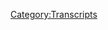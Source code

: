 {{DEFAULTSORT:
    #_TRANSCRIPT_0563:June 2, 2021
}}{{Transcript
    | title         = [[563: June 2, 2021]]
    | caption       = [https://knowledgefight.libsyn.com/563-june-2-2021 Listen to this episode on Libsyn]
    | episodeNumber = [[563: June 2, 2021|563]]
    | length        = 01:14:28
}}

{{MessageBox
    | header     = Warning: Bot Generated Content
    | text       = This transcript was automatically generated by transcription software and likely contains many mistakes and misattributions. Please check the audio for definitive quotes, attribution, and context.
    | image      = N3yvass4myg91.webp
    | imagewidth = 50px
    | id         = warning
}}

{{TranscriptBlock
    | name      = Unknown Speaker
    | timestamp = 00:00:00.000
    | text      = N-N-N-N-N-N-N-Knowledge Fight
}}

{{TranscriptBlock
    | name      = Unknown Speaker
    | timestamp = 00:00:12.880
    | text      = Dan and Jordan, I am sweating.
}}

{{TranscriptBlock
    | name      = Unknown Speaker
    | timestamp = 00:00:19.519
    | text      = Knowledgefight.com, it's time to pray.
}}

{{TranscriptBlock
    | name      = Unknown Speaker
    | timestamp = 00:00:21.320
    | text      = I have great respect for knowledgefight, knowledgefight.
}}

{{TranscriptBlock
    | name      = Unknown Speaker
    | timestamp = 00:00:25.120
    | text      = I'm sick of them posing as if they're the good guys, saying, we are the bad guys.
}}

{{TranscriptBlock
    | name      = Unknown Speaker
    | timestamp = 00:00:29.280
    | text      = It's time to pray.
}}

{{TranscriptBlock
    | name      = Unknown Speaker
    | timestamp = 00:00:30.280
    | text      = We are the sustainers.
}}

{{TranscriptBlock
    | name      = Unknown Speaker
    | timestamp = 00:00:31.280
    | text      = Knowledgefight.
}}

{{TranscriptBlock
    | name      = Unknown Speaker
    | timestamp = 00:00:32.280
    | text      = Dan and Jordan.
}}

{{TranscriptBlock
    | name      = Unknown Speaker
    | timestamp = 00:00:33.280
    | text      = Knowledgefight.
}}

{{TranscriptBlock
    | name      = Unknown Speaker
    | timestamp = 00:00:34.280
    | text      = Riddle art, riddle art, riddle art.
}}

{{TranscriptBlock
    | name      = Unknown Speaker
    | timestamp = 00:00:35.280
    | text      = Need money.
}}

{{TranscriptBlock
    | name      = Unknown Speaker
    | timestamp = 00:00:36.280
    | text      = Riddle art, riddle art, riddle art.
}}

{{TranscriptBlock
    | name      = Unknown Speaker
    | timestamp = 00:00:37.280
    | text      = Andy and channels.
}}

{{TranscriptBlock
    | name      = Unknown Speaker
    | timestamp = 00:00:40.280
    | text      = Andy and channels.
}}

{{TranscriptBlock
    | name      = Unknown Speaker
    | timestamp = 00:00:41.700
    | text      = Stop it.
}}

{{TranscriptBlock
    | name      = Unknown Speaker
    | timestamp = 00:00:42.939
    | text      = Andy and channels.
}}

{{TranscriptBlock
    | name      = Unknown Speaker
    | timestamp = 00:00:44.979
    | text      = Andy and channels.
}}

{{TranscriptBlock
    | name      = Unknown Speaker
    | timestamp = 00:00:46.079
    | text      = Andy.
}}

{{TranscriptBlock
    | name      = Unknown Speaker
    | timestamp = 00:00:47.079
    | text      = It's time to pray.
}}

{{TranscriptBlock
    | name      = Unknown Speaker
    | timestamp = 00:00:48.079
    | text      = Andy and channels.
}}

{{TranscriptBlock
    | name      = Unknown Speaker
    | timestamp = 00:00:49.079
    | text      = You're on the air, thanks for holding.
}}

{{TranscriptBlock
    | name      = Unknown Speaker
    | timestamp = 00:00:50.079
    | text      = Hello Alex, I'm a system color and I'm a huge fan.
}}

{{TranscriptBlock
    | name      = Unknown Speaker
    | timestamp = 00:00:51.079
    | text      = I love your room.
}}

{{TranscriptBlock
    | name      = Unknown Speaker
    | timestamp = 00:00:52.079
    | text      = Knowledgefight.
}}

{{TranscriptBlock
    | name      = Unknown Speaker
    | timestamp = 00:00:53.079
    | text      = Knowledgefight.
}}

{{TranscriptBlock
    | name      = Unknown Speaker
    | timestamp = 00:00:54.079
    | text      = I love you.
}}

{{TranscriptBlock
    | name      = Unknown Speaker
    | timestamp = 00:00:55.079
    | text      = I love you.
}}

{{TranscriptBlock
    | name      = Unknown Speaker
    | timestamp = 00:00:56.079
    | text      = Thank you.
}}

{{TranscriptBlock
    | name      = Unknown Speaker
    | timestamp = 00:00:57.079
    | text      = I love you.
}}

{{TranscriptBlock
    | name      = Unknown Speaker
    | timestamp = 00:00:58.079
    | text      = And thank you.
}}

{{TranscriptBlock
    | name      = Unknown Speaker
    | timestamp = 00:00:59.079
    | text      = Hey everybody, welcome back to Knowledge Tried, I'm Dan.
}}

{{TranscriptBlock
    | name      = Unknown Speaker
    | timestamp = 00:01:01.079
    | text      = I'm Jordan.
}}

{{TranscriptBlock
    | name      = Unknown Speaker
    | timestamp = 00:01:02.079
    | text      = Our couple dudes like to sit around and worship at the altar of Selene and talk a little bit
}}

{{TranscriptBlock
    | name      = Unknown Speaker
    | timestamp = 00:01:05.680
    | text      = about Alex Jones.
}}

{{TranscriptBlock
    | name      = Unknown Speaker
    | timestamp = 00:01:06.680
    | text      = Oh indeed we are, Dan.
}}

{{TranscriptBlock
    | name      = Unknown Speaker
    | timestamp = 00:01:07.680
    | text      = Jordan.
}}

{{TranscriptBlock
    | name      = Unknown Speaker
    | timestamp = 00:01:08.680
    | text      = Dan.
}}

{{TranscriptBlock
    | name      = Unknown Speaker
    | timestamp = 00:01:09.680
    | text      = Jordan.
}}

{{TranscriptBlock
    | name      = Unknown Speaker
    | timestamp = 00:01:10.680
    | text      = Quick question for ya.
}}

{{TranscriptBlock
    | name      = Unknown Speaker
    | timestamp = 00:01:11.680
    | text      = What's up?
}}

{{TranscriptBlock
    | name      = Unknown Speaker
    | timestamp = 00:01:12.680
    | text      = What's your bright spot today?
}}

{{TranscriptBlock
    | name      = Unknown Speaker
    | timestamp = 00:01:13.680
    | text      = Speaking of Selene.
}}

{{TranscriptBlock
    | name      = Unknown Speaker
    | timestamp = 00:01:14.680
    | text      = Ah.
}}

{{TranscriptBlock
    | name      = Unknown Speaker
    | timestamp = 00:01:15.680
    | text      = It's a Selene oriented bright spot.
}}

{{TranscriptBlock
    | name      = Unknown Speaker
    | timestamp = 00:01:16.680
    | text      = Alright.
}}

{{TranscriptBlock
    | name      = Unknown Speaker
    | timestamp = 00:01:17.680
    | text      = So one of the things that I've enjoyed over the course of my time living with this animal
}}

{{TranscriptBlock
    | name      = Unknown Speaker
    | timestamp = 00:01:21.140
    | text      = is that she finds new places that she likes to hang out, kind of periodically.
}}

{{TranscriptBlock
    | name      = Unknown Speaker
    | timestamp = 00:01:25.799
    | text      = Uh huh, uh huh.
}}

{{TranscriptBlock
    | name      = Unknown Speaker
    | timestamp = 00:01:26.799
    | text      = Well, you know, like she was on the couch for a while, that was like where I'd always
}}

{{TranscriptBlock
    | name      = Unknown Speaker
    | timestamp = 00:01:29.519
    | text      = find her.
}}

{{TranscriptBlock
    | name      = Unknown Speaker
    | timestamp = 00:01:30.519
    | text      = Basic.
}}

{{TranscriptBlock
    | name      = Unknown Speaker
    | timestamp = 00:01:31.519
    | text      = Basic stuff.
}}

{{TranscriptBlock
    | name      = Unknown Speaker
    | timestamp = 00:01:32.519
    | text      = Sometimes on my bed.
}}

{{TranscriptBlock
    | name      = Unknown Speaker
    | timestamp = 00:01:33.519
    | text      = Of course.
}}

{{TranscriptBlock
    | name      = Unknown Speaker
    | timestamp = 00:01:34.519
    | text      = Totally basic.
}}

{{TranscriptBlock
    | name      = Unknown Speaker
    | timestamp = 00:01:35.519
    | text      = Normal.
}}

{{TranscriptBlock
    | name      = Unknown Speaker
    | timestamp = 00:01:36.519
    | text      = Lately.
}}

{{TranscriptBlock
    | name      = Unknown Speaker
    | timestamp = 00:01:37.519
    | text      = Uh huh.
}}

{{TranscriptBlock
    | name      = Unknown Speaker
    | timestamp = 00:01:38.519
    | text      = She's found a new spot that she loves.
}}

{{TranscriptBlock
    | name      = Unknown Speaker
    | timestamp = 00:01:39.519
    | text      = Oh, she's going extra.
}}

{{TranscriptBlock
    | name      = Unknown Speaker
    | timestamp = 00:01:40.519
    | text      = Every single time I go to the bathroom, she's laying in the tub.
}}

{{TranscriptBlock
    | name      = Unknown Speaker
    | timestamp = 00:01:43.120
    | text      = Ha ha ha!
}}

{{TranscriptBlock
    | name      = Unknown Speaker
    | timestamp = 00:01:44.400
    | text      = Yes!
}}

{{TranscriptBlock
    | name      = Unknown Speaker
    | timestamp = 00:01:45.400
    | text      = That's how you elevate the form of laying in a weird place, Dan.
}}

{{TranscriptBlock
    | name      = Unknown Speaker
    | timestamp = 00:01:48.400
    | text      = Yeah, she's a bath cat now.
}}

{{TranscriptBlock
    | name      = Unknown Speaker
    | timestamp = 00:01:49.400
    | text      = I like that.
}}

{{TranscriptBlock
    | name      = Unknown Speaker
    | timestamp = 00:01:50.400
    | text      = Very excited.
}}

{{TranscriptBlock
    | name      = Unknown Speaker
    | timestamp = 00:01:51.400
    | text      = It's gratifying to see sort of this commonality that we have, this bond.
}}

{{TranscriptBlock
    | name      = Unknown Speaker
    | timestamp = 00:01:56.079
    | text      = You're both bath people.
}}

{{TranscriptBlock
    | name      = Unknown Speaker
    | timestamp = 00:01:57.079
    | text      = Yeah.
}}

{{TranscriptBlock
    | name      = Unknown Speaker
    | timestamp = 00:01:58.079
    | text      = Yeah.
}}

{{TranscriptBlock
    | name      = Unknown Speaker
    | timestamp = 00:01:59.079
    | text      = I mean, whether, I doubt she wants as much water, if any.
}}

{{TranscriptBlock
    | name      = Unknown Speaker
    | timestamp = 00:02:01.519
    | text      = I think none.
}}

{{TranscriptBlock
    | name      = Unknown Speaker
    | timestamp = 00:02:02.519
    | text      = I think none would probably be the best, but yeah.
}}

{{TranscriptBlock
    | name      = Unknown Speaker
    | timestamp = 00:02:04.400
    | text      = But it's still fun.
}}

{{TranscriptBlock
    | name      = Unknown Speaker
    | timestamp = 00:02:05.400
    | text      = Yeah.
}}

{{TranscriptBlock
    | name      = Unknown Speaker
    | timestamp = 00:02:06.400
    | text      = It's nice to share things with a cohabitant.
}}

{{TranscriptBlock
    | name      = Unknown Speaker
    | timestamp = 00:02:07.879
    | text      = Sure.
}}

{{TranscriptBlock
    | name      = Unknown Speaker
    | timestamp = 00:02:08.879
    | text      = What about you?
}}

{{TranscriptBlock
    | name      = Unknown Speaker
    | timestamp = 00:02:09.879
    | text      = What's your bright spot?
}}

{{TranscriptBlock
    | name      = Unknown Speaker
    | timestamp = 00:02:10.879
    | text      = My bright spot today is I had the chance to break into Robert Evans' home and steal his
}}

{{TranscriptBlock
    | name      = Unknown Speaker
    | timestamp = 00:02:18.360
    | text      = manuscript for his book that is being released currently as a podcast or episodic thing,
}}

{{TranscriptBlock
    | name      = Unknown Speaker
    | timestamp = 00:02:26.280
    | text      = and I got to read the whole thing, and it's very, very good.
}}

{{TranscriptBlock
    | name      = Unknown Speaker
    | timestamp = 00:02:28.680
    | text      = Well, that's great.
}}

{{TranscriptBlock
    | name      = Unknown Speaker
    | timestamp = 00:02:30.280
    | text      = I mean, I'm sure it'll probably be the final version that everybody else hears, unless
}}

{{TranscriptBlock
    | name      = Unknown Speaker
    | timestamp = 00:02:33.960
    | text      = he takes my advice and rewrites it to be about Mako Sharkrampant.
}}

{{TranscriptBlock
    | name      = Unknown Speaker
    | timestamp = 00:02:38.080
    | text      = Right.
}}

{{TranscriptBlock
    | name      = Unknown Speaker
    | timestamp = 00:02:39.080
    | text      = Mako Sharkrampant must be represented.
}}

{{TranscriptBlock
    | name      = Unknown Speaker
    | timestamp = 00:02:41.719
    | text      = I mean, if you don't have a Mark Richards reference in there, it's like, I guess you're
}}

{{TranscriptBlock
    | name      = Unknown Speaker
    | timestamp = 00:02:45.379
    | text      = still writing, but I don't know why.
}}

{{TranscriptBlock
    | name      = Unknown Speaker
    | timestamp = 00:02:48.159
    | text      = All art must contain sharkramping.
}}

{{TranscriptBlock
    | name      = Unknown Speaker
    | timestamp = 00:02:51.039
    | text      = Exactly.
}}

{{TranscriptBlock
    | name      = Unknown Speaker
    | timestamp = 00:02:52.039
    | text      = No, it's very, very good, and there are a few things he does to not glorify the violence
}}

{{TranscriptBlock
    | name      = Unknown Speaker
    | timestamp = 00:03:00.159
    | text      = that is just so great.
}}

{{TranscriptBlock
    | name      = Unknown Speaker
    | timestamp = 00:03:02.639
    | text      = It's called After the Revolution, and it's really, really good.
}}

{{TranscriptBlock
    | name      = Unknown Speaker
    | timestamp = 00:03:04.960
    | text      = I recommend people read it.
}}

{{TranscriptBlock
    | name      = Unknown Speaker
    | timestamp = 00:03:06.199
    | text      = It's coming out, like you said, as chapters in audio format and also in print.
}}

{{TranscriptBlock
    | name      = Unknown Speaker
    | timestamp = 00:03:13.159
    | text      = And yeah, you can find that pretty easy.
}}

{{TranscriptBlock
    | name      = Unknown Speaker
    | timestamp = 00:03:15.639
    | text      = Just go to his Twitter.
}}

{{TranscriptBlock
    | name      = Unknown Speaker
    | timestamp = 00:03:16.639
    | text      = Yeah.
}}

{{TranscriptBlock
    | name      = Unknown Speaker
    | timestamp = 00:03:17.639
    | text      = It's good.
}}

{{TranscriptBlock
    | name      = Unknown Speaker
    | timestamp = 00:03:18.639
    | text      = Yeah.
}}

{{TranscriptBlock
    | name      = Unknown Speaker
    | timestamp = 00:03:19.639
    | text      = So, Jordan, today we have an episode to go over, as promised.
}}

{{TranscriptBlock
    | name      = Unknown Speaker
    | timestamp = 00:03:23.080
    | text      = Hey.
}}

{{TranscriptBlock
    | name      = Unknown Speaker
    | timestamp = 00:03:24.080
    | text      = An episode.
}}

{{TranscriptBlock
    | name      = Unknown Speaker
    | timestamp = 00:03:25.080
    | text      = Okay.
}}

{{TranscriptBlock
    | name      = Unknown Speaker
    | timestamp = 00:03:26.080
    | text      = So I wanted to check out the day after the Fauci emails got released, because to me,
}}

{{TranscriptBlock
    | name      = Unknown Speaker
    | timestamp = 00:03:30.400
    | text      = this seems like the biggest bread-making opportunity of Alex's recent career.
}}

{{TranscriptBlock
    | name      = Unknown Speaker
    | timestamp = 00:03:34.840
    | text      = Shouldn't be hard.
}}

{{TranscriptBlock
    | name      = Unknown Speaker
    | timestamp = 00:03:35.840
    | text      = There's so many emails, you could say whatever the fuck you want.
}}

{{TranscriptBlock
    | name      = Unknown Speaker
    | timestamp = 00:03:38.560
    | text      = No one's going to read them.
}}

{{TranscriptBlock
    | name      = Unknown Speaker
    | timestamp = 00:03:39.560
    | text      = No.
}}

{{TranscriptBlock
    | name      = Unknown Speaker
    | timestamp = 00:03:40.560
    | text      = No one's going to read them.
}}

{{TranscriptBlock
    | name      = Unknown Speaker
    | timestamp = 00:03:41.560
    | text      = So I checked in on June 2nd, 2021, Blackjack.
}}

{{TranscriptBlock
    | name      = Unknown Speaker
    | timestamp = 00:03:44.520
    | text      = Now all I'm doing is just screaming Blackjack whenever I realize I'm not going to catch
}}

{{TranscriptBlock
    | name      = Unknown Speaker
    | timestamp = 00:03:48.719
    | text      = up.
}}

{{TranscriptBlock
    | name      = Unknown Speaker
    | timestamp = 00:03:49.719
    | text      = You just say, bah.
}}

{{TranscriptBlock
    | name      = Unknown Speaker
    | timestamp = 00:03:50.719
    | text      = All I've got is vocalizations.
}}

{{TranscriptBlock
    | name      = Unknown Speaker
    | timestamp = 00:03:51.719
    | text      = I don't even have words.
}}

{{TranscriptBlock
    | name      = Unknown Speaker
    | timestamp = 00:03:52.719
    | text      = You can't block the shot.
}}

{{TranscriptBlock
    | name      = Unknown Speaker
    | timestamp = 00:03:54.719
    | text      = Doesn't work that way.
}}

{{TranscriptBlock
    | name      = Unknown Speaker
    | timestamp = 00:03:56.080
    | text      = Okay, fine.
}}

{{TranscriptBlock
    | name      = Unknown Speaker
    | timestamp = 00:03:57.080
    | text      = It's goal-tending.
}}

{{TranscriptBlock
    | name      = Unknown Speaker
    | timestamp = 00:03:58.080
    | text      = Fine.
}}

{{TranscriptBlock
    | name      = Unknown Speaker
    | timestamp = 00:03:59.080
    | text      = So yeah, I kind of thought the first was when the initial release came out, and I thought,
}}

{{TranscriptBlock
    | name      = Unknown Speaker
    | timestamp = 00:04:05.020
    | text      = like the second, by then he's had the evening to come up with whatever bullshit he wants
}}

{{TranscriptBlock
    | name      = Unknown Speaker
    | timestamp = 00:04:09.379
    | text      = to say.
}}

{{TranscriptBlock
    | name      = Unknown Speaker
    | timestamp = 00:04:10.379
    | text      = He's got to be aligned.
}}

{{TranscriptBlock
    | name      = Unknown Speaker
    | timestamp = 00:04:11.379
    | text      = He's got to run with it.
}}

{{TranscriptBlock
    | name      = Unknown Speaker
    | timestamp = 00:04:12.379
    | text      = We're going to see how he responds.
}}

{{TranscriptBlock
    | name      = Unknown Speaker
    | timestamp = 00:04:14.960
    | text      = Does he fail even at this?
}}

{{TranscriptBlock
    | name      = Unknown Speaker
    | timestamp = 00:04:17.319
    | text      = We will see.
}}

{{TranscriptBlock
    | name      = Unknown Speaker
    | timestamp = 00:04:18.319
    | text      = Okay.
}}

{{TranscriptBlock
    | name      = Unknown Speaker
    | timestamp = 00:04:19.319
    | text      = But first, we've got to take a little moment to say thank you to some new wonks.
}}

{{TranscriptBlock
    | name      = Unknown Speaker
    | timestamp = 00:04:20.319
    | text      = Oh, that's a great idea.
}}

{{TranscriptBlock
    | name      = Unknown Speaker
    | timestamp = 00:04:21.319
    | text      = So first, Varnvlog.
}}

{{TranscriptBlock
    | name      = Unknown Speaker
    | timestamp = 00:04:22.319
    | text      = Thank you so much.
}}

{{TranscriptBlock
    | name      = Unknown Speaker
    | timestamp = 00:04:23.319
    | text      = You are now policy wonk.
}}

{{TranscriptBlock
    | name      = Unknown Speaker
    | timestamp = 00:04:24.319
    | text      = I'm a policy wonk.
}}

{{TranscriptBlock
    | name      = Unknown Speaker
    | timestamp = 00:04:25.319
    | text      = Thanks, Varnvlog.
}}

{{TranscriptBlock
    | name      = Unknown Speaker
    | timestamp = 00:04:26.319
    | text      = Thank you.
}}

{{TranscriptBlock
    | name      = Unknown Speaker
    | timestamp = 00:04:27.319
    | text      = Next, use the daddy hole.
}}

{{TranscriptBlock
    | name      = Unknown Speaker
    | timestamp = 00:04:28.319
    | text      = Thank you so much.
}}

{{TranscriptBlock
    | name      = Unknown Speaker
    | timestamp = 00:04:29.319
    | text      = You are now policy wonk.
}}

{{TranscriptBlock
    | name      = Unknown Speaker
    | timestamp = 00:04:30.319
    | text      = I'm a policy wonk.
}}

{{TranscriptBlock
    | name      = Unknown Speaker
    | timestamp = 00:04:31.319
    | text      = Thank you.
}}

{{TranscriptBlock
    | name      = Unknown Speaker
    | timestamp = 00:04:32.319
    | text      = Next.
}}

{{TranscriptBlock
    | name      = Unknown Speaker
    | timestamp = 00:04:33.319
    | text      = This is a real name, apparently, and I feel for this person.
}}

{{TranscriptBlock
    | name      = Unknown Speaker
    | timestamp = 00:04:34.959
    | text      = Alex Jones, you are now policy wonk.
}}

{{TranscriptBlock
    | name      = Unknown Speaker
    | timestamp = 00:04:37.079
    | text      = I'm a policy wonk.
}}

{{TranscriptBlock
    | name      = Unknown Speaker
    | timestamp = 00:04:38.720
    | text      = Thank you very much, AJ is what we'll call you.
}}

{{TranscriptBlock
    | name      = Unknown Speaker
    | timestamp = 00:04:42.199
    | text      = Next, Jordan and I, thank you so much, you are now policy wonk.
}}

{{TranscriptBlock
    | name      = Unknown Speaker
    | timestamp = 00:04:45.839
    | text      = I'm a policy wonk.
}}

{{TranscriptBlock
    | name      = Unknown Speaker
    | timestamp = 00:04:46.839
    | text      = Thank you very much.
}}

{{TranscriptBlock
    | name      = Unknown Speaker
    | timestamp = 00:04:47.839
    | text      = The sequel to The King and I I'm writing in my brain.
}}

{{TranscriptBlock
    | name      = Unknown Speaker
    | timestamp = 00:04:50.399
    | text      = Next, I like this one.
}}

{{TranscriptBlock
    | name      = Unknown Speaker
    | timestamp = 00:04:51.759
    | text      = Post-Tribulation Raptor, thank you so much, you are now policy wonk.
}}

{{TranscriptBlock
    | name      = Unknown Speaker
    | timestamp = 00:04:55.040
    | text      = I'm a policy wonk.
}}

{{TranscriptBlock
    | name      = Unknown Speaker
    | timestamp = 00:04:56.040
    | text      = I like that one, too.
}}

{{TranscriptBlock
    | name      = Unknown Speaker
    | timestamp = 00:04:57.040
    | text      = That's very good.
}}

{{TranscriptBlock
    | name      = Unknown Speaker
    | timestamp = 00:04:58.040
    | text      = Thank you very much.
}}

{{TranscriptBlock
    | name      = Unknown Speaker
    | timestamp = 00:04:59.040
    | text      = And Kit and Kiva, thank you so much, you are now policy wonk.
}}

{{TranscriptBlock
    | name      = Unknown Speaker
    | timestamp = 00:05:01.720
    | text      = I'm a policy wonk.
}}

{{TranscriptBlock
    | name      = Unknown Speaker
    | timestamp = 00:05:02.720
    | text      = Thank you very much, Kit and Kiva.
}}

{{TranscriptBlock
    | name      = Unknown Speaker
    | timestamp = 00:05:04.600
    | text      = Got a couple of technocrats in the mix, too.
}}

{{TranscriptBlock
    | name      = Unknown Speaker
    | timestamp = 00:05:07.040
    | text      = First, Erica and Ian, thank you so much, you are now a technocrat and a loyal servant of
}}

{{TranscriptBlock
    | name      = Unknown Speaker
    | timestamp = 00:05:11.740
    | text      = Queen Selene, may long she reign.
}}

{{TranscriptBlock
    | name      = Unknown Speaker
    | timestamp = 00:05:13.920
    | text      = Thank you so much, you are now a technocrat.
}}

{{TranscriptBlock
    | name      = Unknown Speaker
    | timestamp = 00:05:15.519
    | text      = I'm a policy wonk.
}}

{{TranscriptBlock
    | name      = Unknown Speaker
    | timestamp = 00:05:16.519
    | text      = Crikey, mate, that's fantastic.
}}

{{TranscriptBlock
    | name      = Unknown Speaker
    | timestamp = 00:05:17.519
    | text      = Have yourself a brew.
}}

{{TranscriptBlock
    | name      = Unknown Speaker
    | timestamp = 00:05:18.519
    | text      = How's your 401k doing, bro?
}}

{{TranscriptBlock
    | name      = Unknown Speaker
    | timestamp = 00:05:19.519
    | text      = All right, we gotta go full tilt boogie on this, Watson, all right?
}}

{{TranscriptBlock
    | name      = Unknown Speaker
    | timestamp = 00:05:23.920
    | text      = Let's just get down to business.
}}

{{TranscriptBlock
    | name      = Unknown Speaker
    | timestamp = 00:05:25.399
    | text      = We ain't making that money off that heroin.
}}

{{TranscriptBlock
    | name      = Unknown Speaker
    | timestamp = 00:05:27.480
    | text      = Why are you pimps so good?
}}

{{TranscriptBlock
    | name      = Unknown Speaker
    | timestamp = 00:05:29.399
    | text      = My neck is freakishly large.
}}

{{TranscriptBlock
    | name      = Unknown Speaker
    | timestamp = 00:05:31.040
    | text      = I declare info war on you.
}}

{{TranscriptBlock
    | name      = Unknown Speaker
    | timestamp = 00:05:33.839
    | text      = Thank you so much, Erica, Ian, and the loyal servant of Queen Selene.
}}

{{TranscriptBlock
    | name      = Unknown Speaker
    | timestamp = 00:05:37.040
    | text      = Yes, thank you very much.
}}

{{TranscriptBlock
    | name      = Unknown Speaker
    | timestamp = 00:05:38.160
    | text      = I like how people are going with the loyal servant of Selene thing.
}}

{{TranscriptBlock
    | name      = Unknown Speaker
    | timestamp = 00:05:42.720
    | text      = I feel like we could spiral this out into a cult a lot faster than I would have it,
}}

{{TranscriptBlock
    | name      = Unknown Speaker
    | timestamp = 00:05:47.720
    | text      = but you know what the buttercream gang is to regular gangs?
}}

{{TranscriptBlock
    | name      = Unknown Speaker
    | timestamp = 00:05:52.519
    | text      = We would create two regular cults.
}}

{{TranscriptBlock
    | name      = Unknown Speaker
    | timestamp = 00:05:54.800
    | text      = Do you know what I'm saying?
}}

{{TranscriptBlock
    | name      = Unknown Speaker
    | timestamp = 00:05:55.800
    | text      = I mean, this is already going to Selene's head.
}}

{{TranscriptBlock
    | name      = Unknown Speaker
    | timestamp = 00:05:57.199
    | text      = She's taking over my tub.
}}

{{TranscriptBlock
    | name      = Unknown Speaker
    | timestamp = 00:05:58.560
    | text      = That's true.
}}

{{TranscriptBlock
    | name      = Unknown Speaker
    | timestamp = 00:05:59.560
    | text      = This is a mess.
}}

{{TranscriptBlock
    | name      = Unknown Speaker
    | timestamp = 00:06:00.720
    | text      = Oh, man, I wonder what her first commandment's gonna be.
}}

{{TranscriptBlock
    | name      = Unknown Speaker
    | timestamp = 00:06:03.639
    | text      = Thou shalt stay out of my tub.
}}

{{TranscriptBlock
    | name      = Unknown Speaker
    | timestamp = 00:06:05.079
    | text      = Probably.
}}

{{TranscriptBlock
    | name      = Unknown Speaker
    | timestamp = 00:06:06.079
    | text      = Thou shalt give me gravy.
}}

{{TranscriptBlock
    | name      = Unknown Speaker
    | timestamp = 00:06:07.079
    | text      = I think it's probably actually the first commandment.
}}

{{TranscriptBlock
    | name      = Unknown Speaker
    | timestamp = 00:06:08.399
    | text      = That would be a good one.
}}

{{TranscriptBlock
    | name      = Unknown Speaker
    | timestamp = 00:06:09.399
    | text      = So, Jordan, now it has come time to check in with some birthday shout outs.
}}

{{TranscriptBlock
    | name      = Unknown Speaker
    | timestamp = 00:06:14.319
    | text      = Okay.
}}

{{TranscriptBlock
    | name      = Unknown Speaker
    | timestamp = 00:06:15.319
    | text      = Being born is a condition that leads to death.
}}

{{TranscriptBlock
    | name      = Unknown Speaker
    | timestamp = 00:06:18.600
    | text      = You can say that life is a disease that ends in death.
}}

{{TranscriptBlock
    | name      = Unknown Speaker
    | timestamp = 00:06:22.279
    | text      = If you're paying attention, that is a different drop.
}}

{{TranscriptBlock
    | name      = Unknown Speaker
    | timestamp = 00:06:25.959
    | text      = This is a theme that Alex has been hitting lately.
}}

{{TranscriptBlock
    | name      = Unknown Speaker
    | timestamp = 00:06:36.000
    | text      = Okay.
}}

{{TranscriptBlock
    | name      = Unknown Speaker
    | timestamp = 00:06:37.319
    | text      = So Sam.
}}

{{TranscriptBlock
    | name      = Unknown Speaker
    | timestamp = 00:06:38.319
    | text      = Happy birthday.
}}

{{TranscriptBlock
    | name      = Unknown Speaker
    | timestamp = 00:06:39.319
    | text      = Yeah.
}}

{{TranscriptBlock
    | name      = Unknown Speaker
    | timestamp = 00:06:40.319
    | text      = On the 5th, over the weekend, I had a birthday.
}}

{{TranscriptBlock
    | name      = Unknown Speaker
    | timestamp = 00:06:42.240
    | text      = Thank you to Sam for having a birthday, and Matthew got in touch and wanted us to give
}}

{{TranscriptBlock
    | name      = Unknown Speaker
    | timestamp = 00:06:46.720
    | text      = you a shout out.
}}

{{TranscriptBlock
    | name      = Unknown Speaker
    | timestamp = 00:06:47.720
    | text      = Happy birthday, Sam.
}}

{{TranscriptBlock
    | name      = Unknown Speaker
    | timestamp = 00:06:48.720
    | text      = Happy birthday.
}}

{{TranscriptBlock
    | name      = Unknown Speaker
    | timestamp = 00:06:49.720
    | text      = And this one's really delayed.
}}

{{TranscriptBlock
    | name      = Unknown Speaker
    | timestamp = 00:06:50.720
    | text      = This was back in May, I believe.
}}

{{TranscriptBlock
    | name      = Unknown Speaker
    | timestamp = 00:06:51.720
    | text      = Steve.
}}

{{TranscriptBlock
    | name      = Unknown Speaker
    | timestamp = 00:06:52.720
    | text      = Happy birthday belatedly, but again, life is death.
}}

{{TranscriptBlock
    | name      = Unknown Speaker
    | timestamp = 00:06:55.600
    | text      = Life is death, so birthdays are non-birthdays, too, by that logic.
}}

{{TranscriptBlock
    | name      = Unknown Speaker
    | timestamp = 00:07:00.160
    | text      = Absolutely.
}}

{{TranscriptBlock
    | name      = Unknown Speaker
    | timestamp = 00:07:01.160
    | text      = Being born is a condition that leads to death.
}}

{{TranscriptBlock
    | name      = Unknown Speaker
    | timestamp = 00:07:04.480
    | text      = You can say that life is a disease that ends in death.
}}

{{TranscriptBlock
    | name      = Unknown Speaker
    | timestamp = 00:07:08.000
    | text      = Happy birthday.
}}

{{TranscriptBlock
    | name      = Unknown Speaker
    | timestamp = 00:07:09.000
    | text      = Happy birthday.
}}

{{TranscriptBlock
    | name      = Unknown Speaker
    | timestamp = 00:07:10.000
    | text      = So Jordan, I told you.
}}

{{TranscriptBlock
    | name      = Unknown Speaker
    | timestamp = 00:07:11.800
    | text      = This is the day that Alex should be responding to the Fauci emails, and here's how he starts.
}}

{{TranscriptBlock
    | name      = Unknown Speaker
    | timestamp = 00:07:18.279
    | text      = This is after he played a little bit of a goofy meme video about Scooby-Doo.
}}

{{TranscriptBlock
    | name      = Unknown Speaker
    | timestamp = 00:07:23.639
    | text      = It's like Scooby-Doo, but they take the bags off the ghost's head, and it's Fauci and Bill
}}

{{TranscriptBlock
    | name      = Unknown Speaker
    | timestamp = 00:07:27.800
    | text      = Gates.
}}

{{TranscriptBlock
    | name      = Unknown Speaker
    | timestamp = 00:07:28.800
    | text      = It's a lot of fun.
}}

{{TranscriptBlock
    | name      = Unknown Speaker
    | timestamp = 00:07:29.800
    | text      = He's promoting that.
}}

{{TranscriptBlock
    | name      = Unknown Speaker
    | timestamp = 00:07:30.800
    | text      = The wheels have completely come off the COVID-19 operation.
}}

{{TranscriptBlock
    | name      = Unknown Speaker
    | timestamp = 00:07:35.800
    | text      = The globalists are in deep trouble.
}}

{{TranscriptBlock
    | name      = Unknown Speaker
    | timestamp = 00:07:39.360
    | text      = We put out that little dark comedy piece that you just saw, if you're a TV viewer, you just
}}

{{TranscriptBlock
    | name      = Unknown Speaker
    | timestamp = 00:07:47.360
    | text      = heard if you're a radio listener, that spoof on Scooby-Doo, where Fauci and Gates get caught
}}

{{TranscriptBlock
    | name      = Unknown Speaker
    | timestamp = 00:07:55.079
    | text      = running the pandemic, launching the operation, and so they go to prison for it.
}}

{{TranscriptBlock
    | name      = Unknown Speaker
    | timestamp = 00:08:00.680
    | text      = And when we put that out a year ago, it was banned on Twitter and Facebook as fake news
}}

{{TranscriptBlock
    | name      = Unknown Speaker
    | timestamp = 00:08:07.160
    | text      = when it was obviously a parody, but based on real things they'd done.
}}

{{TranscriptBlock
    | name      = Unknown Speaker
    | timestamp = 00:08:11.920
    | text      = But boy, a year later, it's evergreen, isn't it?
}}

{{TranscriptBlock
    | name      = Unknown Speaker
    | timestamp = 00:08:15.600
    | text      = Meaning it's more important now than when we first put it out.
}}

{{TranscriptBlock
    | name      = Unknown Speaker
    | timestamp = 00:08:22.319
    | text      = Busted Scooby-Doo just solved the COVID-19 mystery.
}}

{{TranscriptBlock
    | name      = Unknown Speaker
    | timestamp = 00:08:26.120
    | text      = It's got 200 plus thousand views at Banned.video.
}}

{{TranscriptBlock
    | name      = Unknown Speaker
    | timestamp = 00:08:30.639
    | text      = I think it needs a lot more than that, doesn't it?
}}

{{TranscriptBlock
    | name      = Unknown Speaker
    | timestamp = 00:08:33.399
    | text      = Wow.
}}

{{TranscriptBlock
    | name      = Unknown Speaker
    | timestamp = 00:08:34.399
    | text      = In fact, let's make it the featured video at Banned.video.
}}

{{TranscriptBlock
    | name      = Unknown Speaker
    | timestamp = 00:08:37.159
    | text      = Oh, boy.
}}

{{TranscriptBlock
    | name      = Unknown Speaker
    | timestamp = 00:08:39.080
    | text      = This is important stuff.
}}

{{TranscriptBlock
    | name      = Unknown Speaker
    | timestamp = 00:08:40.720
    | text      = I was a little confused.
}}

{{TranscriptBlock
    | name      = Unknown Speaker
    | timestamp = 00:08:42.360
    | text      = I am very saddened by this.
}}

{{TranscriptBlock
    | name      = Unknown Speaker
    | timestamp = 00:08:43.919
    | text      = Yes, I was a little underwhelmed by this viewing where we're going.
}}

{{TranscriptBlock
    | name      = Unknown Speaker
    | timestamp = 00:08:48.440
    | text      = Not least of which because Scooby-Doo, right there.
}}

{{TranscriptBlock
    | name      = Unknown Speaker
    | timestamp = 00:08:51.419
    | text      = Right there.
}}

{{TranscriptBlock
    | name      = Unknown Speaker
    | timestamp = 00:08:52.419
    | text      = This old meme spoof is what we need to really push, we need to get this.
}}

{{TranscriptBlock
    | name      = Unknown Speaker
    | timestamp = 00:08:56.840
    | text      = Was that in one of Fauci's emails?
}}

{{TranscriptBlock
    | name      = Unknown Speaker
    | timestamp = 00:08:58.240
    | text      = Yes.
}}

{{TranscriptBlock
    | name      = Unknown Speaker
    | timestamp = 00:08:59.240
    | text      = Oh, okay.
}}

{{TranscriptBlock
    | name      = Unknown Speaker
    | timestamp = 00:09:00.240
    | text      = Well, then that makes sense.
}}

{{TranscriptBlock
    | name      = Unknown Speaker
    | timestamp = 00:09:01.240
    | text      = The only thing that can bring us down is meme spoofs.
}}

{{TranscriptBlock
    | name      = Unknown Speaker
    | timestamp = 00:09:02.240
    | text      = That makes sense.
}}

{{TranscriptBlock
    | name      = Unknown Speaker
    | timestamp = 00:09:03.240
    | text      = Yeah, that works.
}}

{{TranscriptBlock
    | name      = Unknown Speaker
    | timestamp = 00:09:04.240
    | text      = So I've often sort of wrestled with exactly what it is about Alex's show that I think
}}

{{TranscriptBlock
    | name      = Unknown Speaker
    | timestamp = 00:09:09.240
    | text      = is bad.
}}

{{TranscriptBlock
    | name      = Unknown Speaker
    | timestamp = 00:09:10.240
    | text      = And I mean, obviously the answer is there's a lot of them.
}}

{{TranscriptBlock
    | name      = Unknown Speaker
    | timestamp = 00:09:14.480
    | text      = But one of the things that is sort of central that makes it bad is actually what he articulates
}}

{{TranscriptBlock
    | name      = Unknown Speaker
    | timestamp = 00:09:18.419
    | text      = in this next clip.
}}

{{TranscriptBlock
    | name      = Unknown Speaker
    | timestamp = 00:09:20.159
    | text      = Because this radio slash TV transmission is not just your regular entertainment.
}}

{{TranscriptBlock
    | name      = Unknown Speaker
    | timestamp = 00:09:24.080
    | text      = It's not just your regular news program.
}}

{{TranscriptBlock
    | name      = Unknown Speaker
    | timestamp = 00:09:26.200
    | text      = This is a participation sport.
}}

{{TranscriptBlock
    | name      = Unknown Speaker
    | timestamp = 00:09:29.039
    | text      = And I think that censored report that you can find only at man.video needs to get shared,
}}

{{TranscriptBlock
    | name      = Unknown Speaker
    | timestamp = 00:09:34.799
    | text      = don't you?
}}

{{TranscriptBlock
    | name      = Unknown Speaker
    | timestamp = 00:09:35.799
    | text      = The Scooby-Doo.
}}

{{TranscriptBlock
    | name      = Unknown Speaker
    | timestamp = 00:09:37.299
    | text      = But this is a participation sport.
}}

{{TranscriptBlock
    | name      = Unknown Speaker
    | timestamp = 00:09:40.960
    | text      = That's kind of bad.
}}

{{TranscriptBlock
    | name      = Unknown Speaker
    | timestamp = 00:09:42.879
    | text      = That's a bad way of looking at this stuff when you, you know, I mean, granted, if you
}}

{{TranscriptBlock
    | name      = Unknown Speaker
    | timestamp = 00:09:46.320
    | text      = go to him under oath or in a deposition setting, he might say, I'm just talking about my feelings.
}}

{{TranscriptBlock
    | name      = Unknown Speaker
    | timestamp = 00:09:53.320
    | text      = I don't know about sources.
}}

{{TranscriptBlock
    | name      = Unknown Speaker
    | timestamp = 00:09:55.039
    | text      = I don't know about any of this stuff.
}}

{{TranscriptBlock
    | name      = Unknown Speaker
    | timestamp = 00:09:56.679
    | text      = You'd have to, you'd have to listen to the whole thing.
}}

{{TranscriptBlock
    | name      = Unknown Speaker
    | timestamp = 00:09:58.600
    | text      = You know, like, no, but when he's free and he's on air and he's, this is a, this is not
}}

{{TranscriptBlock
    | name      = Unknown Speaker
    | timestamp = 00:10:03.519
    | text      = news.
}}

{{TranscriptBlock
    | name      = Unknown Speaker
    | timestamp = 00:10:04.519
    | text      = This isn't entertainment.
}}

{{TranscriptBlock
    | name      = Unknown Speaker
    | timestamp = 00:10:05.519
    | text      = This is a participation sport.
}}

{{TranscriptBlock
    | name      = Unknown Speaker
    | timestamp = 00:10:06.639
    | text      = I'm trying to incite you to do something.
}}

{{TranscriptBlock
    | name      = Unknown Speaker
    | timestamp = 00:10:09.480
    | text      = Yeah.
}}

{{TranscriptBlock
    | name      = Unknown Speaker
    | timestamp = 00:10:10.480
    | text      = Yeah.
}}

{{TranscriptBlock
    | name      = Unknown Speaker
    | timestamp = 00:10:11.480
    | text      = But that implies that information is a win or lose situation.
}}

{{TranscriptBlock
    | name      = Unknown Speaker
    | timestamp = 00:10:16.480
    | text      = Not things are real or not.
}}

{{TranscriptBlock
    | name      = Unknown Speaker
    | timestamp = 00:10:19.240
    | text      = You can win with information that's not real.
}}

{{TranscriptBlock
    | name      = Unknown Speaker
    | timestamp = 00:10:22.000
    | text      = You know?
}}

{{TranscriptBlock
    | name      = Unknown Speaker
    | timestamp = 00:10:23.000
    | text      = It's a participation sport.
}}

{{TranscriptBlock
    | name      = Unknown Speaker
    | timestamp = 00:10:24.000
    | text      = It's not about finding what's real or what's true or what exists.
}}

{{TranscriptBlock
    | name      = Unknown Speaker
    | timestamp = 00:10:28.320
    | text      = It's about winning.
}}

{{TranscriptBlock
    | name      = Unknown Speaker
    | timestamp = 00:10:29.679
    | text      = Don't challenge your notions.
}}

{{TranscriptBlock
    | name      = Unknown Speaker
    | timestamp = 00:10:31.899
    | text      = Come up with things that you can misrepresent in the real world that reinforce your predetermined
}}

{{TranscriptBlock
    | name      = Unknown Speaker
    | timestamp = 00:10:37.679
    | text      = conclusions and play like hell out on the field to make sure everyone else is forced
}}

{{TranscriptBlock
    | name      = Unknown Speaker
    | timestamp = 00:10:42.639
    | text      = to accept those things too.
}}

{{TranscriptBlock
    | name      = Unknown Speaker
    | timestamp = 00:10:43.639
    | text      = No, and if you, if you change your mind, you're just giving up.
}}

{{TranscriptBlock
    | name      = Unknown Speaker
    | timestamp = 00:10:46.759
    | text      = You are.
}}

{{TranscriptBlock
    | name      = Unknown Speaker
    | timestamp = 00:10:47.759
    | text      = You can't give, you can't give up.
}}

{{TranscriptBlock
    | name      = Unknown Speaker
    | timestamp = 00:10:48.759
    | text      = You can't be a quitter.
}}

{{TranscriptBlock
    | name      = Unknown Speaker
    | timestamp = 00:10:50.179
    | text      = I've watched the challenge.
}}

{{TranscriptBlock
    | name      = Unknown Speaker
    | timestamp = 00:10:51.360
    | text      = TJ Lavin doesn't like quitters.
}}

{{TranscriptBlock
    | name      = Unknown Speaker
    | timestamp = 00:10:52.919
    | text      = He hates them.
}}

{{TranscriptBlock
    | name      = Unknown Speaker
    | timestamp = 00:10:53.919
    | text      = He hates quitters.
}}

{{TranscriptBlock
    | name      = Unknown Speaker
    | timestamp = 00:10:54.919
    | text      = You can't throw in the towel.
}}

{{TranscriptBlock
    | name      = Unknown Speaker
    | timestamp = 00:10:55.919
    | text      = Uh huh.
}}

{{TranscriptBlock
    | name      = Unknown Speaker
    | timestamp = 00:10:56.919
    | text      = On falsities.
}}

{{TranscriptBlock
    | name      = Unknown Speaker
    | timestamp = 00:10:57.919
    | text      = Yeah.
}}

{{TranscriptBlock
    | name      = Unknown Speaker
    | timestamp = 00:10:58.919
    | text      = Yeah.
}}

{{TranscriptBlock
    | name      = Unknown Speaker
    | timestamp = 00:10:59.919
    | text      = So finally, Alex does end up getting to the Fauci emails and does not cover them that
}}

{{TranscriptBlock
    | name      = Unknown Speaker
    | timestamp = 00:11:03.399
    | text      = much.
}}

{{TranscriptBlock
    | name      = Unknown Speaker
    | timestamp = 00:11:04.399
    | text      = Let me just hit the headlines now.
}}

{{TranscriptBlock
    | name      = Unknown Speaker
    | timestamp = 00:11:05.960
    | text      = In February of 2020 email that's public now, Fauci wrote face mask, not effective in keeping
}}

{{TranscriptBlock
    | name      = Unknown Speaker
    | timestamp = 00:11:11.960
    | text      = out virus.
}}

{{TranscriptBlock
    | name      = Unknown Speaker
    | timestamp = 00:11:12.960
    | text      = Either he wrote though that it has a good psychological effect and even publicly said,
}}

{{TranscriptBlock
    | name      = Unknown Speaker
    | timestamp = 00:11:18.639
    | text      = it's about respect, living in fear, keeping everybody scared, total open and shut.
}}

{{TranscriptBlock
    | name      = Unknown Speaker
    | timestamp = 00:11:25.399
    | text      = You should be able to use any of this in court.
}}

{{TranscriptBlock
    | name      = Unknown Speaker
    | timestamp = 00:11:27.279
    | text      = There's cases all over the country where they're trying to make people still wear mask in schools
}}

{{TranscriptBlock
    | name      = Unknown Speaker
    | timestamp = 00:11:30.759
    | text      = and businesses.
}}

{{TranscriptBlock
    | name      = Unknown Speaker
    | timestamp = 00:11:31.759
    | text      = Boo.
}}

{{TranscriptBlock
    | name      = Unknown Speaker
    | timestamp = 00:11:32.759
    | text      = So in the emails early on Fauci did say that there wasn't good reason for everyone to wear
}}

{{TranscriptBlock
    | name      = Unknown Speaker
    | timestamp = 00:11:38.399
    | text      = masks.
}}

{{TranscriptBlock
    | name      = Unknown Speaker
    | timestamp = 00:11:39.399
    | text      = That was because at the time they were unaware of a number of variables that existed with
}}

{{TranscriptBlock
    | name      = Unknown Speaker
    | timestamp = 00:11:43.039
    | text      = COVID-19.
}}

{{TranscriptBlock
    | name      = Unknown Speaker
    | timestamp = 00:11:44.440
    | text      = In an interview with CNN after the emails got released, Fauci was asked, quote, a lot
}}

{{TranscriptBlock
    | name      = Unknown Speaker
    | timestamp = 00:11:48.879
    | text      = has transpired since then.
}}

{{TranscriptBlock
    | name      = Unknown Speaker
    | timestamp = 00:11:50.340
    | text      = If you had to go back and do it all over again, would you tell her something different?
}}

{{TranscriptBlock
    | name      = Unknown Speaker
    | timestamp = 00:11:53.840
    | text      = Do you regret that?
}}

{{TranscriptBlock
    | name      = Unknown Speaker
    | timestamp = 00:11:55.399
    | text      = Here's his answer, which I think is great.
}}

{{TranscriptBlock
    | name      = Unknown Speaker
    | timestamp = 00:11:57.799
    | text      = Yes.
}}

{{TranscriptBlock
    | name      = Unknown Speaker
    | timestamp = 00:11:58.799
    | text      = Quote, let's get real here.
}}

{{TranscriptBlock
    | name      = Unknown Speaker
    | timestamp = 00:12:01.039
    | text      = If you look at scientific information as it accumulates, what's going on in January and
}}

{{TranscriptBlock
    | name      = Unknown Speaker
    | timestamp = 00:12:05.039
    | text      = February, what you know as a fact as data guides you, guides what you tell people and
}}

{{TranscriptBlock
    | name      = Unknown Speaker
    | timestamp = 00:12:09.879
    | text      = your policies.
}}

{{TranscriptBlock
    | name      = Unknown Speaker
    | timestamp = 00:12:11.159
    | text      = If March, April may occur, you accumulate a lot more information and you modify and
}}

{{TranscriptBlock
    | name      = Unknown Speaker
    | timestamp = 00:12:15.639
    | text      = adjust your opinion and your recommendation based on the current science and current data.
}}

{{TranscriptBlock
    | name      = Unknown Speaker
    | timestamp = 00:12:19.919
    | text      = So of course, if we knew back then that a substantial amount of transmission was asymptomatic
}}

{{TranscriptBlock
    | name      = Unknown Speaker
    | timestamp = 00:12:24.600
    | text      = people, if we knew that the data showed that masks outside of a hospital setting actually
}}

{{TranscriptBlock
    | name      = Unknown Speaker
    | timestamp = 00:12:28.559
    | text      = do work when we didn't know it, then if we realize all those things back then, of course,
}}

{{TranscriptBlock
    | name      = Unknown Speaker
    | timestamp = 00:12:33.820
    | text      = you're asking a question, would you do something different if you knew what you knew now?
}}

{{TranscriptBlock
    | name      = Unknown Speaker
    | timestamp = 00:12:37.960
    | text      = Of course people would have done that.
}}

{{TranscriptBlock
    | name      = Unknown Speaker
    | timestamp = 00:12:39.480
    | text      = That's so obvious, right?
}}

{{TranscriptBlock
    | name      = Unknown Speaker
    | timestamp = 00:12:42.000
    | text      = That's a great answer.
}}

{{TranscriptBlock
    | name      = Unknown Speaker
    | timestamp = 00:12:43.000
    | text      = But do you know what that is, Dan?
}}

{{TranscriptBlock
    | name      = Unknown Speaker
    | timestamp = 00:12:44.559
    | text      = That is losing the participation sport.
}}

{{TranscriptBlock
    | name      = Unknown Speaker
    | timestamp = 00:12:47.059
    | text      = No wonder we never win because he's learning and growing and then regretting actions from
}}

{{TranscriptBlock
    | name      = Unknown Speaker
    | timestamp = 00:12:53.000
    | text      = before.
}}

{{TranscriptBlock
    | name      = Unknown Speaker
    | timestamp = 00:12:54.000
    | text      = What he should be saying is, no, I'm so stoked all those people died because of stuff.
}}

{{TranscriptBlock
    | name      = Unknown Speaker
    | timestamp = 00:12:58.440
    | text      = I didn't know that I told them.
}}

{{TranscriptBlock
    | name      = Unknown Speaker
    | timestamp = 00:13:00.879
    | text      = That's what I wanted.
}}

{{TranscriptBlock
    | name      = Unknown Speaker
    | timestamp = 00:13:01.879
    | text      = I just think that there's something to delineate there though, that it's not, I don't think
}}

{{TranscriptBlock
    | name      = Unknown Speaker
    | timestamp = 00:13:04.559
    | text      = it's regret necessarily.
}}

{{TranscriptBlock
    | name      = Unknown Speaker
    | timestamp = 00:13:05.559
    | text      = No, I understand.
}}

{{TranscriptBlock
    | name      = Unknown Speaker
    | timestamp = 00:13:06.799
    | text      = Maybe a hope that more awareness had or more information had been known at a certain time,
}}

{{TranscriptBlock
    | name      = Unknown Speaker
    | timestamp = 00:13:11.820
    | text      = but based on the information that was available, that's what was the solidest recommendation.
}}

{{TranscriptBlock
    | name      = Unknown Speaker
    | timestamp = 00:13:17.559
    | text      = Totally.
}}

{{TranscriptBlock
    | name      = Unknown Speaker
    | timestamp = 00:13:18.559
    | text      = And then the, the thing about psychological stuff that Alex brings up, from best I can
}}

{{TranscriptBlock
    | name      = Unknown Speaker
    | timestamp = 00:13:23.720
    | text      = tell, like that was something that was going on early on.
}}

{{TranscriptBlock
    | name      = Unknown Speaker
    | timestamp = 00:13:26.879
    | text      = I don't remember this.
}}

{{TranscriptBlock
    | name      = Unknown Speaker
    | timestamp = 00:13:27.879
    | text      = This was when they were talking about like, so when there, there wasn't an awareness of
}}

{{TranscriptBlock
    | name      = Unknown Speaker
    | timestamp = 00:13:33.000
    | text      = the asymptomatic spread, right?
}}

{{TranscriptBlock
    | name      = Unknown Speaker
    | timestamp = 00:13:35.240
    | text      = There was discussion of if you're sick, you should wear a mask, but if you're not sick,
}}

{{TranscriptBlock
    | name      = Unknown Speaker
    | timestamp = 00:13:40.000
    | text      = you shouldn't, you don't really need to, but that puts a stigma on anybody wearing a mask
}}

{{TranscriptBlock
    | name      = Unknown Speaker
    | timestamp = 00:13:46.080
    | text      = because then now if you wear a mask, everyone's going to assume you're sick.
}}

{{TranscriptBlock
    | name      = Unknown Speaker
    | timestamp = 00:13:50.259
    | text      = And that could lead to people being disincentivized to wear masks when they should wear masks.
}}

{{TranscriptBlock
    | name      = Unknown Speaker
    | timestamp = 00:13:56.240
    | text      = No, I mean, leper colonies worked well.
}}

{{TranscriptBlock
    | name      = Unknown Speaker
    | timestamp = 00:13:58.720
    | text      = Everybody with leprosy was like, I'm definitely going to go right to this leper colony.
}}

{{TranscriptBlock
    | name      = Unknown Speaker
    | timestamp = 00:14:02.600
    | text      = I don't want to hide it and keep people from knowing that I'm a leper because you know,
}}

{{TranscriptBlock
    | name      = Unknown Speaker
    | timestamp = 00:14:06.720
    | text      = I'm treated so well in leper colonies.
}}

{{TranscriptBlock
    | name      = Unknown Speaker
    | timestamp = 00:14:09.000
    | text      = Yeah.
}}

{{TranscriptBlock
    | name      = Unknown Speaker
    | timestamp = 00:14:10.000
    | text      = The, the, the psychological benefit of widespread mask use is that you kind of make it easier
}}

{{TranscriptBlock
    | name      = Unknown Speaker
    | timestamp = 00:14:14.559
    | text      = for people who do, are at a higher reason to wear a mask, according to the understanding
}}

{{TranscriptBlock
    | name      = Unknown Speaker
    | timestamp = 00:14:20.740
    | text      = at that time, to follow public health advice.
}}

{{TranscriptBlock
    | name      = Unknown Speaker
    | timestamp = 00:14:25.480
    | text      = And it works out better for everyone.
}}

{{TranscriptBlock
    | name      = Unknown Speaker
    | timestamp = 00:14:27.600
    | text      = If you de-stigmatize these things and make it so everyone just, I don't know, I, I, I,
}}

{{TranscriptBlock
    | name      = Unknown Speaker
    | timestamp = 00:14:32.799
    | text      = I have not read all of the Fauci emails.
}}

{{TranscriptBlock
    | name      = Unknown Speaker
    | timestamp = 00:14:35.080
    | text      = I've read all of the ones that like get pointed out as like, ah, ha ha.
}}

{{TranscriptBlock
    | name      = Unknown Speaker
    | timestamp = 00:14:39.679
    | text      = I've read a bunch of the ones that no one's pointing out.
}}

{{TranscriptBlock
    | name      = Unknown Speaker
    | timestamp = 00:14:42.679
    | text      = And I see a nothing here.
}}

{{TranscriptBlock
    | name      = Unknown Speaker
    | timestamp = 00:14:46.080
    | text      = And I think Alex does too, because here's what he does immediately instead of going
}}

{{TranscriptBlock
    | name      = Unknown Speaker
    | timestamp = 00:14:52.519
    | text      = more into these emails.
}}

{{TranscriptBlock
    | name      = Unknown Speaker
    | timestamp = 00:14:54.720
    | text      = And by the way, let me, let me hit the Fauci news here in a minute.
}}

{{TranscriptBlock
    | name      = Unknown Speaker
    | timestamp = 00:14:57.159
    | text      = Let me, let me get back into all these COVID news next segment.
}}

{{TranscriptBlock
    | name      = Unknown Speaker
    | timestamp = 00:15:00.799
    | text      = And let me just tell you some of the other stuff coming up today.
}}

{{TranscriptBlock
    | name      = Unknown Speaker
    | timestamp = 00:15:04.299
    | text      = And then I'll go into each area of the news and tell you about the big guests we've got.
}}

{{TranscriptBlock
    | name      = Unknown Speaker
    | timestamp = 00:15:07.360
    | text      = But, but, but, but first I went over to my parents on Memorial day, my dad grilled hamburgers
}}

{{TranscriptBlock
    | name      = Unknown Speaker
    | timestamp = 00:15:13.759
    | text      = and my mom made baked beans and deviled eggs.
}}

{{TranscriptBlock
    | name      = Unknown Speaker
    | timestamp = 00:15:17.039
    | text      = It was all delicious.
}}

{{TranscriptBlock
    | name      = Unknown Speaker
    | timestamp = 00:15:18.519
    | text      = We swam in their swimming pool, myself and my children and family, my wife.
}}

{{TranscriptBlock
    | name      = Unknown Speaker
    | timestamp = 00:15:22.799
    | text      = This is a great story.
}}

{{TranscriptBlock
    | name      = Unknown Speaker
    | timestamp = 00:15:23.799
    | text      = And there's an old family friend that I've done some three years old, she's a great lady.
}}

{{TranscriptBlock
    | name      = Unknown Speaker
    | timestamp = 00:15:27.960
    | text      = And she came over to the house and I've been friends with her son and, and, and her daughter
}}

{{TranscriptBlock
    | name      = Unknown Speaker
    | timestamp = 00:15:32.600
    | text      = more years old again.
}}

{{TranscriptBlock
    | name      = Unknown Speaker
    | timestamp = 00:15:36.159
    | text      = And so when she tells me a story, it's, it's accurate, of course, but I know her sister
}}

{{TranscriptBlock
    | name      = Unknown Speaker
    | timestamp = 00:15:41.440
    | text      = very well.
}}

{{TranscriptBlock
    | name      = Unknown Speaker
    | timestamp = 00:15:42.899
    | text      = And I know her daughter very well.
}}

{{TranscriptBlock
    | name      = Unknown Speaker
    | timestamp = 00:15:45.000
    | text      = I guess I've gotten old, old enough now where, you know, my friends are 70 years old, but
}}

{{TranscriptBlock
    | name      = Unknown Speaker
    | timestamp = 00:15:50.000
    | text      = she has a granddaughter or her sister does, uh, my friend has a granddaughter.
}}

{{TranscriptBlock
    | name      = Unknown Speaker
    | timestamp = 00:15:56.360
    | text      = So this is fucking annoying.
}}

{{TranscriptBlock
    | name      = Unknown Speaker
    | timestamp = 00:15:59.759
    | text      = I can't, I can't, I stopped it.
}}

{{TranscriptBlock
    | name      = Unknown Speaker
    | timestamp = 00:16:05.120
    | text      = I can't listen.
}}

{{TranscriptBlock
    | name      = Unknown Speaker
    | timestamp = 00:16:06.120
    | text      = I can't keep track of all the variables.
}}

{{TranscriptBlock
    | name      = Unknown Speaker
    | timestamp = 00:16:08.320
    | text      = There's so many relatives.
}}

{{TranscriptBlock
    | name      = Unknown Speaker
    | timestamp = 00:16:09.320
    | text      = There's so many people who don't factor into this story at all.
}}

{{TranscriptBlock
    | name      = Unknown Speaker
    | timestamp = 00:16:12.799
    | text      = This is not the Bible.
}}

{{TranscriptBlock
    | name      = Unknown Speaker
    | timestamp = 00:16:14.120
    | text      = I don't care who begat who get to the meat.
}}

{{TranscriptBlock
    | name      = Unknown Speaker
    | timestamp = 00:16:17.000
    | text      = Well, you're, you're going to wish for more set up when he finally gets to the actual
}}

{{TranscriptBlock
    | name      = Unknown Speaker
    | timestamp = 00:16:21.039
    | text      = story.
}}

{{TranscriptBlock
    | name      = Unknown Speaker
    | timestamp = 00:16:22.039
    | text      = Okay.
}}

{{TranscriptBlock
    | name      = Unknown Speaker
    | timestamp = 00:16:23.039
    | text      = Well, but I, I'm, so I'm friends with the family going way back and we vacation together.
}}

{{TranscriptBlock
    | name      = Unknown Speaker
    | timestamp = 00:16:26.039
    | text      = We camp together.
}}

{{TranscriptBlock
    | name      = Unknown Speaker
    | timestamp = 00:16:27.039
    | text      = So they're our best friends as a family and they live in Rockwall where I grew up.
}}

{{TranscriptBlock
    | name      = Unknown Speaker
    | timestamp = 00:16:33.240
    | text      = That is her sister does, and they're evangelical Christians.
}}

{{TranscriptBlock
    | name      = Unknown Speaker
    | timestamp = 00:16:36.360
    | text      = They're very nice people, very successful in business and one of the daughters, the
}}

{{TranscriptBlock
    | name      = Unknown Speaker
    | timestamp = 00:16:44.519
    | text      = granddaughter was arguing with her mother about issues and they weren't even that big
}}

{{TranscriptBlock
    | name      = Unknown Speaker
    | timestamp = 00:16:51.879
    | text      = an issue, but the mother said, Hey, why don't you go to your school counselor and ask them
}}

{{TranscriptBlock
    | name      = Unknown Speaker
    | timestamp = 00:16:57.200
    | text      = about some of your boyfriend problems?
}}

{{TranscriptBlock
    | name      = Unknown Speaker
    | timestamp = 00:16:59.320
    | text      = You know, we're not going to go pay for you to go to some counselor in town or whatever.
}}

{{TranscriptBlock
    | name      = Unknown Speaker
    | timestamp = 00:17:03.600
    | text      = It's not that we're against the money.
}}

{{TranscriptBlock
    | name      = Unknown Speaker
    | timestamp = 00:17:04.599
    | text      = It's just, Hey, go to the school counselor.
}}

{{TranscriptBlock
    | name      = Unknown Speaker
    | timestamp = 00:17:06.880
    | text      = We pay property taxes for this.
}}

{{TranscriptBlock
    | name      = Unknown Speaker
    | timestamp = 00:17:08.200
    | text      = So this is the same high school.
}}

{{TranscriptBlock
    | name      = Unknown Speaker
    | timestamp = 00:17:09.839
    | text      = She's a freshman that I went to for the first few years of high school.
}}

{{TranscriptBlock
    | name      = Unknown Speaker
    | timestamp = 00:17:12.759
    | text      = Well, I moved to Austin when I was 16 and she goes into the school in Rockwall and it's
}}

{{TranscriptBlock
    | name      = Unknown Speaker
    | timestamp = 00:17:19.000
    | text      = a male counselor to a 13 year old girl.
}}

{{TranscriptBlock
    | name      = Unknown Speaker
    | timestamp = 00:17:24.839
    | text      = And she told me the whole conversation because her, her, her niece repeated it to her.
}}

{{TranscriptBlock
    | name      = Unknown Speaker
    | timestamp = 00:17:30.000
    | text      = She was shocked and he says to her, well, don't you think your problem is you're really
}}

{{TranscriptBlock
    | name      = Unknown Speaker
    | timestamp = 00:17:36.859
    | text      = a man?
}}

{{TranscriptBlock
    | name      = Unknown Speaker
    | timestamp = 00:17:37.859
    | text      = Oh boy.
}}

{{TranscriptBlock
    | name      = Unknown Speaker
    | timestamp = 00:17:40.039
    | text      = So this is, this is where the story is.
}}

{{TranscriptBlock
    | name      = Unknown Speaker
    | timestamp = 00:17:42.720
    | text      = I would like more preamble please.
}}

{{TranscriptBlock
    | name      = Unknown Speaker
    | timestamp = 00:17:45.880
    | text      = Yeah, exactly.
}}

{{TranscriptBlock
    | name      = Unknown Speaker
    | timestamp = 00:17:46.880
    | text      = I would definitely like more preamble.
}}

{{TranscriptBlock
    | name      = Unknown Speaker
    | timestamp = 00:17:48.319
    | text      = I would like more preamble as opposed to this clearly not true story.
}}

{{TranscriptBlock
    | name      = Unknown Speaker
    | timestamp = 00:17:52.440
    | text      = What are you talking about?
}}

{{TranscriptBlock
    | name      = Unknown Speaker
    | timestamp = 00:17:55.819
    | text      = This is made up bullshit.
}}

{{TranscriptBlock
    | name      = Unknown Speaker
    | timestamp = 00:17:57.119
    | text      = Oh man, it gets so much...
}}

{{TranscriptBlock
    | name      = Unknown Speaker
    | timestamp = 00:18:00.279
    | text      = How is it that you can think it's a great idea to give that much of a preamble to a
}}

{{TranscriptBlock
    | name      = Unknown Speaker
    | timestamp = 00:18:05.400
    | text      = story where all you want to be is just transphobic and mean?
}}

{{TranscriptBlock
    | name      = Unknown Speaker
    | timestamp = 00:18:08.160
    | text      = Right.
}}

{{TranscriptBlock
    | name      = Unknown Speaker
    | timestamp = 00:18:09.160
    | text      = You want to be a real dick and, you know, really try and demonize a certain population.
}}

{{TranscriptBlock
    | name      = Unknown Speaker
    | timestamp = 00:18:15.839
    | text      = And in order to do that, the best you got is a third hand story maybe?
}}

{{TranscriptBlock
    | name      = Unknown Speaker
    | timestamp = 00:18:21.839
    | text      = Maybe?
}}

{{TranscriptBlock
    | name      = Unknown Speaker
    | timestamp = 00:18:22.839
    | text      = A fan?
}}

{{TranscriptBlock
    | name      = Unknown Speaker
    | timestamp = 00:18:23.839
    | text      = You have something on the family tree that's a long branch away from you, that's for damn
}}

{{TranscriptBlock
    | name      = Unknown Speaker
    | timestamp = 00:18:28.680
    | text      = sure.
}}

{{TranscriptBlock
    | name      = Unknown Speaker
    | timestamp = 00:18:29.680
    | text      = Yeah.
}}

{{TranscriptBlock
    | name      = Unknown Speaker
    | timestamp = 00:18:30.680
    | text      = I would believe that there's a possibility that somebody who is in a school counseling
}}

{{TranscriptBlock
    | name      = Unknown Speaker
    | timestamp = 00:18:36.079
    | text      = position could, you know, if someone were to come to them with gender issues or something
}}

{{TranscriptBlock
    | name      = Unknown Speaker
    | timestamp = 00:18:43.759
    | text      = could be empathetic and try and help them.
}}

{{TranscriptBlock
    | name      = Unknown Speaker
    | timestamp = 00:18:48.680
    | text      = But I don't believe this.
}}

{{TranscriptBlock
    | name      = Unknown Speaker
    | timestamp = 00:18:50.279
    | text      = She goes, excuse me?
}}

{{TranscriptBlock
    | name      = Unknown Speaker
    | timestamp = 00:18:52.279
    | text      = He goes, yes, you're having problems with this boyfriend here at school because you're
}}

{{TranscriptBlock
    | name      = Unknown Speaker
    | timestamp = 00:18:58.160
    | text      = really sexually confused.
}}

{{TranscriptBlock
    | name      = Unknown Speaker
    | timestamp = 00:19:00.839
    | text      = And she goes, no.
}}

{{TranscriptBlock
    | name      = Unknown Speaker
    | timestamp = 00:19:01.839
    | text      = He goes, yeah, I think you're a boy.
}}

{{TranscriptBlock
    | name      = Unknown Speaker
    | timestamp = 00:19:04.400
    | text      = And she goes, are you joking?
}}

{{TranscriptBlock
    | name      = Unknown Speaker
    | timestamp = 00:19:05.400
    | text      = He goes, no, I want to get you in touch with the group.
}}

{{TranscriptBlock
    | name      = Unknown Speaker
    | timestamp = 00:19:07.799
    | text      = We need to put you in counseling.
}}

{{TranscriptBlock
    | name      = Unknown Speaker
    | timestamp = 00:19:08.799
    | text      = They'll pay for it off site.
}}

{{TranscriptBlock
    | name      = Unknown Speaker
    | timestamp = 00:19:10.359
    | text      = You really need this right now.
}}

{{TranscriptBlock
    | name      = Unknown Speaker
    | timestamp = 00:19:12.400
    | text      = And she goes, no, I'm a girl.
}}

{{TranscriptBlock
    | name      = Unknown Speaker
    | timestamp = 00:19:13.400
    | text      = He goes, no, you're not.
}}

{{TranscriptBlock
    | name      = Unknown Speaker
    | timestamp = 00:19:14.400
    | text      = And she pulls her shirt forward, looks down and says, no, I'm a girl.
}}

{{TranscriptBlock
    | name      = Unknown Speaker
    | timestamp = 00:19:17.400
    | text      = And says, I'm getting out of here.
}}

{{TranscriptBlock
    | name      = Unknown Speaker
    | timestamp = 00:19:21.680
    | text      = What?
}}

{{TranscriptBlock
    | name      = Unknown Speaker
    | timestamp = 00:19:22.680
    | text      = This is a fucking, this is that same meme where like the, this is a joke meme where
}}

{{TranscriptBlock
    | name      = Unknown Speaker
    | timestamp = 00:19:27.559
    | text      = the soldiers and the professor's like, liberals are good.
}}

{{TranscriptBlock
    | name      = Unknown Speaker
    | timestamp = 00:19:30.759
    | text      = And the soldiers like, I killed everybody in America's the best thing ever.
}}

{{TranscriptBlock
    | name      = Unknown Speaker
    | timestamp = 00:19:34.720
    | text      = And the liberal professor cries and he's like, you're correct all the time.
}}

{{TranscriptBlock
    | name      = Unknown Speaker
    | timestamp = 00:19:38.440
    | text      = This is a made up nonsense story conservatives tell themselves.
}}

{{TranscriptBlock
    | name      = Unknown Speaker
    | timestamp = 00:19:41.599
    | text      = This is the boogeyman story.
}}

{{TranscriptBlock
    | name      = Unknown Speaker
    | timestamp = 00:19:43.200
    | text      = This is bullshit.
}}

{{TranscriptBlock
    | name      = Unknown Speaker
    | timestamp = 00:19:44.200
    | text      = I mean, quite frankly, if this happened the way Alex is describing it, she should own
}}

{{TranscriptBlock
    | name      = Unknown Speaker
    | timestamp = 00:19:49.700
    | text      = that school.
}}

{{TranscriptBlock
    | name      = Unknown Speaker
    | timestamp = 00:19:50.700
    | text      = That guy should be sued into oblivion.
}}

{{TranscriptBlock
    | name      = Unknown Speaker
    | timestamp = 00:19:53.359
    | text      = This didn't happen because it's such an open and shut clear case of malfeasance by someone
}}

{{TranscriptBlock
    | name      = Unknown Speaker
    | timestamp = 00:19:58.480
    | text      = who works at the school.
}}

{{TranscriptBlock
    | name      = Unknown Speaker
    | timestamp = 00:20:00.119
    | text      = Like this would be very easy to get to the bottom of.
}}

{{TranscriptBlock
    | name      = Unknown Speaker
    | timestamp = 00:20:03.960
    | text      = What a lying piece of shit.
}}

{{TranscriptBlock
    | name      = Unknown Speaker
    | timestamp = 00:20:05.240
    | text      = And it gets worse.
}}

{{TranscriptBlock
    | name      = Unknown Speaker
    | timestamp = 00:20:06.240
    | text      = Oh God.
}}

{{TranscriptBlock
    | name      = Unknown Speaker
    | timestamp = 00:20:07.240
    | text      = But imagine she's not a troubled child, had a boyfriend issue.
}}

{{TranscriptBlock
    | name      = Unknown Speaker
    | timestamp = 00:20:12.000
    | text      = When you're 13, you don't want to so much talk to your mom.
}}

{{TranscriptBlock
    | name      = Unknown Speaker
    | timestamp = 00:20:14.759
    | text      = You know, who's the right wing, you know, Christian, but she's conservative too.
}}

{{TranscriptBlock
    | name      = Unknown Speaker
    | timestamp = 00:20:19.240
    | text      = So talk to the counselor and you don't even expect in Rockwall, Texas, a suburb of Dallas
}}

{{TranscriptBlock
    | name      = Unknown Speaker
    | timestamp = 00:20:24.279
    | text      = that you go there and a man is pushing on you.
}}

{{TranscriptBlock
    | name      = Unknown Speaker
    | timestamp = 00:20:29.279
    | text      = It went on and on for like 30 minutes him saying you are by the end of it.
}}

{{TranscriptBlock
    | name      = Unknown Speaker
    | timestamp = 00:20:32.920
    | text      = He's like, you are a man.
}}

{{TranscriptBlock
    | name      = Unknown Speaker
    | timestamp = 00:20:34.720
    | text      = You are a man.
}}

{{TranscriptBlock
    | name      = Unknown Speaker
    | timestamp = 00:20:36.119
    | text      = You are a me.
}}

{{TranscriptBlock
    | name      = Unknown Speaker
    | timestamp = 00:20:37.119
    | text      = You need to go to this place.
}}

{{TranscriptBlock
    | name      = Unknown Speaker
    | timestamp = 00:20:38.680
    | text      = What an odd counselor.
}}

{{TranscriptBlock
    | name      = Unknown Speaker
    | timestamp = 00:20:39.680
    | text      = It's a whole agenda to destroy everybody, men, women, everybody.
}}

{{TranscriptBlock
    | name      = Unknown Speaker
    | timestamp = 00:20:43.720
    | text      = It's sick.
}}

{{TranscriptBlock
    | name      = Unknown Speaker
    | timestamp = 00:20:44.720
    | text      = It's how you depopulate.
}}

{{TranscriptBlock
    | name      = Unknown Speaker
    | timestamp = 00:20:45.720
    | text      = This is outrageous.
}}

{{TranscriptBlock
    | name      = Unknown Speaker
    | timestamp = 00:20:46.720
    | text      = Um, and the only real question that I have is how much of this is the story that someone
}}

{{TranscriptBlock
    | name      = Unknown Speaker
    | timestamp = 00:20:51.880
    | text      = told him at a cookout and how much is just Alex is like, I'm going to punch this up a
}}

{{TranscriptBlock
    | name      = Unknown Speaker
    | timestamp = 00:20:56.400
    | text      = little.
}}

{{TranscriptBlock
    | name      = Unknown Speaker
    | timestamp = 00:20:57.400
    | text      = It was a half hour.
}}

{{TranscriptBlock
    | name      = Unknown Speaker
    | timestamp = 00:20:58.400
    | text      = He was just yelling.
}}

{{TranscriptBlock
    | name      = Unknown Speaker
    | timestamp = 00:20:59.400
    | text      = You're a man.
}}

{{TranscriptBlock
    | name      = Unknown Speaker
    | timestamp = 00:21:00.400
    | text      = This is, this is, it's either that or like he's half remembering Austin Powers or something.
}}

{{TranscriptBlock
    | name      = Unknown Speaker
    | timestamp = 00:21:06.680
    | text      = You're a man, baby.
}}

{{TranscriptBlock
    | name      = Unknown Speaker
    | timestamp = 00:21:08.440
    | text      = That could be.
}}

{{TranscriptBlock
    | name      = Unknown Speaker
    | timestamp = 00:21:09.440
    | text      = He might've taken some scissor and watch some old Mike Myers movies.
}}

{{TranscriptBlock
    | name      = Unknown Speaker
    | timestamp = 00:21:13.640
    | text      = What kind of lunatic would believe this ever?
}}

{{TranscriptBlock
    | name      = Unknown Speaker
    | timestamp = 00:21:17.119
    | text      = I imagine his audience.
}}

{{TranscriptBlock
    | name      = Unknown Speaker
    | timestamp = 00:21:19.960
    | text      = You're a man.
}}

{{TranscriptBlock
    | name      = Unknown Speaker
    | timestamp = 00:21:21.119
    | text      = It's a ridiculous story.
}}

{{TranscriptBlock
    | name      = Unknown Speaker
    | timestamp = 00:21:23.319
    | text      = And then the, then the entire school got gathered around.
}}

{{TranscriptBlock
    | name      = Unknown Speaker
    | timestamp = 00:21:26.119
    | text      = They had a big, uh, assembly.
}}

{{TranscriptBlock
    | name      = Unknown Speaker
    | timestamp = 00:21:28.140
    | text      = The principal got up and he's like, everybody champ, you're a man.
}}

{{TranscriptBlock
    | name      = Unknown Speaker
    | timestamp = 00:21:31.400
    | text      = You're a man.
}}

{{TranscriptBlock
    | name      = Unknown Speaker
    | timestamp = 00:21:32.400
    | text      = It's all the schools are just out of control now.
}}

{{TranscriptBlock
    | name      = Unknown Speaker
    | timestamp = 00:21:34.680
    | text      = They just brainwash all of these kids to scream, whatever the principal tells them to, as we
}}

{{TranscriptBlock
    | name      = Unknown Speaker
    | timestamp = 00:21:38.759
    | text      = all know, children do.
}}

{{TranscriptBlock
    | name      = Unknown Speaker
    | timestamp = 00:21:40.079
    | text      = Yeah.
}}

{{TranscriptBlock
    | name      = Unknown Speaker
    | timestamp = 00:21:41.079
    | text      = Jesus.
}}

{{TranscriptBlock
    | name      = Unknown Speaker
    | timestamp = 00:21:42.079
    | text      = I don't know.
}}

{{TranscriptBlock
    | name      = Unknown Speaker
    | timestamp = 00:21:43.079
    | text      = I don't know if things have changed literally entirely since I was in school, but I do remember
}}

{{TranscriptBlock
    | name      = Unknown Speaker
    | timestamp = 00:21:46.680
    | text      = the counselors, um, at every school that I went to, uh, being the sort of folks who just
}}

{{TranscriptBlock
    | name      = Unknown Speaker
    | timestamp = 00:21:52.799
    | text      = listen and roll their eyes.
}}

{{TranscriptBlock
    | name      = Unknown Speaker
    | timestamp = 00:21:55.480
    | text      = I don't kind of believe you, honestly.
}}

{{TranscriptBlock
    | name      = Unknown Speaker
    | timestamp = 00:21:57.720
    | text      = The counselors are not really actively engaged in a lot.
}}

{{TranscriptBlock
    | name      = Unknown Speaker
    | timestamp = 00:22:01.920
    | text      = I mean, I'm sure they mean well for the most part, you know, it's a thankless position
}}

{{TranscriptBlock
    | name      = Unknown Speaker
    | timestamp = 00:22:06.559
    | text      = to be in school counselor, but, uh, yeah, I don't, I don't remember them being all that
}}

{{TranscriptBlock
    | name      = Unknown Speaker
    | timestamp = 00:22:11.240
    | text      = much like working across purposes, trying to make conclusions for you.
}}

{{TranscriptBlock
    | name      = Unknown Speaker
    | timestamp = 00:22:15.640
    | text      = I did find it weird when I was in third grade and the school counselor put all of us under
}}

{{TranscriptBlock
    | name      = Unknown Speaker
    | timestamp = 00:22:20.259
    | text      = the sorting hat and determined whether we were man or woman.
}}

{{TranscriptBlock
    | name      = Unknown Speaker
    | timestamp = 00:22:24.079
    | text      = That was a, that was an interesting day, but I guess that's part of the counselor's job
}}

{{TranscriptBlock
    | name      = Unknown Speaker
    | timestamp = 00:22:27.799
    | text      = now.
}}

{{TranscriptBlock
    | name      = Unknown Speaker
    | timestamp = 00:22:28.799
    | text      = So this story, I mean, first of all, a hundred percent, absolutely not true, but it leads
}}

{{TranscriptBlock
    | name      = Unknown Speaker
    | timestamp = 00:22:33.819
    | text      = me to believe that Alex doesn't really want to talk about the voucher emails that much.
}}

{{TranscriptBlock
    | name      = Unknown Speaker
    | timestamp = 00:22:37.799
    | text      = I think even he might think it's a little bit weak.
}}

{{TranscriptBlock
    | name      = Unknown Speaker
    | timestamp = 00:22:41.519
    | text      = Well he read some of the email, well he didn't read them, his actual, uh, great grandfather's
}}

{{TranscriptBlock
    | name      = Unknown Speaker
    | timestamp = 00:22:45.519
    | text      = nephew.
}}

{{TranscriptBlock
    | name      = Unknown Speaker
    | timestamp = 00:22:46.519
    | text      = Uh, he knew him from back when they used to go hunting and fishing.
}}

{{TranscriptBlock
    | name      = Unknown Speaker
    | timestamp = 00:22:48.839
    | text      = He knew his son too.
}}

{{TranscriptBlock
    | name      = Unknown Speaker
    | timestamp = 00:22:49.839
    | text      = Yeah, yeah, yeah.
}}

{{TranscriptBlock
    | name      = Unknown Speaker
    | timestamp = 00:22:50.839
    | text      = Now his son, you don't even want to know about his son.
}}

{{TranscriptBlock
    | name      = Unknown Speaker
    | timestamp = 00:22:52.720
    | text      = That guy got caught, um, you know, with his, uh, diddler and the sheep on the other side
}}

{{TranscriptBlock
    | name      = Unknown Speaker
    | timestamp = 00:22:58.160
    | text      = of the things.
}}

{{TranscriptBlock
    | name      = Unknown Speaker
    | timestamp = 00:22:59.160
    | text      = But that's a different story.
}}

{{TranscriptBlock
    | name      = Unknown Speaker
    | timestamp = 00:23:00.160
    | text      = We don't need to talk about that.
}}

{{TranscriptBlock
    | name      = Unknown Speaker
    | timestamp = 00:23:01.160
    | text      = This story is about my great grandfather's nephew and how he had a son and his son was
}}

{{TranscriptBlock
    | name      = Unknown Speaker
    | timestamp = 00:23:05.200
    | text      = married to this woman.
}}

{{TranscriptBlock
    | name      = Unknown Speaker
    | timestamp = 00:23:06.420
    | text      = That was his first marriage and second marriage.
}}

{{TranscriptBlock
    | name      = Unknown Speaker
    | timestamp = 00:23:08.839
    | text      = That was a disaster, but his first marriage, they got married again.
}}

{{TranscriptBlock
    | name      = Unknown Speaker
    | timestamp = 00:23:11.660
    | text      = It's like Grover Cleveland, non non-consecutive marriages kind of thing.
}}

{{TranscriptBlock
    | name      = Unknown Speaker
    | timestamp = 00:23:15.400
    | text      = Right?
}}

{{TranscriptBlock
    | name      = Unknown Speaker
    | timestamp = 00:23:16.400
    | text      = Uh, I don't know how much longer I can keep going.
}}

{{TranscriptBlock
    | name      = Unknown Speaker
    | timestamp = 00:23:18.400
    | text      = You're really letting me, you're leaving me out to dry here.
}}

{{TranscriptBlock
    | name      = Unknown Speaker
    | timestamp = 00:23:21.200
    | text      = I was kind of hoping you would get into how the second marriage ended up falling apart
}}

{{TranscriptBlock
    | name      = Unknown Speaker
    | timestamp = 00:23:25.519
    | text      = because the woman was in an importing exporting business that was actually getting antiques
}}

{{TranscriptBlock
    | name      = Unknown Speaker
    | timestamp = 00:23:30.920
    | text      = and relics from foreign countries that were stolen and being, uh, trafficked.
}}

{{TranscriptBlock
    | name      = Unknown Speaker
    | timestamp = 00:23:36.880
    | text      = They belong in a museum.
}}

{{TranscriptBlock
    | name      = Unknown Speaker
    | timestamp = 00:23:37.880
    | text      = Right, right.
}}

{{TranscriptBlock
    | name      = Unknown Speaker
    | timestamp = 00:23:38.880
    | text      = But she was only doing that because of her second cousin who was really in debt to the
}}

{{TranscriptBlock
    | name      = Unknown Speaker
    | timestamp = 00:23:42.599
    | text      = mob.
}}

{{TranscriptBlock
    | name      = Unknown Speaker
    | timestamp = 00:23:43.599
    | text      = Right, right, right, right.
}}

{{TranscriptBlock
    | name      = Unknown Speaker
    | timestamp = 00:23:44.599
    | text      = What was this story about again?
}}

{{TranscriptBlock
    | name      = Unknown Speaker
    | timestamp = 00:23:48.000
    | text      = Fauci's emails.
}}

{{TranscriptBlock
    | name      = Unknown Speaker
    | timestamp = 00:23:49.000
    | text      = It was great.
}}

{{TranscriptBlock
    | name      = Unknown Speaker
    | timestamp = 00:23:50.000
    | text      = It was a good story.
}}

{{TranscriptBlock
    | name      = Unknown Speaker
    | timestamp = 00:23:51.000
    | text      = So, also not to do with Fauci's emails, but Alex has a new shirt that's really popular
}}

{{TranscriptBlock
    | name      = Unknown Speaker
    | timestamp = 00:23:55.839
    | text      = and Alex is going to plug this and, uh, keep, pay attention to who this shirt is popular
}}

{{TranscriptBlock
    | name      = Unknown Speaker
    | timestamp = 00:24:00.640
    | text      = with.
}}

{{TranscriptBlock
    | name      = Unknown Speaker
    | timestamp = 00:24:01.640
    | text      = Okay.
}}

{{TranscriptBlock
    | name      = Unknown Speaker
    | timestamp = 00:24:02.640
    | text      = I designed this shirt.
}}

{{TranscriptBlock
    | name      = Unknown Speaker
    | timestamp = 00:24:03.640
    | text      = I'm just telling you.
}}

{{TranscriptBlock
    | name      = Unknown Speaker
    | timestamp = 00:24:04.640
    | text      = Not, not bragging.
}}

{{TranscriptBlock
    | name      = Unknown Speaker
    | timestamp = 00:24:05.640
    | text      = Uh, and I think it's one of my better designs.
}}

{{TranscriptBlock
    | name      = Unknown Speaker
    | timestamp = 00:24:07.480
    | text      = Looks like an iron cross.
}}

{{TranscriptBlock
    | name      = Unknown Speaker
    | timestamp = 00:24:08.480
    | text      = The concept team, Robert and others over there, and it's just incredible.
}}

{{TranscriptBlock
    | name      = Unknown Speaker
    | timestamp = 00:24:12.880
    | text      = And I didn't intend for it to basically glow in the dark like a, like a tree frog can do
}}

{{TranscriptBlock
    | name      = Unknown Speaker
    | timestamp = 00:24:18.720
    | text      = in the species, but it actually glows, uh, under these lights, under regular lights.
}}

{{TranscriptBlock
    | name      = Unknown Speaker
    | timestamp = 00:24:24.599
    | text      = We've got a black shirt, a green shirt, and a cream shirt.
}}

{{TranscriptBlock
    | name      = Unknown Speaker
    | timestamp = 00:24:27.440
    | text      = And on the back it says, save the frogs info wars.com.
}}

{{TranscriptBlock
    | name      = Unknown Speaker
    | timestamp = 00:24:31.720
    | text      = And on the front of the shirt, it's got the same little symbol over your heart.
}}

{{TranscriptBlock
    | name      = Unknown Speaker
    | timestamp = 00:24:36.200
    | text      = And I'm telling you, we've had these shirts in for almost a month.
}}

{{TranscriptBlock
    | name      = Unknown Speaker
    | timestamp = 00:24:39.480
    | text      = We hadn't gone on sale until a big shipment came in cause you get a test shirt, see if
}}

{{TranscriptBlock
    | name      = Unknown Speaker
    | timestamp = 00:24:42.640
    | text      = you approve it.
}}

{{TranscriptBlock
    | name      = Unknown Speaker
    | timestamp = 00:24:43.640
    | text      = And as soon as I wore this out, everybody goes, what's that shirt?
}}

{{TranscriptBlock
    | name      = Unknown Speaker
    | timestamp = 00:24:46.640
    | text      = I liked that shirt.
}}

{{TranscriptBlock
    | name      = Unknown Speaker
    | timestamp = 00:24:49.000
    | text      = John the boom operator never talks about my shirts.
}}

{{TranscriptBlock
    | name      = Unknown Speaker
    | timestamp = 00:24:51.359
    | text      = He goes, what's that shirt?
}}

{{TranscriptBlock
    | name      = Unknown Speaker
    | timestamp = 00:24:52.359
    | text      = I love that shirt today.
}}

{{TranscriptBlock
    | name      = Unknown Speaker
    | timestamp = 00:24:53.759
    | text      = He wants one.
}}

{{TranscriptBlock
    | name      = Unknown Speaker
    | timestamp = 00:24:54.759
    | text      = My son, I was going to shoot an ad for these yesterday.
}}

{{TranscriptBlock
    | name      = Unknown Speaker
    | timestamp = 00:24:57.640
    | text      = He works up here.
}}

{{TranscriptBlock
    | name      = Unknown Speaker
    | timestamp = 00:24:59.200
    | text      = He comes in my office.
}}

{{TranscriptBlock
    | name      = Unknown Speaker
    | timestamp = 00:25:00.200
    | text      = He's done this since he's been as big as I am for years.
}}

{{TranscriptBlock
    | name      = Unknown Speaker
    | timestamp = 00:25:03.160
    | text      = He's 18 now, but by the time he was 15, he's as big as I am now.
}}

{{TranscriptBlock
    | name      = Unknown Speaker
    | timestamp = 00:25:05.799
    | text      = He's huge.
}}

{{TranscriptBlock
    | name      = Unknown Speaker
    | timestamp = 00:25:06.799
    | text      = Uh, he wears XXL and I see him walking around in my shirt and I said, Hey, you go to the
}}

{{TranscriptBlock
    | name      = Unknown Speaker
    | timestamp = 00:25:12.319
    | text      = warehouse down the road, you get one.
}}

{{TranscriptBlock
    | name      = Unknown Speaker
    | timestamp = 00:25:15.000
    | text      = You don't steal my shirt.
}}

{{TranscriptBlock
    | name      = Unknown Speaker
    | timestamp = 00:25:16.680
    | text      = So I'm telling you, this shirt is so popular that everybody's going crazy over it.
}}

{{TranscriptBlock
    | name      = Unknown Speaker
    | timestamp = 00:25:20.160
    | text      = I don't know why.
}}

{{TranscriptBlock
    | name      = Unknown Speaker
    | timestamp = 00:25:21.160
    | text      = This shirt is so popular with my employee and my son, this is not a good market sample.
}}

{{TranscriptBlock
    | name      = Unknown Speaker
    | timestamp = 00:25:29.079
    | text      = You've got some brand new market research people who work for me like this shirt.
}}

{{TranscriptBlock
    | name      = Unknown Speaker
    | timestamp = 00:25:34.160
    | text      = Yeah.
}}

{{TranscriptBlock
    | name      = Unknown Speaker
    | timestamp = 00:25:35.160
    | text      = People who work for me or I created, listen, we can't keep them in stock.
}}

{{TranscriptBlock
    | name      = Unknown Speaker
    | timestamp = 00:25:39.759
    | text      = They're stealing them from us.
}}

{{TranscriptBlock
    | name      = Unknown Speaker
    | timestamp = 00:25:41.359
    | text      = My son is stealing them, but they're stealing them.
}}

{{TranscriptBlock
    | name      = Unknown Speaker
    | timestamp = 00:25:45.640
    | text      = So like it's just, they're going like hotcakes.
}}

{{TranscriptBlock
    | name      = Unknown Speaker
    | timestamp = 00:25:47.680
    | text      = I wore them out and everybody, including the people who work for me only, and only the
}}

{{TranscriptBlock
    | name      = Unknown Speaker
    | timestamp = 00:25:52.400
    | text      = people who work for me just love these shirts.
}}

{{TranscriptBlock
    | name      = Unknown Speaker
    | timestamp = 00:25:54.680
    | text      = They're just amazing.
}}

{{TranscriptBlock
    | name      = Unknown Speaker
    | timestamp = 00:25:56.039
    | text      = It's got a frog.
}}

{{TranscriptBlock
    | name      = Unknown Speaker
    | timestamp = 00:25:58.279
    | text      = The end.
}}

{{TranscriptBlock
    | name      = Unknown Speaker
    | timestamp = 00:25:59.279
    | text      = Yeah.
}}

{{TranscriptBlock
    | name      = Unknown Speaker
    | timestamp = 00:26:00.279
    | text      = So I think that this was just also a nice way for Alex to weave into talking about some
}}

{{TranscriptBlock
    | name      = Unknown Speaker
    | timestamp = 00:26:03.500
    | text      = more of this, you know, like the, you know, they're turning the frogs gay.
}}

{{TranscriptBlock
    | name      = Unknown Speaker
    | timestamp = 00:26:06.839
    | text      = That's sort of his bread and butter when everybody loves to, it's the meme machine.
}}

{{TranscriptBlock
    | name      = Unknown Speaker
    | timestamp = 00:26:10.539
    | text      = Don't make memes out of this stuff.
}}

{{TranscriptBlock
    | name      = Unknown Speaker
    | timestamp = 00:26:11.539
    | text      = Memes, memes, memes.
}}

{{TranscriptBlock
    | name      = Unknown Speaker
    | timestamp = 00:26:12.539
    | text      = And so I think he's trying to do a little bit more of that.
}}

{{TranscriptBlock
    | name      = Unknown Speaker
    | timestamp = 00:26:14.960
    | text      = They were cloning animals and humans before I was born.
}}

{{TranscriptBlock
    | name      = Unknown Speaker
    | timestamp = 00:26:19.440
    | text      = Hitler was cloning rabbits in 1944.
}}

{{TranscriptBlock
    | name      = Unknown Speaker
    | timestamp = 00:26:22.759
    | text      = They've been splicing animals and humans.
}}

{{TranscriptBlock
    | name      = Unknown Speaker
    | timestamp = 00:26:25.440
    | text      = It went on sale this week, salmon that weighed twice as much than our salmon that are part
}}

{{TranscriptBlock
    | name      = Unknown Speaker
    | timestamp = 00:26:29.880
    | text      = insect and part asparagus for whatever reason.
}}

{{TranscriptBlock
    | name      = Unknown Speaker
    | timestamp = 00:26:32.640
    | text      = Whoa.
}}

{{TranscriptBlock
    | name      = Unknown Speaker
    | timestamp = 00:26:33.640
    | text      = So we get part asparagus salmon.
}}

{{TranscriptBlock
    | name      = Unknown Speaker
    | timestamp = 00:26:37.480
    | text      = I tried that.
}}

{{TranscriptBlock
    | name      = Unknown Speaker
    | timestamp = 00:26:38.480
    | text      = Yeah, Alex is talking about a new genetically modified salmon that's being bred by a company
}}

{{TranscriptBlock
    | name      = Unknown Speaker
    | timestamp = 00:26:41.960
    | text      = called AquaBounty.
}}

{{TranscriptBlock
    | name      = Unknown Speaker
    | timestamp = 00:26:42.960
    | text      = And it's actually now really new news, like 2015 they got approval to like create these
}}

{{TranscriptBlock
    | name      = Unknown Speaker
    | timestamp = 00:26:49.240
    | text      = genetically modified salmon and it's just like it came to market, but like almost nobody
}}

{{TranscriptBlock
    | name      = Unknown Speaker
    | timestamp = 00:26:54.940
    | text      = is buying it.
}}

{{TranscriptBlock
    | name      = Unknown Speaker
    | timestamp = 00:26:55.940
    | text      = Okay.
}}

{{TranscriptBlock
    | name      = Unknown Speaker
    | timestamp = 00:26:56.940
    | text      = So most people are like, I don't know.
}}

{{TranscriptBlock
    | name      = Unknown Speaker
    | timestamp = 00:26:57.940
    | text      = All right.
}}

{{TranscriptBlock
    | name      = Unknown Speaker
    | timestamp = 00:26:58.940
    | text      = I'm going to pitch them on a product real quick.
}}

{{TranscriptBlock
    | name      = Unknown Speaker
    | timestamp = 00:26:59.940
    | text      = The quilted puffer upper.
}}

{{TranscriptBlock
    | name      = Unknown Speaker
    | timestamp = 00:27:03.519
    | text      = All right.
}}

{{TranscriptBlock
    | name      = Unknown Speaker
    | timestamp = 00:27:04.519
    | text      = It's a puffer fish that also uses a sponge.
}}

{{TranscriptBlock
    | name      = Unknown Speaker
    | timestamp = 00:27:08.559
    | text      = Yeah.
}}

{{TranscriptBlock
    | name      = Unknown Speaker
    | timestamp = 00:27:09.559
    | text      = So I'm going to say this right off the top here.
}}

{{TranscriptBlock
    | name      = Unknown Speaker
    | timestamp = 00:27:11.960
    | text      = I'm not sure that I'm okay with what's going on here for ethical reasons, but Alex is still
}}

{{TranscriptBlock
    | name      = Unknown Speaker
    | timestamp = 00:27:16.319
    | text      = way off on the details.
}}

{{TranscriptBlock
    | name      = Unknown Speaker
    | timestamp = 00:27:18.380
    | text      = The fish don't grow to twice their normal weight.
}}

{{TranscriptBlock
    | name      = Unknown Speaker
    | timestamp = 00:27:20.640
    | text      = They grow to their normal weight twice as fast.
}}

{{TranscriptBlock
    | name      = Unknown Speaker
    | timestamp = 00:27:23.799
    | text      = This is achieved by splicing into Atlantic salmon, a gene from Pacific Chinook salmon
}}

{{TranscriptBlock
    | name      = Unknown Speaker
    | timestamp = 00:27:27.880
    | text      = that make it so the fish produce growth hormone all year instead of part of the year.
}}

{{TranscriptBlock
    | name      = Unknown Speaker
    | timestamp = 00:27:32.599
    | text      = Additionally, they added a gene from another fish, the ocean pout that essentially act
}}

{{TranscriptBlock
    | name      = Unknown Speaker
    | timestamp = 00:27:37.039
    | text      = as a stabilizing thing for the hormone.
}}

{{TranscriptBlock
    | name      = Unknown Speaker
    | timestamp = 00:27:40.119
    | text      = I've not been able to determine if the salmon is part asparagus, but I do know that if you
}}

{{TranscriptBlock
    | name      = Unknown Speaker
    | timestamp = 00:27:43.740
    | text      = look into it, you can find some interesting recipes where salmon is paired with asparagus.
}}

{{TranscriptBlock
    | name      = Unknown Speaker
    | timestamp = 00:27:47.559
    | text      = Okay.
}}

{{TranscriptBlock
    | name      = Unknown Speaker
    | timestamp = 00:27:48.559
    | text      = All right.
}}

{{TranscriptBlock
    | name      = Unknown Speaker
    | timestamp = 00:27:49.559
    | text      = Alex might have done that at this cookout of his over the weekend.
}}

{{TranscriptBlock
    | name      = Unknown Speaker
    | timestamp = 00:27:51.920
    | text      = A little butter asparagus, put some salt and pepper on there.
}}

{{TranscriptBlock
    | name      = Unknown Speaker
    | timestamp = 00:27:56.480
    | text      = Maybe braise it even.
}}

{{TranscriptBlock
    | name      = Unknown Speaker
    | timestamp = 00:27:57.480
    | text      = That's not a bad idea.
}}

{{TranscriptBlock
    | name      = Unknown Speaker
    | timestamp = 00:27:58.599
    | text      = I'm not sure I'm comfortable with this stuff entirely.
}}

{{TranscriptBlock
    | name      = Unknown Speaker
    | timestamp = 00:28:02.519
    | text      = I'm not sure.
}}

{{TranscriptBlock
    | name      = Unknown Speaker
    | timestamp = 00:28:03.519
    | text      = I'd have to think about it a little bit more, maybe have a conversation with somebody about
}}

{{TranscriptBlock
    | name      = Unknown Speaker
    | timestamp = 00:28:06.279
    | text      = it.
}}

{{TranscriptBlock
    | name      = Unknown Speaker
    | timestamp = 00:28:07.279
    | text      = Yeah.
}}

{{TranscriptBlock
    | name      = Unknown Speaker
    | timestamp = 00:28:08.279
    | text      = And apparently most food retailers in the United States agree and they aren't selling
}}

{{TranscriptBlock
    | name      = Unknown Speaker
    | timestamp = 00:28:10.420
    | text      = this salmon.
}}

{{TranscriptBlock
    | name      = Unknown Speaker
    | timestamp = 00:28:11.420
    | text      = Sure.
}}

{{TranscriptBlock
    | name      = Unknown Speaker
    | timestamp = 00:28:12.420
    | text      = This may be like one of those fun instances where I kind of agree with the conclusion
}}

{{TranscriptBlock
    | name      = Unknown Speaker
    | timestamp = 00:28:15.839
    | text      = that Alex has that like maybe, maybe this isn't cool, but I think that the way that
}}

{{TranscriptBlock
    | name      = Unknown Speaker
    | timestamp = 00:28:19.640
    | text      = he reaches his conclusion is childish, stupid, and a disservice to anyone taking these issues
}}

{{TranscriptBlock
    | name      = Unknown Speaker
    | timestamp = 00:28:24.839
    | text      = seriously.
}}

{{TranscriptBlock
    | name      = Unknown Speaker
    | timestamp = 00:28:25.839
    | text      = Yeah.
}}

{{TranscriptBlock
    | name      = Unknown Speaker
    | timestamp = 00:28:26.839
    | text      = Yeah.
}}

{{TranscriptBlock
    | name      = Unknown Speaker
    | timestamp = 00:28:27.839
    | text      = Yeah.
}}

{{TranscriptBlock
    | name      = Unknown Speaker
    | timestamp = 00:28:28.839
    | text      = Ridiculous.
}}

{{TranscriptBlock
    | name      = Unknown Speaker
    | timestamp = 00:28:29.839
    | text      = And what I'm really into that is as the science fiction fan, I was when I was eight years
}}

{{TranscriptBlock
    | name      = Unknown Speaker
    | timestamp = 00:28:33.519
    | text      = old where I was like, yeah, fucking splice everything together.
}}

{{TranscriptBlock
    | name      = Unknown Speaker
    | timestamp = 00:28:36.920
    | text      = Let's see what happens.
}}

{{TranscriptBlock
    | name      = Unknown Speaker
    | timestamp = 00:28:38.519
    | text      = And now that I'm an adult, I can realize that maybe that kid shouldn't be in charge of gene
}}

{{TranscriptBlock
    | name      = Unknown Speaker
    | timestamp = 00:28:42.640
    | text      = editing research.
}}

{{TranscriptBlock
    | name      = Unknown Speaker
    | timestamp = 00:28:43.839
    | text      = Sure.
}}

{{TranscriptBlock
    | name      = Unknown Speaker
    | timestamp = 00:28:44.839
    | text      = So maybe we have to hold off on it.
}}

{{TranscriptBlock
    | name      = Unknown Speaker
    | timestamp = 00:28:45.839
    | text      = And one of the things that I am concerned about, obviously, and I don't, I don't know
}}

{{TranscriptBlock
    | name      = Unknown Speaker
    | timestamp = 00:28:49.799
    | text      = enough, I tried to look into this a little bit, but I don't know if I could even find
}}

{{TranscriptBlock
    | name      = Unknown Speaker
    | timestamp = 00:28:52.900
    | text      = a clear answer.
}}

{{TranscriptBlock
    | name      = Unknown Speaker
    | timestamp = 00:28:54.319
    | text      = How much does that growing twice as fast, like affect the life experience of these salmon?
}}

{{TranscriptBlock
    | name      = Unknown Speaker
    | timestamp = 00:29:00.279
    | text      = Sure.
}}

{{TranscriptBlock
    | name      = Unknown Speaker
    | timestamp = 00:29:01.279
    | text      = You know, cause that seems like it could be hellish.
}}

{{TranscriptBlock
    | name      = Unknown Speaker
    | timestamp = 00:29:02.920
    | text      = Yeah.
}}

{{TranscriptBlock
    | name      = Unknown Speaker
    | timestamp = 00:29:03.920
    | text      = And I think that I don't know.
}}

{{TranscriptBlock
    | name      = Unknown Speaker
    | timestamp = 00:29:05.440
    | text      = Or not.
}}

{{TranscriptBlock
    | name      = Unknown Speaker
    | timestamp = 00:29:06.440
    | text      = I don't know.
}}

{{TranscriptBlock
    | name      = Unknown Speaker
    | timestamp = 00:29:07.440
    | text      = Yeah.
}}

{{TranscriptBlock
    | name      = Unknown Speaker
    | timestamp = 00:29:08.440
    | text      = And then you unpack that, you open it up to the whole like, well, you're going to eat
}}

{{TranscriptBlock
    | name      = Unknown Speaker
    | timestamp = 00:29:10.640
    | text      = them anyway.
}}

{{TranscriptBlock
    | name      = Unknown Speaker
    | timestamp = 00:29:11.640
    | text      = See, and then you get into, yeah, no.
}}

{{TranscriptBlock
    | name      = Unknown Speaker
    | timestamp = 00:29:13.640
    | text      = It's a mess.
}}

{{TranscriptBlock
    | name      = Unknown Speaker
    | timestamp = 00:29:14.640
    | text      = It's a mess.
}}

{{TranscriptBlock
    | name      = Unknown Speaker
    | timestamp = 00:29:15.640
    | text      = Yeah.
}}

{{TranscriptBlock
    | name      = Unknown Speaker
    | timestamp = 00:29:16.640
    | text      = I don't want to wade into it with a hard take.
}}

{{TranscriptBlock
    | name      = Unknown Speaker
    | timestamp = 00:29:17.880
    | text      = So Alex talks about these salmon and then he jumps into another story about catfish
}}

{{TranscriptBlock
    | name      = Unknown Speaker
    | timestamp = 00:29:24.359
    | text      = in Japan.
}}

{{TranscriptBlock
    | name      = Unknown Speaker
    | timestamp = 00:29:25.480
    | text      = And I did not actually pull this clip.
}}

{{TranscriptBlock
    | name      = Unknown Speaker
    | timestamp = 00:29:27.400
    | text      = I regret to, one of my, one of my bungles.
}}

{{TranscriptBlock
    | name      = Unknown Speaker
    | timestamp = 00:29:31.400
    | text      = But I want to talk about it a little bit because it is also fairly interesting.
}}

{{TranscriptBlock
    | name      = Unknown Speaker
    | timestamp = 00:29:34.680
    | text      = But again, the thing that Alex is talking about is nonsense.
}}

{{TranscriptBlock
    | name      = Unknown Speaker
    | timestamp = 00:29:37.680
    | text      = Is this like the Nigerian email scam?
}}

{{TranscriptBlock
    | name      = Unknown Speaker
    | timestamp = 00:29:39.359
    | text      = He got catfished by somebody in Japan and he's creating a story about that?
}}

{{TranscriptBlock
    | name      = Unknown Speaker
    | timestamp = 00:29:43.279
    | text      = I wish it was.
}}

{{TranscriptBlock
    | name      = Unknown Speaker
    | timestamp = 00:29:44.279
    | text      = No, he's found an article in Japanese about a Japanese science research project and what
}}

{{TranscriptBlock
    | name      = Unknown Speaker
    | timestamp = 00:29:51.359
    | text      = they did is they found a way to make catfish female.
}}

{{TranscriptBlock
    | name      = Unknown Speaker
    | timestamp = 00:29:54.759
    | text      = Okay.
}}

{{TranscriptBlock
    | name      = Unknown Speaker
    | timestamp = 00:29:55.759
    | text      = Essentially using something that they derive from soybeans.
}}

{{TranscriptBlock
    | name      = Unknown Speaker
    | timestamp = 00:29:59.799
    | text      = Already mature catfish are turned into females or in the embryo, no matter what, it will
}}

{{TranscriptBlock
    | name      = Unknown Speaker
    | timestamp = 00:30:06.359
    | text      = be a female catfish?
}}

{{TranscriptBlock
    | name      = Unknown Speaker
    | timestamp = 00:30:08.000
    | text      = It is, I don't know if it's fully adults, but they are actual catfish.
}}

{{TranscriptBlock
    | name      = Unknown Speaker
    | timestamp = 00:30:12.519
    | text      = Okay, gotcha.
}}

{{TranscriptBlock
    | name      = Unknown Speaker
    | timestamp = 00:30:13.519
    | text      = This is another story about people trying to find ways to make fish bigger quicker.
}}

{{TranscriptBlock
    | name      = Unknown Speaker
    | timestamp = 00:30:18.160
    | text      = Female catfish grow at much faster rates than males and in farming situations, often males
}}

{{TranscriptBlock
    | name      = Unknown Speaker
    | timestamp = 00:30:22.680
    | text      = are just thrown out since raising them to the point where they can be used for marketable
}}

{{TranscriptBlock
    | name      = Unknown Speaker
    | timestamp = 00:30:25.799
    | text      = product would cost more than would be brought in.
}}

{{TranscriptBlock
    | name      = Unknown Speaker
    | timestamp = 00:30:29.400
    | text      = Researchers in Japan recently found that if they kept the fish in a tank that was full
}}

{{TranscriptBlock
    | name      = Unknown Speaker
    | timestamp = 00:30:32.400
    | text      = of water with different things dissolved in it, they could create a more female dense
}}

{{TranscriptBlock
    | name      = Unknown Speaker
    | timestamp = 00:30:36.839
    | text      = population.
}}

{{TranscriptBlock
    | name      = Unknown Speaker
    | timestamp = 00:30:38.240
    | text      = The use of actual female hormones is not allowed for animals being raised for human consumption.
}}

{{TranscriptBlock
    | name      = Unknown Speaker
    | timestamp = 00:30:42.720
    | text      = So the researchers explored isoflavone, which is a chemical that's found in soybeans.
}}

{{TranscriptBlock
    | name      = Unknown Speaker
    | timestamp = 00:30:48.160
    | text      = They isolated a compound called genistein, and this is derived from isoflavone, and they
}}

{{TranscriptBlock
    | name      = Unknown Speaker
    | timestamp = 00:30:54.819
    | text      = found that if you had a tank of water with 400 micrograms per liter, this resulted in
}}

{{TranscriptBlock
    | name      = Unknown Speaker
    | timestamp = 00:31:00.359
    | text      = a tank of catfish that were 100% female.
}}

{{TranscriptBlock
    | name      = Unknown Speaker
    | timestamp = 00:31:03.440
    | text      = Wow!
}}

{{TranscriptBlock
    | name      = Unknown Speaker
    | timestamp = 00:31:04.440
    | text      = That's wild!
}}

{{TranscriptBlock
    | name      = Unknown Speaker
    | timestamp = 00:31:05.480
    | text      = This is interesting, and it's obviously of concern to people who raise fish for a living,
}}

{{TranscriptBlock
    | name      = Unknown Speaker
    | timestamp = 00:31:08.700
    | text      = but I think that pretending there's a one-to-one parallel between humans and catfish is a little
}}

{{TranscriptBlock
    | name      = Unknown Speaker
    | timestamp = 00:31:12.460
    | text      = bit suspect, which is what Alex is doing.
}}

{{TranscriptBlock
    | name      = Unknown Speaker
    | timestamp = 00:31:15.039
    | text      = So also, even if the catfish and human were biologically similar to the point where it
}}

{{TranscriptBlock
    | name      = Unknown Speaker
    | timestamp = 00:31:19.559
    | text      = was relevant, this would still seem to suggest that humans would need to swim around in and
}}

{{TranscriptBlock
    | name      = Unknown Speaker
    | timestamp = 00:31:24.400
    | text      = breathe water full of isoflavone to have this kind of effect happen.
}}

{{TranscriptBlock
    | name      = Unknown Speaker
    | timestamp = 00:31:29.000
    | text      = It's nonsense.
}}

{{TranscriptBlock
    | name      = Unknown Speaker
    | timestamp = 00:31:30.440
    | text      = This is, as all too often is the case, it's just an attempt by Alex to take a headline
}}

{{TranscriptBlock
    | name      = Unknown Speaker
    | timestamp = 00:31:34.160
    | text      = misrepresented and use it as a weapon against trans people.
}}

{{TranscriptBlock
    | name      = Unknown Speaker
    | timestamp = 00:31:37.319
    | text      = He's trying to make the fact of trans people's existence into some kind of a conspiracy,
}}

{{TranscriptBlock
    | name      = Unknown Speaker
    | timestamp = 00:31:42.640
    | text      = because this is what they're doing with soy, and all that, and it's like, ugh, I don't
}}

{{TranscriptBlock
    | name      = Unknown Speaker
    | timestamp = 00:31:48.240
    | text      = know about this.
}}

{{TranscriptBlock
    | name      = Unknown Speaker
    | timestamp = 00:31:49.240
    | text      = This is bad.
}}

{{TranscriptBlock
    | name      = Unknown Speaker
    | timestamp = 00:31:50.240
    | text      = That's, ugh, I don't want to, I want a big no on that one.
}}

{{TranscriptBlock
    | name      = Unknown Speaker
    | timestamp = 00:31:55.880
    | text      = Yeah, and it's interesting research from what I was able to find, and I don't think it applies
}}

{{TranscriptBlock
    | name      = Unknown Speaker
    | timestamp = 00:32:02.440
    | text      = to humans, but Alex tries to get a little bit closer by taking another soy-related story,
}}

{{TranscriptBlock
    | name      = Unknown Speaker
    | timestamp = 00:32:08.700
    | text      = this time about monkeys.
}}

{{TranscriptBlock
    | name      = Unknown Speaker
    | timestamp = 00:32:11.200
    | text      = They also tested this on monkeys, three different species, and found that they make the same
}}

{{TranscriptBlock
    | name      = Unknown Speaker
    | timestamp = 00:32:15.400
    | text      = weird smiling face, they're aggressive and hateful loners, very unsuccessful, and tend
}}

{{TranscriptBlock
    | name      = Unknown Speaker
    | timestamp = 00:32:20.599
    | text      = to try to then kill females.
}}

{{TranscriptBlock
    | name      = Unknown Speaker
    | timestamp = 00:32:24.079
    | text      = Think I'm joking?
}}

{{TranscriptBlock
    | name      = Unknown Speaker
    | timestamp = 00:32:25.519
    | text      = Long-term soy consumption makes monkeys aggressive loners, shocking study with possible human
}}

{{TranscriptBlock
    | name      = Unknown Speaker
    | timestamp = 00:32:31.000
    | text      = implications, there they are.
}}

{{TranscriptBlock
    | name      = Unknown Speaker
    | timestamp = 00:32:33.299
    | text      = So not surprisingly, Alex has some details on this study wrong, it was done, also this
}}

{{TranscriptBlock
    | name      = Unknown Speaker
    | timestamp = 00:32:37.720
    | text      = study is from 2004.
}}

{{TranscriptBlock
    | name      = Unknown Speaker
    | timestamp = 00:32:39.599
    | text      = The headline he's reading is from a website called herculeanstrength.com.
}}

{{TranscriptBlock
    | name      = Unknown Speaker
    | timestamp = 00:32:42.960
    | text      = Okay, well I'm already out.
}}

{{TranscriptBlock
    | name      = Unknown Speaker
    | timestamp = 00:32:46.319
    | text      = Already out.
}}

{{TranscriptBlock
    | name      = Unknown Speaker
    | timestamp = 00:32:47.319
    | text      = Seems to be where he's pulling this from.
}}

{{TranscriptBlock
    | name      = Unknown Speaker
    | timestamp = 00:32:48.440
    | text      = I'm sorry, a men's rights activist's name is kicking me out.
}}

{{TranscriptBlock
    | name      = Unknown Speaker
    | timestamp = 00:32:52.180
    | text      = Their tagline is, become a demigod.
}}

{{TranscriptBlock
    | name      = Unknown Speaker
    | timestamp = 00:32:54.180
    | text      = There we go, that's all I needed to hear.
}}

{{TranscriptBlock
    | name      = Unknown Speaker
    | timestamp = 00:32:56.799
    | text      = This is a bodybuilding site that's very into testosterone, and from what I can tell they
}}

{{TranscriptBlock
    | name      = Unknown Speaker
    | timestamp = 00:33:01.160
    | text      = have a pretty anti-soy editorial position.
}}

{{TranscriptBlock
    | name      = Unknown Speaker
    | timestamp = 00:33:03.640
    | text      = Interestingly, they also posted an article about that catfish study, so maybe Alex just
}}

{{TranscriptBlock
    | name      = Unknown Speaker
    | timestamp = 00:33:07.799
    | text      = hangs out on bodybuilding sites to get his health news.
}}

{{TranscriptBlock
    | name      = Unknown Speaker
    | timestamp = 00:33:10.440
    | text      = That actually does make sense.
}}

{{TranscriptBlock
    | name      = Unknown Speaker
    | timestamp = 00:33:11.920
    | text      = Yeah.
}}

{{TranscriptBlock
    | name      = Unknown Speaker
    | timestamp = 00:33:12.920
    | text      = So this is actually an interesting comparative study, but here are some of the things Alex
}}

{{TranscriptBlock
    | name      = Unknown Speaker
    | timestamp = 00:33:16.240
    | text      = fucked up.
}}

{{TranscriptBlock
    | name      = Unknown Speaker
    | timestamp = 00:33:17.240
    | text      = One, there wasn't three species of monkeys, there were three groups, two experimental
}}

{{TranscriptBlock
    | name      = Unknown Speaker
    | timestamp = 00:33:21.240
    | text      = and one control group, but they were all male macaque monkeys.
}}

{{TranscriptBlock
    | name      = Unknown Speaker
    | timestamp = 00:33:24.680
    | text      = Two, all the stuff about the weird faces is made up.
}}

{{TranscriptBlock
    | name      = Unknown Speaker
    | timestamp = 00:33:27.839
    | text      = I think Alex is just taking that from pictures of the macaques that were on the bodybuilding
}}

{{TranscriptBlock
    | name      = Unknown Speaker
    | timestamp = 00:33:32.119
    | text      = website.
}}

{{TranscriptBlock
    | name      = Unknown Speaker
    | timestamp = 00:33:33.119
    | text      = Right.
}}

{{TranscriptBlock
    | name      = Unknown Speaker
    | timestamp = 00:33:34.119
    | text      = They just put random pictures of monkeys.
}}

{{TranscriptBlock
    | name      = Unknown Speaker
    | timestamp = 00:33:35.119
    | text      = So they had weird faces and he was like, they all make weird faces.
}}

{{TranscriptBlock
    | name      = Unknown Speaker
    | timestamp = 00:33:36.519
    | text      = They were not pictures from the stuff.
}}

{{TranscriptBlock
    | name      = Unknown Speaker
    | timestamp = 00:33:38.240
    | text      = Right, right, right, right.
}}

{{TranscriptBlock
    | name      = Unknown Speaker
    | timestamp = 00:33:39.240
    | text      = Of course.
}}

{{TranscriptBlock
    | name      = Unknown Speaker
    | timestamp = 00:33:40.240
    | text      = Alex probably just thinks that monkeys look like demons or something.
}}

{{TranscriptBlock
    | name      = Unknown Speaker
    | timestamp = 00:33:41.559
    | text      = They were fucking Getty Images, yeah.
}}

{{TranscriptBlock
    | name      = Unknown Speaker
    | timestamp = 00:33:43.359
    | text      = Three, I have no idea how Alex is gauging whether or not these monkeys were successful,
}}

{{TranscriptBlock
    | name      = Unknown Speaker
    | timestamp = 00:33:47.640
    | text      = regardless of their soil intake.
}}

{{TranscriptBlock
    | name      = Unknown Speaker
    | timestamp = 00:33:49.319
    | text      = I don't know what the standard for that is.
}}

{{TranscriptBlock
    | name      = Unknown Speaker
    | timestamp = 00:33:51.160
    | text      = I forgot about the successful being part of it.
}}

{{TranscriptBlock
    | name      = Unknown Speaker
    | timestamp = 00:33:53.319
    | text      = Or, I don't see anything in there about killing females.
}}

{{TranscriptBlock
    | name      = Unknown Speaker
    | timestamp = 00:33:56.599
    | text      = The study itself did find that there appeared to be behavioral changes in macaques based
}}

{{TranscriptBlock
    | name      = Unknown Speaker
    | timestamp = 00:34:00.440
    | text      = on the amount of soy that they were eating in their diet.
}}

{{TranscriptBlock
    | name      = Unknown Speaker
    | timestamp = 00:34:03.240
    | text      = Alex is focusing on the aggressive tendencies, but the study actually found that the opposite
}}

{{TranscriptBlock
    | name      = Unknown Speaker
    | timestamp = 00:34:07.400
    | text      = was more often the case.
}}

{{TranscriptBlock
    | name      = Unknown Speaker
    | timestamp = 00:34:09.199
    | text      = There was a 67% increase in aggressive behaviors, but a 203% increase in submissive ones.
}}

{{TranscriptBlock
    | name      = Unknown Speaker
    | timestamp = 00:34:15.599
    | text      = This is an element of the study that Alex is choosing to ignore because he's just going
}}

{{TranscriptBlock
    | name      = Unknown Speaker
    | timestamp = 00:34:18.440
    | text      = a different direction with it.
}}

{{TranscriptBlock
    | name      = Unknown Speaker
    | timestamp = 00:34:20.199
    | text      = The stuff about increased solitary behavior does match up with some of the stuff found
}}

{{TranscriptBlock
    | name      = Unknown Speaker
    | timestamp = 00:34:23.360
    | text      = in the study.
}}

{{TranscriptBlock
    | name      = Unknown Speaker
    | timestamp = 00:34:24.360
    | text      = Like, approximately there was a 30% increase in time spent alone for the group that had
}}

{{TranscriptBlock
    | name      = Unknown Speaker
    | timestamp = 00:34:28.440
    | text      = a higher soy intake diet.
}}

{{TranscriptBlock
    | name      = Unknown Speaker
    | timestamp = 00:34:31.860
    | text      = One important point to bring up here, though, is that there was almost no difference found
}}

{{TranscriptBlock
    | name      = Unknown Speaker
    | timestamp = 00:34:35.719
    | text      = between the control group and the low isoflavin diet group.
}}

{{TranscriptBlock
    | name      = Unknown Speaker
    | timestamp = 00:34:40.400
    | text      = So there were two experimental groups, one low and one high, and the control group and
}}

{{TranscriptBlock
    | name      = Unknown Speaker
    | timestamp = 00:34:44.760
    | text      = the low group were almost not, you couldn't tell the difference.
}}

{{TranscriptBlock
    | name      = Unknown Speaker
    | timestamp = 00:34:50.079
    | text      = In order for humans to mimic the levels of isoflavin consumption in the high diet group
}}

{{TranscriptBlock
    | name      = Unknown Speaker
    | timestamp = 00:34:54.539
    | text      = that they were getting for 15 months straight, it would be next to impossible for humans
}}

{{TranscriptBlock
    | name      = Unknown Speaker
    | timestamp = 00:34:59.099
    | text      = to do.
}}

{{TranscriptBlock
    | name      = Unknown Speaker
    | timestamp = 00:35:00.099
    | text      = It would be the equivalent of humans swimming around in isoflavin saturated water and breathing
}}

{{TranscriptBlock
    | name      = Unknown Speaker
    | timestamp = 00:35:03.639
    | text      = it in our little gills.
}}

{{TranscriptBlock
    | name      = Unknown Speaker
    | timestamp = 00:35:05.119
    | text      = You're not going to be able to get a diet that controlled to get any of the kind of
}}

{{TranscriptBlock
    | name      = Unknown Speaker
    | timestamp = 00:35:12.800
    | text      = marginal effects that were found.
}}

{{TranscriptBlock
    | name      = Unknown Speaker
    | timestamp = 00:35:14.539
    | text      = It's interesting, though, still, whatever they're looking at.
}}

{{TranscriptBlock
    | name      = Unknown Speaker
    | timestamp = 00:35:17.719
    | text      = I don't know how conclusive it is, and I certainly don't know if it applies to humans.
}}

{{TranscriptBlock
    | name      = Unknown Speaker
    | timestamp = 00:35:21.119
    | text      = Yeah, I mean, to a certain extent, that does also have the flavor of a study that's like
}}

{{TranscriptBlock
    | name      = Unknown Speaker
    | timestamp = 00:35:26.000
    | text      = a non-consensually changing diet of animals causes different behaviors.
}}

{{TranscriptBlock
    | name      = Unknown Speaker
    | timestamp = 00:35:31.480
    | text      = You know, like, no, I get it, but I don't, I mean, okay.
}}

{{TranscriptBlock
    | name      = Unknown Speaker
    | timestamp = 00:35:35.800
    | text      = Sure.
}}

{{TranscriptBlock
    | name      = Unknown Speaker
    | timestamp = 00:35:36.800
    | text      = Yeah.
}}

{{TranscriptBlock
    | name      = Unknown Speaker
    | timestamp = 00:35:37.800
    | text      = Yeah, I don't know.
}}

{{TranscriptBlock
    | name      = Unknown Speaker
    | timestamp = 00:35:38.800
    | text      = I found it really interesting that instead of really getting into the Fauci stuff, Alex
}}

{{TranscriptBlock
    | name      = Unknown Speaker
    | timestamp = 00:35:42.320
    | text      = instead goes on all these weird sort of animal genetics news items that some are current
}}

{{TranscriptBlock
    | name      = Unknown Speaker
    | timestamp = 00:35:48.880
    | text      = and some are old, and they're all bullshit.
}}

{{TranscriptBlock
    | name      = Unknown Speaker
    | timestamp = 00:35:51.800
    | text      = I mean, aside from the transphobia, that's more fun, I suppose, because the emails, talking
}}

{{TranscriptBlock
    | name      = Unknown Speaker
    | timestamp = 00:35:58.400
    | text      = about emails is still boring, and we're already, we're still rolling from Hillary's emails.
}}

{{TranscriptBlock
    | name      = Unknown Speaker
    | timestamp = 00:36:03.440
    | text      = You've got a high bar with Hillary's emails.
}}

{{TranscriptBlock
    | name      = Unknown Speaker
    | timestamp = 00:36:05.440
    | text      = Yeah, we're not going to beat Hillary's emails.
}}

{{TranscriptBlock
    | name      = Unknown Speaker
    | timestamp = 00:36:07.800
    | text      = I don't think you're going to find anything.
}}

{{TranscriptBlock
    | name      = Unknown Speaker
    | timestamp = 00:36:09.239
    | text      = You're not going to be able to Podesta this.
}}

{{TranscriptBlock
    | name      = Unknown Speaker
    | timestamp = 00:36:11.079
    | text      = Right.
}}

{{TranscriptBlock
    | name      = Unknown Speaker
    | timestamp = 00:36:12.079
    | text      = You're not going to be able to pizza gate it.
}}

{{TranscriptBlock
    | name      = Unknown Speaker
    | timestamp = 00:36:13.079
    | text      = You need a pizza gate if you want emails to be exciting, and there's no pizza gate here.
}}

{{TranscriptBlock
    | name      = Unknown Speaker
    | timestamp = 00:36:16.920
    | text      = Yeah.
}}

{{TranscriptBlock
    | name      = Unknown Speaker
    | timestamp = 00:36:17.920
    | text      = There's just like, I don't know, maybe we don't need masks.
}}

{{TranscriptBlock
    | name      = Unknown Speaker
    | timestamp = 00:36:19.599
    | text      = The conspiracy theorist community, I think, has burned out the pleasure centers of their
}}

{{TranscriptBlock
    | name      = Unknown Speaker
    | timestamp = 00:36:23.639
    | text      = brain that come from this because they went too hard on pizza gate.
}}

{{TranscriptBlock
    | name      = Unknown Speaker
    | timestamp = 00:36:26.800
    | text      = Yeah, totally.
}}

{{TranscriptBlock
    | name      = Unknown Speaker
    | timestamp = 00:36:27.800
    | text      = Oh, well.
}}

{{TranscriptBlock
    | name      = Unknown Speaker
    | timestamp = 00:36:28.800
    | text      = So, one of the things that we know from listening to various periods of Alex's career is that
}}

{{TranscriptBlock
    | name      = Unknown Speaker
    | timestamp = 00:36:34.519
    | text      = what's the summer for?
}}

{{TranscriptBlock
    | name      = Unknown Speaker
    | timestamp = 00:36:35.519
    | text      = Rage.
}}

{{TranscriptBlock
    | name      = Unknown Speaker
    | timestamp = 00:36:36.519
    | text      = Let's hit some of these headlines right now.
}}

{{TranscriptBlock
    | name      = Unknown Speaker
    | timestamp = 00:36:39.320
    | text      = We'll get more into this after I cover the race war they're trying to trigger this summer.
}}

{{TranscriptBlock
    | name      = Unknown Speaker
    | timestamp = 00:36:43.960
    | text      = They got a good chance of doing it.
}}

{{TranscriptBlock
    | name      = Unknown Speaker
    | timestamp = 00:36:45.360
    | text      = We got to stop it.
}}

{{TranscriptBlock
    | name      = Unknown Speaker
    | timestamp = 00:36:46.360
    | text      = That's coming up the first 30 minutes of the next hour.
}}

{{TranscriptBlock
    | name      = Unknown Speaker
    | timestamp = 00:36:47.760
    | text      = We got a summer of race war rage.
}}

{{TranscriptBlock
    | name      = Unknown Speaker
    | timestamp = 00:36:49.440
    | text      = Oh, boy.
}}

{{TranscriptBlock
    | name      = Unknown Speaker
    | timestamp = 00:36:50.440
    | text      = Oh, boy.
}}

{{TranscriptBlock
    | name      = Unknown Speaker
    | timestamp = 00:36:51.440
    | text      = Mm-hmm.
}}

{{TranscriptBlock
    | name      = Unknown Speaker
    | timestamp = 00:36:52.440
    | text      = For the 27th consecutive year this summer, coming to every city near you, a race war
}}

{{TranscriptBlock
    | name      = Unknown Speaker
    | timestamp = 00:36:59.840
    | text      = summer of rage.
}}

{{TranscriptBlock
    | name      = Unknown Speaker
    | timestamp = 00:37:01.039
    | text      = It wasn't always a race war, though.
}}

{{TranscriptBlock
    | name      = Unknown Speaker
    | timestamp = 00:37:02.840
    | text      = No, that's true.
}}

{{TranscriptBlock
    | name      = Unknown Speaker
    | timestamp = 00:37:03.840
    | text      = There was just like financial collapse or like there was something.
}}

{{TranscriptBlock
    | name      = Unknown Speaker
    | timestamp = 00:37:06.719
    | text      = Summer of rage 27, the race war time.
}}

{{TranscriptBlock
    | name      = Unknown Speaker
    | timestamp = 00:37:09.440
    | text      = Well, I think the last like five or six have probably all been race war related in his
}}

{{TranscriptBlock
    | name      = Unknown Speaker
    | timestamp = 00:37:14.079
    | text      = mind, but yeah, it used to be just kind of like it could be a number of different things
}}

{{TranscriptBlock
    | name      = Unknown Speaker
    | timestamp = 00:37:18.239
    | text      = and now it just feels sort of one note.
}}

{{TranscriptBlock
    | name      = Unknown Speaker
    | timestamp = 00:37:20.039
    | text      = It's just race war.
}}

{{TranscriptBlock
    | name      = Unknown Speaker
    | timestamp = 00:37:21.239
    | text      = Yeah.
}}

{{TranscriptBlock
    | name      = Unknown Speaker
    | timestamp = 00:37:22.239
    | text      = Anyway, Alex gets to talking about Fauci, but not about the emails.
}}

{{TranscriptBlock
    | name      = Unknown Speaker
    | timestamp = 00:37:25.599
    | text      = Instead, he talks about how he thinks there's a pretty good chance that Fauci is going to
}}

{{TranscriptBlock
    | name      = Unknown Speaker
    | timestamp = 00:37:30.199
    | text      = get hung.
}}

{{TranscriptBlock
    | name      = Unknown Speaker
    | timestamp = 00:37:31.199
    | text      = That's fast.
}}

{{TranscriptBlock
    | name      = Unknown Speaker
    | timestamp = 00:37:32.199
    | text      = I think when I was listening to this, I feel like this clip is really a good isolation
}}

{{TranscriptBlock
    | name      = Unknown Speaker
    | timestamp = 00:37:38.880
    | text      = of why people listen to this show.
}}

{{TranscriptBlock
    | name      = Unknown Speaker
    | timestamp = 00:37:41.440
    | text      = This satisfies some emotional needs that these listeners have.
}}

{{TranscriptBlock
    | name      = Unknown Speaker
    | timestamp = 00:37:44.679
    | text      = All right.
}}

{{TranscriptBlock
    | name      = Unknown Speaker
    | timestamp = 00:37:45.679
    | text      = Under the Nuremberg Code, if you're tried and convicted, you get walked up to the gallows
}}

{{TranscriptBlock
    | name      = Unknown Speaker
    | timestamp = 00:37:50.440
    | text      = pole because the time is coming when people that do this stuff will be punished, not by
}}

{{TranscriptBlock
    | name      = Unknown Speaker
    | timestamp = 00:37:57.719
    | text      = me, but by justice through the courts, and I told you it would come a year ago and you
}}

{{TranscriptBlock
    | name      = Unknown Speaker
    | timestamp = 00:38:02.519
    | text      = see it starting, don't you?
}}

{{TranscriptBlock
    | name      = Unknown Speaker
    | timestamp = 00:38:03.920
    | text      = The snowball's too big, too much energy.
}}

{{TranscriptBlock
    | name      = Unknown Speaker
    | timestamp = 00:38:07.000
    | text      = You killed too many people, Fauci Gates.
}}

{{TranscriptBlock
    | name      = Unknown Speaker
    | timestamp = 00:38:09.360
    | text      = You will pay.
}}

{{TranscriptBlock
    | name      = Unknown Speaker
    | timestamp = 00:38:12.079
    | text      = I see it in the stars.
}}

{{TranscriptBlock
    | name      = Unknown Speaker
    | timestamp = 00:38:14.719
    | text      = I see it in the cards.
}}

{{TranscriptBlock
    | name      = Unknown Speaker
    | timestamp = 00:38:16.199
    | text      = I see it in the tea leaves.
}}

{{TranscriptBlock
    | name      = Unknown Speaker
    | timestamp = 00:38:17.800
    | text      = I see it in the bones, in the rooms, my dear, your fall, your destruction.
}}

{{TranscriptBlock
    | name      = Unknown Speaker
    | timestamp = 00:38:26.079
    | text      = Violence is right.
}}

{{TranscriptBlock
    | name      = Unknown Speaker
    | timestamp = 00:38:27.840
    | text      = It is coming.
}}

{{TranscriptBlock
    | name      = Unknown Speaker
    | timestamp = 00:38:29.880
    | text      = I think people just have some sort of a gratification of hearing someone say that violence is coming
}}

{{TranscriptBlock
    | name      = Unknown Speaker
    | timestamp = 00:38:34.960
    | text      = to the people that they've been trained not to like.
}}

{{TranscriptBlock
    | name      = Unknown Speaker
    | timestamp = 00:38:36.880
    | text      = Yeah, it seems like it.
}}

{{TranscriptBlock
    | name      = Unknown Speaker
    | timestamp = 00:38:39.039
    | text      = That's very televangy, televangelisty to a realty.
}}

{{TranscriptBlock
    | name      = Unknown Speaker
    | timestamp = 00:38:44.840
    | text      = Also so false.
}}

{{TranscriptBlock
    | name      = Unknown Speaker
    | timestamp = 00:38:46.639
    | text      = Yeah.
}}

{{TranscriptBlock
    | name      = Unknown Speaker
    | timestamp = 00:38:47.639
    | text      = It was very, very fake.
}}

{{TranscriptBlock
    | name      = Unknown Speaker
    | timestamp = 00:38:49.760
    | text      = Yeah.
}}

{{TranscriptBlock
    | name      = Unknown Speaker
    | timestamp = 00:38:50.760
    | text      = At least Sinner in the Hands of an Angry God felt genuine.
}}

{{TranscriptBlock
    | name      = Unknown Speaker
    | timestamp = 00:38:54.440
    | text      = Yeah.
}}

{{TranscriptBlock
    | name      = Unknown Speaker
    | timestamp = 00:38:55.440
    | text      = Yeah.
}}

{{TranscriptBlock
    | name      = Unknown Speaker
    | timestamp = 00:38:56.440
    | text      = Alex knows he doesn't have to try.
}}

{{TranscriptBlock
    | name      = Unknown Speaker
    | timestamp = 00:38:57.440
    | text      = No.
}}

{{TranscriptBlock
    | name      = Unknown Speaker
    | timestamp = 00:38:58.440
    | text      = So one of the things that I think is always tough to suss out is like, who's on what side?
}}

{{TranscriptBlock
    | name      = Unknown Speaker
    | timestamp = 00:39:06.840
    | text      = We've had a lot of changes over the years.
}}

{{TranscriptBlock
    | name      = Unknown Speaker
    | timestamp = 00:39:08.880
    | text      = Yeah.
}}

{{TranscriptBlock
    | name      = Unknown Speaker
    | timestamp = 00:39:09.880
    | text      = Yeah.
}}

{{TranscriptBlock
    | name      = Unknown Speaker
    | timestamp = 00:39:10.880
    | text      = So I regret to inform you.
}}

{{TranscriptBlock
    | name      = Unknown Speaker
    | timestamp = 00:39:11.880
    | text      = Is Bill Maher still on the side of secret patriots?
}}

{{TranscriptBlock
    | name      = Unknown Speaker
    | timestamp = 00:39:14.599
    | text      = No, he had a one day redemption where he was a secret Tucker, and now he's back to being
}}

{{TranscriptBlock
    | name      = Unknown Speaker
    | timestamp = 00:39:18.519
    | text      = evil.
}}

{{TranscriptBlock
    | name      = Unknown Speaker
    | timestamp = 00:39:19.519
    | text      = Oh man, I hate it when shows do that.
}}

{{TranscriptBlock
    | name      = Unknown Speaker
    | timestamp = 00:39:20.599
    | text      = Listen, I don't want to talk about celebs.
}}

{{TranscriptBlock
    | name      = Unknown Speaker
    | timestamp = 00:39:22.559
    | text      = Okay.
}}

{{TranscriptBlock
    | name      = Unknown Speaker
    | timestamp = 00:39:23.559
    | text      = I want to talk about geopolitics.
}}

{{TranscriptBlock
    | name      = Unknown Speaker
    | timestamp = 00:39:24.559
    | text      = Okay.
}}

{{TranscriptBlock
    | name      = Unknown Speaker
    | timestamp = 00:39:25.559
    | text      = Yeah.
}}

{{TranscriptBlock
    | name      = Unknown Speaker
    | timestamp = 00:39:26.559
    | text      = Okay.
}}

{{TranscriptBlock
    | name      = Unknown Speaker
    | timestamp = 00:39:27.559
    | text      = Now we know that Alex thinks the literal devil is behind his enemies.
}}

{{TranscriptBlock
    | name      = Unknown Speaker
    | timestamp = 00:39:29.719
    | text      = Yes.
}}

{{TranscriptBlock
    | name      = Unknown Speaker
    | timestamp = 00:39:30.719
    | text      = So that must mean that all of the people who are on one team, they're with the devil.
}}

{{TranscriptBlock
    | name      = Unknown Speaker
    | timestamp = 00:39:35.519
    | text      = Right.
}}

{{TranscriptBlock
    | name      = Unknown Speaker
    | timestamp = 00:39:36.519
    | text      = And then the people are on the other team conceivably with God.
}}

{{TranscriptBlock
    | name      = Unknown Speaker
    | timestamp = 00:39:38.920
    | text      = Yeah.
}}

{{TranscriptBlock
    | name      = Unknown Speaker
    | timestamp = 00:39:39.920
    | text      = They try and avoid moral gray area.
}}

{{TranscriptBlock
    | name      = Unknown Speaker
    | timestamp = 00:39:41.039
    | text      = It's very complicated.
}}

{{TranscriptBlock
    | name      = Unknown Speaker
    | timestamp = 00:39:42.039
    | text      = Certainly.
}}

{{TranscriptBlock
    | name      = Unknown Speaker
    | timestamp = 00:39:43.039
    | text      = Yeah.
}}

{{TranscriptBlock
    | name      = Unknown Speaker
    | timestamp = 00:39:44.039
    | text      = And we did have the UK was looking good when Brexit was going through, but apparently Boris
}}

{{TranscriptBlock
    | name      = Unknown Speaker
    | timestamp = 00:39:48.280
    | text      = Johnson is a traitor.
}}

{{TranscriptBlock
    | name      = Unknown Speaker
    | timestamp = 00:39:49.679
    | text      = Sure.
}}

{{TranscriptBlock
    | name      = Unknown Speaker
    | timestamp = 00:39:50.679
    | text      = Yes, there was that.
}}

{{TranscriptBlock
    | name      = Unknown Speaker
    | timestamp = 00:39:51.679
    | text      = And so now they're up in the air.
}}

{{TranscriptBlock
    | name      = Unknown Speaker
    | timestamp = 00:39:54.000
    | text      = Yeah.
}}

{{TranscriptBlock
    | name      = Unknown Speaker
    | timestamp = 00:39:55.000
    | text      = Yeah.
}}

{{TranscriptBlock
    | name      = Unknown Speaker
    | timestamp = 00:39:56.000
    | text      = Yeah.
}}

{{TranscriptBlock
    | name      = Unknown Speaker
    | timestamp = 00:39:57.000
    | text      = It's unclear where the UK is going to fall.
}}

{{TranscriptBlock
    | name      = Unknown Speaker
    | timestamp = 00:39:58.000
    | text      = Right.
}}

{{TranscriptBlock
    | name      = Unknown Speaker
    | timestamp = 00:39:59.000
    | text      = Right.
}}

{{TranscriptBlock
    | name      = Unknown Speaker
    | timestamp = 00:40:00.000
    | text      = So we should not forget that the queen hit the dictator button.
}}

{{TranscriptBlock
    | name      = Unknown Speaker
    | timestamp = 00:40:01.000
    | text      = I forgot about that.
}}

{{TranscriptBlock
    | name      = Unknown Speaker
    | timestamp = 00:40:02.639
    | text      = Like a year ago.
}}

{{TranscriptBlock
    | name      = Unknown Speaker
    | timestamp = 00:40:03.639
    | text      = There's so many spinning plates these days.
}}

{{TranscriptBlock
    | name      = Unknown Speaker
    | timestamp = 00:40:06.719
    | text      = So many spinning plates.
}}

{{TranscriptBlock
    | name      = Unknown Speaker
    | timestamp = 00:40:07.719
    | text      = Yeah.
}}

{{TranscriptBlock
    | name      = Unknown Speaker
    | timestamp = 00:40:08.719
    | text      = The queen is a secret Patriot.
}}

{{TranscriptBlock
    | name      = Unknown Speaker
    | timestamp = 00:40:09.719
    | text      = I forgot about that.
}}

{{TranscriptBlock
    | name      = Unknown Speaker
    | timestamp = 00:40:10.719
    | text      = I would like to, I would like to know if the Pope is still in jail.
}}

{{TranscriptBlock
    | name      = Unknown Speaker
    | timestamp = 00:40:13.679
    | text      = I need to know, did he, did he change his ways?
}}

{{TranscriptBlock
    | name      = Unknown Speaker
    | timestamp = 00:40:17.159
    | text      = You know, or has, is the cause the Pope hasn't said like new things that are more conservative
}}

{{TranscriptBlock
    | name      = Unknown Speaker
    | timestamp = 00:40:22.559
    | text      = than they were before.
}}

{{TranscriptBlock
    | name      = Unknown Speaker
    | timestamp = 00:40:24.159
    | text      = So is the fake Pope even a, like an actual clone who's just unable to break the programming
}}

{{TranscriptBlock
    | name      = Unknown Speaker
    | timestamp = 00:40:30.800
    | text      = of being the same old Pope?
}}

{{TranscriptBlock
    | name      = Unknown Speaker
    | timestamp = 00:40:32.400
    | text      = I need to know this.
}}

{{TranscriptBlock
    | name      = Unknown Speaker
    | timestamp = 00:40:33.400
    | text      = I don't know.
}}

{{TranscriptBlock
    | name      = Unknown Speaker
    | timestamp = 00:40:34.400
    | text      = We'd have to ask Steve.
}}

{{TranscriptBlock
    | name      = Unknown Speaker
    | timestamp = 00:40:35.400
    | text      = Anyway, here are the teams.
}}

{{TranscriptBlock
    | name      = Unknown Speaker
    | timestamp = 00:40:37.119
    | text      = We have a, we have a layout of who's, who's good, who's bad.
}}

{{TranscriptBlock
    | name      = Unknown Speaker
    | timestamp = 00:40:41.039
    | text      = And boy, it's not surprising because it's the Islamics with communist China, the EU,
}}

{{TranscriptBlock
    | name      = Unknown Speaker
    | timestamp = 00:40:46.400
    | text      = Hollywood, the blue cities, the blue states, the UN all against America and Russia.
}}

{{TranscriptBlock
    | name      = Unknown Speaker
    | timestamp = 00:40:52.679
    | text      = Wow.
}}

{{TranscriptBlock
    | name      = Unknown Speaker
    | timestamp = 00:40:53.679
    | text      = And that means the American people and the Russian people and the Brazilian people.
}}

{{TranscriptBlock
    | name      = Unknown Speaker
    | timestamp = 00:40:57.800
    | text      = Okay.
}}

{{TranscriptBlock
    | name      = Unknown Speaker
    | timestamp = 00:40:58.800
    | text      = So you got Brazil in there.
}}

{{TranscriptBlock
    | name      = Unknown Speaker
    | timestamp = 00:40:59.800
    | text      = Wow.
}}

{{TranscriptBlock
    | name      = Unknown Speaker
    | timestamp = 00:41:00.800
    | text      = It's Russia, the United States and Brazil, Jesus Christ versus everybody.
}}

{{TranscriptBlock
    | name      = Unknown Speaker
    | timestamp = 00:41:05.159
    | text      = And a verse, a lot of people inside the United States, I would say about half the country
}}

{{TranscriptBlock
    | name      = Unknown Speaker
    | timestamp = 00:41:10.059
    | text      = at least.
}}

{{TranscriptBlock
    | name      = Unknown Speaker
    | timestamp = 00:41:11.059
    | text      = I would say that it doesn't get more above the left, right paradigm than that.
}}

{{TranscriptBlock
    | name      = Unknown Speaker
    | timestamp = 00:41:15.920
    | text      = Yes.
}}

{{TranscriptBlock
    | name      = Unknown Speaker
    | timestamp = 00:41:16.920
    | text      = That's about the most, uh, here's, here we, here's what we got going on.
}}

{{TranscriptBlock
    | name      = Unknown Speaker
    | timestamp = 00:41:21.840
    | text      = Okay.
}}

{{TranscriptBlock
    | name      = Unknown Speaker
    | timestamp = 00:41:22.840
    | text      = We've got, uh, we've got everybody and then we've got Russia, United States and Brazil.
}}

{{TranscriptBlock
    | name      = Unknown Speaker
    | timestamp = 00:41:28.920
    | text      = Definitely not the new axis of evil.
}}

{{TranscriptBlock
    | name      = Unknown Speaker
    | timestamp = 00:41:31.360
    | text      = That would be a crazy thing for someone to say that these countries are very similar
}}

{{TranscriptBlock
    | name      = Unknown Speaker
    | timestamp = 00:41:35.599
    | text      = right now to Italy, Germany.
}}

{{TranscriptBlock
    | name      = Unknown Speaker
    | timestamp = 00:41:39.119
    | text      = Okay.
}}

{{TranscriptBlock
    | name      = Unknown Speaker
    | timestamp = 00:41:40.119
    | text      = Yeah.
}}

{{TranscriptBlock
    | name      = Unknown Speaker
    | timestamp = 00:41:41.119
    | text      = I, I find, I find it interesting.
}}

{{TranscriptBlock
    | name      = Unknown Speaker
    | timestamp = 00:41:43.159
    | text      = I mean, not, not the sort of other countries that Alex feels kinship with.
}}

{{TranscriptBlock
    | name      = Unknown Speaker
    | timestamp = 00:41:47.599
    | text      = Sure.
}}

{{TranscriptBlock
    | name      = Unknown Speaker
    | timestamp = 00:41:48.599
    | text      = That doesn't surprise me at all.
}}

{{TranscriptBlock
    | name      = Unknown Speaker
    | timestamp = 00:41:49.599
    | text      = No, of course not.
}}

{{TranscriptBlock
    | name      = Unknown Speaker
    | timestamp = 00:41:50.599
    | text      = Those are, those are like his guys, Putin and Bolsonaro dictators, but I find it interesting
}}

{{TranscriptBlock
    | name      = Unknown Speaker
    | timestamp = 00:41:56.079
    | text      = the way he, it's the rest of this is so stateless.
}}

{{TranscriptBlock
    | name      = Unknown Speaker
    | timestamp = 00:42:00.400
    | text      = It has to do with the blue cities, the blue States, Hollywood, and like so, so much of
}}

{{TranscriptBlock
    | name      = Unknown Speaker
    | timestamp = 00:42:06.340
    | text      = it is like half of this country is going to have to go down if you know, we're gonna be
}}

{{TranscriptBlock
    | name      = Unknown Speaker
    | timestamp = 00:42:12.019
    | text      = able to make this the America make it America again.
}}

{{TranscriptBlock
    | name      = Unknown Speaker
    | timestamp = 00:42:15.960
    | text      = Yeah.
}}

{{TranscriptBlock
    | name      = Unknown Speaker
    | timestamp = 00:42:16.960
    | text      = I mean, it's honestly, I, I serious question, uh, that, I mean, obviously you can't answer,
}}

{{TranscriptBlock
    | name      = Unknown Speaker
    | timestamp = 00:42:24.199
    | text      = but if MBS sent Alex like a letter that was just like, Hey, I'm a secret Christian.
}}

{{TranscriptBlock
    | name      = Unknown Speaker
    | timestamp = 00:42:30.280
    | text      = We're not going to pro persecute Christians in Saudi Arabia anymore.
}}

{{TranscriptBlock
    | name      = Unknown Speaker
    | timestamp = 00:42:33.280
    | text      = He would totally be like, I love MBS now.
}}

{{TranscriptBlock
    | name      = Unknown Speaker
    | timestamp = 00:42:35.280
    | text      = Right?
}}

{{TranscriptBlock
    | name      = Unknown Speaker
    | timestamp = 00:42:36.280
    | text      = Yes.
}}

{{TranscriptBlock
    | name      = Unknown Speaker
    | timestamp = 00:42:37.280
    | text      = He would have to.
}}

{{TranscriptBlock
    | name      = Unknown Speaker
    | timestamp = 00:42:38.280
    | text      = Yes.
}}

{{TranscriptBlock
    | name      = Unknown Speaker
    | timestamp = 00:42:39.280
    | text      = He loves what MBS does.
}}

{{TranscriptBlock
    | name      = Unknown Speaker
    | timestamp = 00:42:40.280
    | text      = He did killing Khashoggi, I think that even if MBS didn't go that far, I think that he
}}

{{TranscriptBlock
    | name      = Unknown Speaker
    | timestamp = 00:42:46.619
    | text      = just made an overture and said, you're right about the globalists totally.
}}

{{TranscriptBlock
    | name      = Unknown Speaker
    | timestamp = 00:42:51.320
    | text      = I will.
}}

{{TranscriptBlock
    | name      = Unknown Speaker
    | timestamp = 00:42:52.320
    | text      = I will not join your religion, but I will follow you against the demonic globalists
}}

{{TranscriptBlock
    | name      = Unknown Speaker
    | timestamp = 00:42:57.019
    | text      = or whatever.
}}

{{TranscriptBlock
    | name      = Unknown Speaker
    | timestamp = 00:42:58.019
    | text      = Yeah.
}}

{{TranscriptBlock
    | name      = Unknown Speaker
    | timestamp = 00:42:59.019
    | text      = Alex would be like, yeah, Saudi is pretty cool.
}}

{{TranscriptBlock
    | name      = Unknown Speaker
    | timestamp = 00:43:00.019
    | text      = I, you know what?
}}

{{TranscriptBlock
    | name      = Unknown Speaker
    | timestamp = 00:43:01.019
    | text      = I heard a lot of stuff about, uh, about them in the past and it turns out that was all
}}

{{TranscriptBlock
    | name      = Unknown Speaker
    | timestamp = 00:43:03.960
    | text      = a, that was a psy-op, you know, I didn't like Putin before, but now, you know, I've
}}

{{TranscriptBlock
    | name      = Unknown Speaker
    | timestamp = 00:43:08.079
    | text      = seen that Putin is a good Christian.
}}

{{TranscriptBlock
    | name      = Unknown Speaker
    | timestamp = 00:43:10.360
    | text      = I might've spent a long time back in 2003 talking about every day about how evil Putin
}}

{{TranscriptBlock
    | name      = Unknown Speaker
    | timestamp = 00:43:14.920
    | text      = was and never taken back any of those comments or suggested that what I said was not true.
}}

{{TranscriptBlock
    | name      = Unknown Speaker
    | timestamp = 00:43:22.239
    | text      = Psy-op.
}}

{{TranscriptBlock
    | name      = Unknown Speaker
    | timestamp = 00:43:23.239
    | text      = Just don't care.
}}

{{TranscriptBlock
    | name      = Unknown Speaker
    | timestamp = 00:43:24.239
    | text      = So, uh, Alex spends an entire segment talking about China and it's exhausting because it's
}}

{{TranscriptBlock
    | name      = Unknown Speaker
    | timestamp = 00:43:33.039
    | text      = all kind of the stuff that we've gone over in the past.
}}

{{TranscriptBlock
    | name      = Unknown Speaker
    | timestamp = 00:43:35.440
    | text      = Yeah.
}}

{{TranscriptBlock
    | name      = Unknown Speaker
    | timestamp = 00:43:36.440
    | text      = And his grievances about Chiang Kai-Shek.
}}

{{TranscriptBlock
    | name      = Unknown Speaker
    | timestamp = 00:43:38.199
    | text      = Right, right.
}}

{{TranscriptBlock
    | name      = Unknown Speaker
    | timestamp = 00:43:39.199
    | text      = Yes, of course.
}}

{{TranscriptBlock
    | name      = Unknown Speaker
    | timestamp = 00:43:40.199
    | text      = And what have you.
}}

{{TranscriptBlock
    | name      = Unknown Speaker
    | timestamp = 00:43:41.199
    | text      = Of course.
}}

{{TranscriptBlock
    | name      = Unknown Speaker
    | timestamp = 00:43:42.199
    | text      = Uh, and this is how it ends.
}}

{{TranscriptBlock
    | name      = Unknown Speaker
    | timestamp = 00:43:43.199
    | text      = Apparently China has double-crossed the globalists.
}}

{{TranscriptBlock
    | name      = Unknown Speaker
    | timestamp = 00:43:45.519
    | text      = Okay.
}}

{{TranscriptBlock
    | name      = Unknown Speaker
    | timestamp = 00:43:46.519
    | text      = Okay.
}}

{{TranscriptBlock
    | name      = Unknown Speaker
    | timestamp = 00:43:47.519
    | text      = And China double-crossed the globalists on multiple fronts.
}}

{{TranscriptBlock
    | name      = Unknown Speaker
    | timestamp = 00:43:49.559
    | text      = They're not doing the one-child policy.
}}

{{TranscriptBlock
    | name      = Unknown Speaker
    | timestamp = 00:43:51.280
    | text      = They're, they're, they're, they're expanding their military, not just dominating economic
}}

{{TranscriptBlock
    | name      = Unknown Speaker
    | timestamp = 00:43:54.400
    | text      = systems and Biden can't serve them enough when he announces, Hey, we won't build any
}}

{{TranscriptBlock
    | name      = Unknown Speaker
    | timestamp = 00:43:59.440
    | text      = of our own batteries.
}}

{{TranscriptBlock
    | name      = Unknown Speaker
    | timestamp = 00:44:00.440
    | text      = We'll only buy it from China.
}}

{{TranscriptBlock
    | name      = Unknown Speaker
    | timestamp = 00:44:02.139
    | text      = We won't let Americans mine and I'll shut it.
}}

{{TranscriptBlock
    | name      = Unknown Speaker
    | timestamp = 00:44:04.320
    | text      = And now Biden announced a plan to shut down 30 plus other big pipelines, giving the States
}}

{{TranscriptBlock
    | name      = Unknown Speaker
    | timestamp = 00:44:09.280
    | text      = the power to shut down existing pipelines and to give Whitmer the power to violate a
}}

{{TranscriptBlock
    | name      = Unknown Speaker
    | timestamp = 00:44:12.880
    | text      = U S treaty and shut off the main pipeline to the Midwest out of Canada.
}}

{{TranscriptBlock
    | name      = Unknown Speaker
    | timestamp = 00:44:17.440
    | text      = I mean, we are under child calm attack.
}}

{{TranscriptBlock
    | name      = Unknown Speaker
    | timestamp = 00:44:21.840
    | text      = So of course he's running to Tulsa a hundred years ago.
}}

{{TranscriptBlock
    | name      = Unknown Speaker
    | timestamp = 00:44:25.280
    | text      = People killed each other.
}}

{{TranscriptBlock
    | name      = Unknown Speaker
    | timestamp = 00:44:26.280
    | text      = Hundreds dead.
}}

{{TranscriptBlock
    | name      = Unknown Speaker
    | timestamp = 00:44:27.280
    | text      = Let's have a race war.
}}

{{TranscriptBlock
    | name      = Unknown Speaker
    | timestamp = 00:44:28.679
    | text      = How obvious is this?
}}

{{TranscriptBlock
    | name      = Unknown Speaker
    | timestamp = 00:44:30.719
    | text      = I'm going to go to break.
}}

{{TranscriptBlock
    | name      = Unknown Speaker
    | timestamp = 00:44:32.480
    | text      = We're going to come back.
}}

{{TranscriptBlock
    | name      = Unknown Speaker
    | timestamp = 00:44:33.480
    | text      = Don't forget.
}}

{{TranscriptBlock
    | name      = Unknown Speaker
    | timestamp = 00:44:34.480
    | text      = We're extending the store, free shipping and double Patriot points until Sunday, DNA force
}}

{{TranscriptBlock
    | name      = Unknown Speaker
    | timestamp = 00:44:39.360
    | text      = plus.
}}

{{TranscriptBlock
    | name      = Unknown Speaker
    | timestamp = 00:44:40.360
    | text      = Yeah.
}}

{{TranscriptBlock
    | name      = Unknown Speaker
    | timestamp = 00:44:41.360
    | text      = So apparently Alex is pretty mad about Biden going to Tulsa to celebrate or pay respects
}}

{{TranscriptBlock
    | name      = Unknown Speaker
    | timestamp = 00:44:49.039
    | text      = to the anniversary of the Tulsa massacre.
}}

{{TranscriptBlock
    | name      = Unknown Speaker
    | timestamp = 00:44:51.559
    | text      = Yeah.
}}

{{TranscriptBlock
    | name      = Unknown Speaker
    | timestamp = 00:44:52.559
    | text      = Weird.
}}

{{TranscriptBlock
    | name      = Unknown Speaker
    | timestamp = 00:44:53.559
    | text      = Yeah.
}}

{{TranscriptBlock
    | name      = Unknown Speaker
    | timestamp = 00:44:54.559
    | text      = I'm surprised that Alex would not want to to have that talked about or even mentioned
}}

{{TranscriptBlock
    | name      = Unknown Speaker
    | timestamp = 00:44:59.519
    | text      = or recognized or even have it exist within the records.
}}

{{TranscriptBlock
    | name      = Unknown Speaker
    | timestamp = 00:45:03.639
    | text      = Now you know, what's weird.
}}

{{TranscriptBlock
    | name      = Unknown Speaker
    | timestamp = 00:45:06.539
    | text      = Last year, Trump scheduled a campaign rally in Tulsa on June 19th, which understandably
}}

{{TranscriptBlock
    | name      = Unknown Speaker
    | timestamp = 00:45:11.559
    | text      = seemed a little not great because June 19th is Juneteenth, which is the celebration of
}}

{{TranscriptBlock
    | name      = Unknown Speaker
    | timestamp = 00:45:17.440
    | text      = the ending of slavery in Texas, which is the last state where it was still taking place.
}}

{{TranscriptBlock
    | name      = Unknown Speaker
    | timestamp = 00:45:21.239
    | text      = Now Tulsa is the site of the Tulsa massacre, which occurred on May 31st and June 1st in
}}

{{TranscriptBlock
    | name      = Unknown Speaker
    | timestamp = 00:45:27.119
    | text      = 1921 when mobs of white people destroyed the Greenwood district in Tulsa, the largest concentration
}}

{{TranscriptBlock
    | name      = Unknown Speaker
    | timestamp = 00:45:32.340
    | text      = of black wealth in the United States.
}}

{{TranscriptBlock
    | name      = Unknown Speaker
    | timestamp = 00:45:34.079
    | text      = So obviously the combination of Trump going to Tulsa on June 19th seemed like a little
}}

{{TranscriptBlock
    | name      = Unknown Speaker
    | timestamp = 00:45:39.199
    | text      = bit of a eh.
}}

{{TranscriptBlock
    | name      = Unknown Speaker
    | timestamp = 00:45:40.480
    | text      = And not just mobs of white people, organized mobs of white people with the fucking military
}}

{{TranscriptBlock
    | name      = Unknown Speaker
    | timestamp = 00:45:45.679
    | text      = on their side.
}}

{{TranscriptBlock
    | name      = Unknown Speaker
    | timestamp = 00:45:46.679
    | text      = So yeah.
}}

{{TranscriptBlock
    | name      = Unknown Speaker
    | timestamp = 00:45:47.679
    | text      = So Trump ended up rescheduling that event after some very understandable backlash, but
}}

{{TranscriptBlock
    | name      = Unknown Speaker
    | timestamp = 00:45:51.199
    | text      = he did say in a subsequent interview, quote, I did something good.
}}

{{TranscriptBlock
    | name      = Unknown Speaker
    | timestamp = 00:45:56.000
    | text      = I made Juneteenth very famous.
}}

{{TranscriptBlock
    | name      = Unknown Speaker
    | timestamp = 00:45:58.420
    | text      = It's actually an important event, an important time, but nobody had ever heard of it.
}}

{{TranscriptBlock
    | name      = Unknown Speaker
    | timestamp = 00:46:02.760
    | text      = Wow.
}}

{{TranscriptBlock
    | name      = Unknown Speaker
    | timestamp = 00:46:03.760
    | text      = Ah, man.
}}

{{TranscriptBlock
    | name      = Unknown Speaker
    | timestamp = 00:46:05.760
    | text      = Alex didn't have any problem with any of that, but for Biden to visit the Greenwood district
}}

{{TranscriptBlock
    | name      = Unknown Speaker
    | timestamp = 00:46:09.199
    | text      = and pay homage to the Tulsa massacre, that's a huge problem apparently because I guess,
}}

{{TranscriptBlock
    | name      = Unknown Speaker
    | timestamp = 00:46:14.920
    | text      = I don't know.
}}

{{TranscriptBlock
    | name      = Unknown Speaker
    | timestamp = 00:46:15.920
    | text      = I mean, I think one of the main reasons that it is such a huge problem for conservatives
}}

{{TranscriptBlock
    | name      = Unknown Speaker
    | timestamp = 00:46:20.460
    | text      = and why they absolutely do not want to discuss it whatsoever is because it is the marriage
}}

{{TranscriptBlock
    | name      = Unknown Speaker
    | timestamp = 00:46:26.280
    | text      = of two things that they love the most at cross purposes, which is white people and wealth.
}}

{{TranscriptBlock
    | name      = Unknown Speaker
    | timestamp = 00:46:33.280
    | text      = And they can't say that it's okay for the wealth to be wiped out without saying that
}}

{{TranscriptBlock
    | name      = Unknown Speaker
    | timestamp = 00:46:37.800
    | text      = it's their giant fucking racists.
}}

{{TranscriptBlock
    | name      = Unknown Speaker
    | timestamp = 00:46:40.400
    | text      = And they can't say that it's not okay for white people to murder en masse because they're
}}

{{TranscriptBlock
    | name      = Unknown Speaker
    | timestamp = 00:46:44.800
    | text      = giant fucking racists.
}}

{{TranscriptBlock
    | name      = Unknown Speaker
    | timestamp = 00:46:46.239
    | text      = So they're just trapped in this space of like, you can't earn your way out of racism in America.
}}

{{TranscriptBlock
    | name      = Unknown Speaker
    | timestamp = 00:46:52.300
    | text      = That's what they're saying.
}}

{{TranscriptBlock
    | name      = Unknown Speaker
    | timestamp = 00:46:53.559
    | text      = And that's their message is always, you're like, no, you can pull yourself up by your
}}

{{TranscriptBlock
    | name      = Unknown Speaker
    | timestamp = 00:46:56.679
    | text      = bootstraps.
}}

{{TranscriptBlock
    | name      = Unknown Speaker
    | timestamp = 00:46:57.679
    | text      = No, the real message is if you do that, you will be murdered and slapped down again because
}}

{{TranscriptBlock
    | name      = Unknown Speaker
    | timestamp = 00:47:03.219
    | text      = that's what they need.
}}

{{TranscriptBlock
    | name      = Unknown Speaker
    | timestamp = 00:47:04.219
    | text      = And one of the other things too, not to, not to totally jump off subject, but when, when
}}

{{TranscriptBlock
    | name      = Unknown Speaker
    | timestamp = 00:47:09.960
    | text      = he was talking about these pipelines and stuff, shouldn't his politics be that States can
}}

{{TranscriptBlock
    | name      = Unknown Speaker
    | timestamp = 00:47:15.059
    | text      = opt out of pipelines?
}}

{{TranscriptBlock
    | name      = Unknown Speaker
    | timestamp = 00:47:18.199
    | text      = Why is he mad that Biden is saying that States can not participate in pipelines?
}}

{{TranscriptBlock
    | name      = Unknown Speaker
    | timestamp = 00:47:24.380
    | text      = I don't know.
}}

{{TranscriptBlock
    | name      = Unknown Speaker
    | timestamp = 00:47:25.380
    | text      = There's just no, there's just nothing.
}}

{{TranscriptBlock
    | name      = Unknown Speaker
    | timestamp = 00:47:27.199
    | text      = There's just nothing.
}}

{{TranscriptBlock
    | name      = Unknown Speaker
    | timestamp = 00:47:28.199
    | text      = I don't understand how that wouldn't be like exactly what he would, like, if Trump did
}}

{{TranscriptBlock
    | name      = Unknown Speaker
    | timestamp = 00:47:31.360
    | text      = that, he'd be like, fuck yeah, everybody needs to have the power in the States.
}}

{{TranscriptBlock
    | name      = Unknown Speaker
    | timestamp = 00:47:36.400
    | text      = So there's a big news breaking in the middle of the show.
}}

{{TranscriptBlock
    | name      = Unknown Speaker
    | timestamp = 00:47:38.599
    | text      = And that is that someone in China made a comment, watch out.
}}

{{TranscriptBlock
    | name      = Unknown Speaker
    | timestamp = 00:47:43.500
    | text      = So when you see the communist Chinese come out in their official publication and say,
}}

{{TranscriptBlock
    | name      = Unknown Speaker
    | timestamp = 00:47:46.679
    | text      = if you investigate the lab, we're going to nuke you.
}}

{{TranscriptBlock
    | name      = Unknown Speaker
    | timestamp = 00:47:49.380
    | text      = That's what they said today.
}}

{{TranscriptBlock
    | name      = Unknown Speaker
    | timestamp = 00:47:50.380
    | text      = And China paid American media outlets millions to publish propaganda.
}}

{{TranscriptBlock
    | name      = Unknown Speaker
    | timestamp = 00:47:53.719
    | text      = We're going to list those groups for you when we come back, who the traders are.
}}

{{TranscriptBlock
    | name      = Unknown Speaker
    | timestamp = 00:47:58.199
    | text      = I definitely don't like the idea of someone airing a list of traders on their show, especially
}}

{{TranscriptBlock
    | name      = Unknown Speaker
    | timestamp = 00:48:02.360
    | text      = Alex, someone who has a participation sports philosophy towards his show historically listing
}}

{{TranscriptBlock
    | name      = Unknown Speaker
    | timestamp = 00:48:07.980
    | text      = traders is usually a good idea.
}}

{{TranscriptBlock
    | name      = Unknown Speaker
    | timestamp = 00:48:09.760
    | text      = It's not.
}}

{{TranscriptBlock
    | name      = Unknown Speaker
    | timestamp = 00:48:10.760
    | text      = So this story about China paying for articles and some Western outlets, that's not news.
}}

{{TranscriptBlock
    | name      = Unknown Speaker
    | timestamp = 00:48:15.360
    | text      = That's an old story about an English language paper in China controlled by the government
}}

{{TranscriptBlock
    | name      = Unknown Speaker
    | timestamp = 00:48:19.199
    | text      = called China daily.
}}

{{TranscriptBlock
    | name      = Unknown Speaker
    | timestamp = 00:48:20.599
    | text      = They paid to have articles placed in outlets, but all of those would have had to have an
}}

{{TranscriptBlock
    | name      = Unknown Speaker
    | timestamp = 00:48:23.900
    | text      = alert informing readers that this is paid content.
}}

{{TranscriptBlock
    | name      = Unknown Speaker
    | timestamp = 00:48:27.440
    | text      = I don't like it, but it's definitely not the smoking gun and like huge deal that Alex is
}}

{{TranscriptBlock
    | name      = Unknown Speaker
    | timestamp = 00:48:30.840
    | text      = making it out to be sure.
}}

{{TranscriptBlock
    | name      = Unknown Speaker
    | timestamp = 00:48:32.519
    | text      = As for the nuclear war thing, Alex is lying.
}}

{{TranscriptBlock
    | name      = Unknown Speaker
    | timestamp = 00:48:35.699
    | text      = It's true that there's a Newsweek headline that says, quote, China state media says country
}}

{{TranscriptBlock
    | name      = Unknown Speaker
    | timestamp = 00:48:39.920
    | text      = must prepare for nuclear war with us after Biden asks for COVID probe.
}}

{{TranscriptBlock
    | name      = Unknown Speaker
    | timestamp = 00:48:44.099
    | text      = But that's not a statement that's meant to convey a causal relationship between the two
}}

{{TranscriptBlock
    | name      = Unknown Speaker
    | timestamp = 00:48:48.119
    | text      = things, which is what Alex is reporting.
}}

{{TranscriptBlock
    | name      = Unknown Speaker
    | timestamp = 00:48:50.280
    | text      = Okay.
}}

{{TranscriptBlock
    | name      = Unknown Speaker
    | timestamp = 00:48:51.280
    | text      = He's saying that the Chinese government has said that they'll nuke us if we investigate
}}

{{TranscriptBlock
    | name      = Unknown Speaker
    | timestamp = 00:48:54.739
    | text      = the lab, but that's not what this article is saying at all.
}}

{{TranscriptBlock
    | name      = Unknown Speaker
    | timestamp = 00:48:57.639
    | text      = And this article is his primary source.
}}

{{TranscriptBlock
    | name      = Unknown Speaker
    | timestamp = 00:48:59.599
    | text      = Right, right, right.
}}

{{TranscriptBlock
    | name      = Unknown Speaker
    | timestamp = 00:49:00.599
    | text      = The article is about comments made by Hu Zhijin, the editor of the global times.
}}

{{TranscriptBlock
    | name      = Unknown Speaker
    | timestamp = 00:49:07.360
    | text      = The comments had to do with how there was growing tensions in the US-China relations
}}

{{TranscriptBlock
    | name      = Unknown Speaker
    | timestamp = 00:49:11.360
    | text      = and that, quote, China sees much of America's actions and comments to be an encroachment
}}

{{TranscriptBlock
    | name      = Unknown Speaker
    | timestamp = 00:49:15.480
    | text      = on its sovereignty.
}}

{{TranscriptBlock
    | name      = Unknown Speaker
    | timestamp = 00:49:17.119
    | text      = Hu wrote an op-ed that essentially boiled down to this, quote, the number of China's
}}

{{TranscriptBlock
    | name      = Unknown Speaker
    | timestamp = 00:49:21.320
    | text      = nuclear warheads must reach the quantity that makes US elites shiver should they entertain
}}

{{TranscriptBlock
    | name      = Unknown Speaker
    | timestamp = 00:49:26.239
    | text      = the idea of engaging in a military confrontation with China.
}}

{{TranscriptBlock
    | name      = Unknown Speaker
    | timestamp = 00:49:29.599
    | text      = The comments were an escalation and an arms race kind of thing that I think sucks, but
}}

{{TranscriptBlock
    | name      = Unknown Speaker
    | timestamp = 00:49:33.440
    | text      = they also weren't comments that were being made as a threat if we investigate the lab
}}

{{TranscriptBlock
    | name      = Unknown Speaker
    | timestamp = 00:49:37.880
    | text      = theory.
}}

{{TranscriptBlock
    | name      = Unknown Speaker
    | timestamp = 00:49:38.880
    | text      = Jesus.
}}

{{TranscriptBlock
    | name      = Unknown Speaker
    | timestamp = 00:49:39.880
    | text      = Yeah, that's nonsense.
}}

{{TranscriptBlock
    | name      = Unknown Speaker
    | timestamp = 00:49:40.880
    | text      = But it's right in line with Alex's narratives that he's been building, so that's going to
}}

{{TranscriptBlock
    | name      = Unknown Speaker
    | timestamp = 00:49:43.760
    | text      = take precedence over the reality of the situation that, honestly, we should not be thrilled
}}

{{TranscriptBlock
    | name      = Unknown Speaker
    | timestamp = 00:49:48.400
    | text      = about.
}}

{{TranscriptBlock
    | name      = Unknown Speaker
    | timestamp = 00:49:49.400
    | text      = I mean, wild, wild to have the headline be, Chinese man says Reagan had a point.
}}

{{TranscriptBlock
    | name      = Unknown Speaker
    | timestamp = 00:49:56.679
    | text      = You know, like, I don't understand, yeah, of course.
}}

{{TranscriptBlock
    | name      = Unknown Speaker
    | timestamp = 00:50:00.599
    | text      = Historically, you should have more nuclear weapons to keep the United States from invading
}}

{{TranscriptBlock
    | name      = Unknown Speaker
    | timestamp = 00:50:04.880
    | text      = you.
}}

{{TranscriptBlock
    | name      = Unknown Speaker
    | timestamp = 00:50:06.400
    | text      = I don't want people to have any, I don't want nuclear weapons at all.
}}

{{TranscriptBlock
    | name      = Unknown Speaker
    | timestamp = 00:50:09.719
    | text      = No.
}}

{{TranscriptBlock
    | name      = Unknown Speaker
    | timestamp = 00:50:10.719
    | text      = Absolutely not.
}}

{{TranscriptBlock
    | name      = Unknown Speaker
    | timestamp = 00:50:11.719
    | text      = Absolutely not.
}}

{{TranscriptBlock
    | name      = Unknown Speaker
    | timestamp = 00:50:13.039
    | text      = Yeah, it does make sense for a power in the context of, like, heightening tensions to
}}

{{TranscriptBlock
    | name      = Unknown Speaker
    | timestamp = 00:50:20.679
    | text      = be like, we should make it so no one will attack us because it looks like someone might
}}

{{TranscriptBlock
    | name      = Unknown Speaker
    | timestamp = 00:50:24.800
    | text      = attack us.
}}

{{TranscriptBlock
    | name      = Unknown Speaker
    | timestamp = 00:50:25.800
    | text      = America's on their fucking bullshit again.
}}

{{TranscriptBlock
    | name      = Unknown Speaker
    | timestamp = 00:50:28.000
    | text      = Yeah, everybody's pumping out Iraq war propaganda about the, oh, Jesus.
}}

{{TranscriptBlock
    | name      = Unknown Speaker
    | timestamp = 00:50:32.559
    | text      = I understand that.
}}

{{TranscriptBlock
    | name      = Unknown Speaker
    | timestamp = 00:50:34.199
    | text      = I would prefer we take another direction with it and de-escalate things on a larger scale,
}}

{{TranscriptBlock
    | name      = Unknown Speaker
    | timestamp = 00:50:41.159
    | text      = but I get that thinking, and that's the thinking that is behind that comment.
}}

{{TranscriptBlock
    | name      = Unknown Speaker
    | timestamp = 00:50:45.960
    | text      = Not that if you look into the lab, we'll nuke you.
}}

{{TranscriptBlock
    | name      = Unknown Speaker
    | timestamp = 00:50:47.960
    | text      = Yeah, no, no, no, no.
}}

{{TranscriptBlock
    | name      = Unknown Speaker
    | timestamp = 00:50:48.960
    | text      = It's so ridiculous.
}}

{{TranscriptBlock
    | name      = Unknown Speaker
    | timestamp = 00:50:49.960
    | text      = Yeah, no, it's global realpolitik that, again, Kissinger was like, we gotta have this.
}}

{{TranscriptBlock
    | name      = Unknown Speaker
    | timestamp = 00:50:54.960
    | text      = And this, too, is why listening to Alex is kind of a dead end, because there is a reality
}}

{{TranscriptBlock
    | name      = Unknown Speaker
    | timestamp = 00:51:00.559
    | text      = that you should be aware of in this Newsweek story that is, yeah, these kinds of conversations
}}

{{TranscriptBlock
    | name      = Unknown Speaker
    | timestamp = 00:51:06.760
    | text      = are happening.
}}

{{TranscriptBlock
    | name      = Unknown Speaker
    | timestamp = 00:51:07.760
    | text      = Some people are making comments, be it in official outlets or in op-eds that are like,
}}

{{TranscriptBlock
    | name      = Unknown Speaker
    | timestamp = 00:51:13.340
    | text      = we should bulk up our defenses to make sure that no one attacks us.
}}

{{TranscriptBlock
    | name      = Unknown Speaker
    | timestamp = 00:51:17.000
    | text      = That's fucked up.
}}

{{TranscriptBlock
    | name      = Unknown Speaker
    | timestamp = 00:51:18.059
    | text      = It doesn't necessarily reflect a government policy, but it is something that is worthwhile.
}}

{{TranscriptBlock
    | name      = Unknown Speaker
    | timestamp = 00:51:23.579
    | text      = If you listen to Alex, the way that this story is going to be presented to you is, the Chinese
}}

{{TranscriptBlock
    | name      = Unknown Speaker
    | timestamp = 00:51:28.400
    | text      = are so afraid of us investigating the Wuhan lab that they will nuke us if we do it.
}}

{{TranscriptBlock
    | name      = Unknown Speaker
    | timestamp = 00:51:34.760
    | text      = And that is a dead end, because what do you do with that information?
}}

{{TranscriptBlock
    | name      = Unknown Speaker
    | timestamp = 00:51:39.519
    | text      = It's not true.
}}

{{TranscriptBlock
    | name      = Unknown Speaker
    | timestamp = 00:51:42.239
    | text      = It's ridiculous.
}}

{{TranscriptBlock
    | name      = Unknown Speaker
    | timestamp = 00:51:43.239
    | text      = No, it's just you saying, see, they're so overreacting to it, it's obviously true.
}}

{{TranscriptBlock
    | name      = Unknown Speaker
    | timestamp = 00:51:48.920
    | text      = He's not asking a question, he's not saying anything.
}}

{{TranscriptBlock
    | name      = Unknown Speaker
    | timestamp = 00:51:51.380
    | text      = What he's really doing is, hey, they wouldn't act like this if they weren't the cause of
}}

{{TranscriptBlock
    | name      = Unknown Speaker
    | timestamp = 00:51:56.920
    | text      = the Wuhan lab leak.
}}

{{TranscriptBlock
    | name      = Unknown Speaker
    | timestamp = 00:51:58.460
    | text      = The end.
}}

{{TranscriptBlock
    | name      = Unknown Speaker
    | timestamp = 00:51:59.460
    | text      = You know?
}}

{{TranscriptBlock
    | name      = Unknown Speaker
    | timestamp = 00:52:00.460
    | text      = Basically.
}}

{{TranscriptBlock
    | name      = Unknown Speaker
    | timestamp = 00:52:01.460
    | text      = It's proof.
}}

{{TranscriptBlock
    | name      = Unknown Speaker
    | timestamp = 00:52:02.460
    | text      = Yep.
}}

{{TranscriptBlock
    | name      = Unknown Speaker
    | timestamp = 00:52:03.460
    | text      = So on this episode, Alex is really obsessed with an interview that Judge Joe Brown did,
}}

{{TranscriptBlock
    | name      = Unknown Speaker
    | timestamp = 00:52:06.780
    | text      = and I don't care.
}}

{{TranscriptBlock
    | name      = Unknown Speaker
    | timestamp = 00:52:07.780
    | text      = No, no, no, you cannot.
}}

{{TranscriptBlock
    | name      = Unknown Speaker
    | timestamp = 00:52:09.440
    | text      = The only point of it is that Judge Joe Brown thinks that Biden's a racist, and, all right,
}}

{{TranscriptBlock
    | name      = Unknown Speaker
    | timestamp = 00:52:16.159
    | text      = Joe Brown.
}}

{{TranscriptBlock
    | name      = Unknown Speaker
    | timestamp = 00:52:17.159
    | text      = Yeah.
}}

{{TranscriptBlock
    | name      = Unknown Speaker
    | timestamp = 00:52:18.159
    | text      = I used to watch Joe Brown a lot.
}}

{{TranscriptBlock
    | name      = Unknown Speaker
    | timestamp = 00:52:19.159
    | text      = Did you?
}}

{{TranscriptBlock
    | name      = Unknown Speaker
    | timestamp = 00:52:20.159
    | text      = Judge Joe Brown?
}}

{{TranscriptBlock
    | name      = Unknown Speaker
    | timestamp = 00:52:21.159
    | text      = Yeah.
}}

{{TranscriptBlock
    | name      = Unknown Speaker
    | timestamp = 00:52:22.159
    | text      = And me and my friends would sit around, get high, watch judge shows, and I love Joe Brown
}}

{{TranscriptBlock
    | name      = Unknown Speaker
    | timestamp = 00:52:27.320
    | text      = because he always looked like he just got up from a nap, because he was so annoyed by
}}

{{TranscriptBlock
    | name      = Unknown Speaker
    | timestamp = 00:52:31.039
    | text      = everybody in the courtroom.
}}

{{TranscriptBlock
    | name      = Unknown Speaker
    | timestamp = 00:52:32.039
    | text      = He was very annoyed by everyone.
}}

{{TranscriptBlock
    | name      = Unknown Speaker
    | timestamp = 00:52:33.800
    | text      = It's like, you mean to tell me?
}}

{{TranscriptBlock
    | name      = Unknown Speaker
    | timestamp = 00:52:37.039
    | text      = I liked his demeanor quite a bit.
}}

{{TranscriptBlock
    | name      = Unknown Speaker
    | timestamp = 00:52:39.079
    | text      = Okay, so, but here's my, okay, so Judge Joe Brown says that Biden's a racist.
}}

{{TranscriptBlock
    | name      = Unknown Speaker
    | timestamp = 00:52:43.559
    | text      = Right.
}}

{{TranscriptBlock
    | name      = Unknown Speaker
    | timestamp = 00:52:44.559
    | text      = If Judge Judy comes out and says Biden's not a racist, what show do they go on?
}}

{{TranscriptBlock
    | name      = Unknown Speaker
    | timestamp = 00:52:48.659
    | text      = We got to go to Judge Mills Lane, obviously.
}}

{{TranscriptBlock
    | name      = Unknown Speaker
    | timestamp = 00:52:52.840
    | text      = My bad, my bad.
}}

{{TranscriptBlock
    | name      = Unknown Speaker
    | timestamp = 00:52:53.840
    | text      = That was too obvious.
}}

{{TranscriptBlock
    | name      = Unknown Speaker
    | timestamp = 00:52:54.840
    | text      = And settle this in a celebrity death match.
}}

{{TranscriptBlock
    | name      = Unknown Speaker
    | timestamp = 00:52:57.880
    | text      = Yeah, I mean, look, no disrespect to Judge Joe Brown.
}}

{{TranscriptBlock
    | name      = Unknown Speaker
    | timestamp = 00:53:04.760
    | text      = He is a judge and all, but I think when it comes to-
}}

{{TranscriptBlock
    | name      = Unknown Speaker
    | timestamp = 00:53:09.679
    | text      = Is he a real judge or is he-
}}

{{TranscriptBlock
    | name      = Unknown Speaker
    | timestamp = 00:53:11.480
    | text      = I don't think you can be on those shows and not be a real judge.
}}

{{TranscriptBlock
    | name      = Unknown Speaker
    | timestamp = 00:53:14.599
    | text      = I think you have to be a judge.
}}

{{TranscriptBlock
    | name      = Unknown Speaker
    | timestamp = 00:53:16.239
    | text      = I don't know if that's true.
}}

{{TranscriptBlock
    | name      = Unknown Speaker
    | timestamp = 00:53:17.840
    | text      = That might not be true.
}}

{{TranscriptBlock
    | name      = Unknown Speaker
    | timestamp = 00:53:18.840
    | text      = I feel like that is definitely not true.
}}

{{TranscriptBlock
    | name      = Unknown Speaker
    | timestamp = 00:53:20.719
    | text      = Judge Judy is a judge.
}}

{{TranscriptBlock
    | name      = Unknown Speaker
    | timestamp = 00:53:21.860
    | text      = She is a judge.
}}

{{TranscriptBlock
    | name      = Unknown Speaker
    | timestamp = 00:53:23.280
    | text      = Right.
}}

{{TranscriptBlock
    | name      = Unknown Speaker
    | timestamp = 00:53:24.280
    | text      = Ooh.
}}

{{TranscriptBlock
    | name      = Unknown Speaker
    | timestamp = 00:53:25.280
    | text      = Judge Mathis is a judge.
}}

{{TranscriptBlock
    | name      = Unknown Speaker
    | timestamp = 00:53:26.280
    | text      = Judge Mathis is a judge.
}}

{{TranscriptBlock
    | name      = Unknown Speaker
    | timestamp = 00:53:28.199
    | text      = Maybe Judge Joe Brown is a real judge.
}}

{{TranscriptBlock
    | name      = Unknown Speaker
    | timestamp = 00:53:29.400
    | text      = I think he is.
}}

{{TranscriptBlock
    | name      = Unknown Speaker
    | timestamp = 00:53:30.400
    | text      = How do you get to be a judge and then get on TV?
}}

{{TranscriptBlock
    | name      = Unknown Speaker
    | timestamp = 00:53:33.079
    | text      = We should explore this more, but we don't-
}}

{{TranscriptBlock
    | name      = Unknown Speaker
    | timestamp = 00:53:34.679
    | text      = That sounds really fucked up to me now that I think about it.
}}

{{TranscriptBlock
    | name      = Unknown Speaker
    | timestamp = 00:53:36.960
    | text      = So they've been practicing judges on the bench for a long time and then they get a TV show?
}}

{{TranscriptBlock
    | name      = Unknown Speaker
    | timestamp = 00:53:41.880
    | text      = That seems wrong.
}}

{{TranscriptBlock
    | name      = Unknown Speaker
    | timestamp = 00:53:43.400
    | text      = It seems strange, but it also is a good career path.
}}

{{TranscriptBlock
    | name      = Unknown Speaker
    | timestamp = 00:53:45.920
    | text      = Well, you're not wrong.
}}

{{TranscriptBlock
    | name      = Unknown Speaker
    | timestamp = 00:53:46.920
    | text      = Okay.
}}

{{TranscriptBlock
    | name      = Unknown Speaker
    | timestamp = 00:53:47.920
    | text      = Judge Joe Brown.
}}

{{TranscriptBlock
    | name      = Unknown Speaker
    | timestamp = 00:53:48.920
    | text      = Is he-
}}

{{TranscriptBlock
    | name      = Unknown Speaker
    | timestamp = 00:53:49.920
    | text      = Judge Joe Brown.
}}

{{TranscriptBlock
    | name      = Unknown Speaker
    | timestamp = 00:53:52.000
    | text      = Real judge?
}}

{{TranscriptBlock
    | name      = Unknown Speaker
    | timestamp = 00:53:53.000
    | text      = Question mark.
}}

{{TranscriptBlock
    | name      = Unknown Speaker
    | timestamp = 00:53:54.000
    | text      = Judge Joe Brown is a former American lawyer and television personality.
}}

{{TranscriptBlock
    | name      = Unknown Speaker
    | timestamp = 00:53:57.440
    | text      = Aha.
}}

{{TranscriptBlock
    | name      = Unknown Speaker
    | timestamp = 00:53:58.440
    | text      = Oh, he is a former Shelby County, Tennessee criminal court judge and a former arbiter
}}

{{TranscriptBlock
    | name      = Unknown Speaker
    | timestamp = 00:54:02.860
    | text      = of the arbitration based reality show Judge Joe Brown.
}}

{{TranscriptBlock
    | name      = Unknown Speaker
    | timestamp = 00:54:06.320
    | text      = Okay.
}}

{{TranscriptBlock
    | name      = Unknown Speaker
    | timestamp = 00:54:07.320
    | text      = So yeah, he was formerly a judge in Tennessee.
}}

{{TranscriptBlock
    | name      = Unknown Speaker
    | timestamp = 00:54:09.880
    | text      = All right.
}}

{{TranscriptBlock
    | name      = Unknown Speaker
    | timestamp = 00:54:10.880
    | text      = Okay.
}}

{{TranscriptBlock
    | name      = Unknown Speaker
    | timestamp = 00:54:11.880
    | text      = Yeah.
}}

{{TranscriptBlock
    | name      = Unknown Speaker
    | timestamp = 00:54:12.880
    | text      = I would imagine that if you're ever on one of those shows, you're not an active judge.
}}

{{TranscriptBlock
    | name      = Unknown Speaker
    | timestamp = 00:54:16.119
    | text      = I think that's where I got confused.
}}

{{TranscriptBlock
    | name      = Unknown Speaker
    | timestamp = 00:54:18.639
    | text      = You're not moonlighting.
}}

{{TranscriptBlock
    | name      = Unknown Speaker
    | timestamp = 00:54:21.480
    | text      = I think there's a part of me that like when I filled out my Chicago ballot and I was voting
}}

{{TranscriptBlock
    | name      = Unknown Speaker
    | timestamp = 00:54:25.519
    | text      = for judges, then that connected to my mind, well, obviously I was voting for Judge Mathis
}}

{{TranscriptBlock
    | name      = Unknown Speaker
    | timestamp = 00:54:30.960
    | text      = or Joe Brown at some point.
}}

{{TranscriptBlock
    | name      = Unknown Speaker
    | timestamp = 00:54:32.880
    | text      = No, I think it's a good sort of late career move if you're someone who has some charisma
}}

{{TranscriptBlock
    | name      = Unknown Speaker
    | timestamp = 00:54:38.280
    | text      = and can make court hearings fun.
}}

{{TranscriptBlock
    | name      = Unknown Speaker
    | timestamp = 00:54:41.840
    | text      = Absolutely.
}}

{{TranscriptBlock
    | name      = Unknown Speaker
    | timestamp = 00:54:42.840
    | text      = Yeah, we will need a judge to settle this next issue.
}}

{{TranscriptBlock
    | name      = Unknown Speaker
    | timestamp = 00:54:46.960
    | text      = Okay.
}}

{{TranscriptBlock
    | name      = Unknown Speaker
    | timestamp = 00:54:47.960
    | text      = Alex is escalating this whole thing about Fauci getting hung.
}}

{{TranscriptBlock
    | name      = Unknown Speaker
    | timestamp = 00:54:50.079
    | text      = Okay.
}}

{{TranscriptBlock
    | name      = Unknown Speaker
    | timestamp = 00:54:51.079
    | text      = And now it's going to happen in public.
}}

{{TranscriptBlock
    | name      = Unknown Speaker
    | timestamp = 00:54:52.079
    | text      = That's not good.
}}

{{TranscriptBlock
    | name      = Unknown Speaker
    | timestamp = 00:54:53.079
    | text      = Fauci and Bill Gates are being destroyed as we speak.
}}

{{TranscriptBlock
    | name      = Unknown Speaker
    | timestamp = 00:54:55.760
    | text      = I told you months ago, they will be politically annihilated bare minimum.
}}

{{TranscriptBlock
    | name      = Unknown Speaker
    | timestamp = 00:54:59.679
    | text      = And I, I just go with my gut and the analysis, I think they're going to go to prison.
}}

{{TranscriptBlock
    | name      = Unknown Speaker
    | timestamp = 00:55:06.119
    | text      = I think if we work hard, we expose them and we're diligent, we pray, I believe they'll
}}

{{TranscriptBlock
    | name      = Unknown Speaker
    | timestamp = 00:55:09.920
    | text      = be convicted and that someday I believe we'll watch them both hung in public.
}}

{{TranscriptBlock
    | name      = Unknown Speaker
    | timestamp = 00:55:14.079
    | text      = I really do.
}}

{{TranscriptBlock
    | name      = Unknown Speaker
    | timestamp = 00:55:15.079
    | text      = They launched this attack with communist China.
}}

{{TranscriptBlock
    | name      = Unknown Speaker
    | timestamp = 00:55:16.880
    | text      = You know, you think that's strong rhetoric and it's not.
}}

{{TranscriptBlock
    | name      = Unknown Speaker
    | timestamp = 00:55:19.800
    | text      = Communist China just threatened to nuke us if we keep investigating the Wuhan lab.
}}

{{TranscriptBlock
    | name      = Unknown Speaker
    | timestamp = 00:55:23.079
    | text      = They did this on purpose with the UN.
}}

{{TranscriptBlock
    | name      = Unknown Speaker
    | timestamp = 00:55:25.039
    | text      = See?
}}

{{TranscriptBlock
    | name      = Unknown Speaker
    | timestamp = 00:55:26.039
    | text      = Wow.
}}

{{TranscriptBlock
    | name      = Unknown Speaker
    | timestamp = 00:55:27.039
    | text      = See how that information ends up being used?
}}

{{TranscriptBlock
    | name      = Unknown Speaker
    | timestamp = 00:55:29.440
    | text      = Yeah.
}}

{{TranscriptBlock
    | name      = Unknown Speaker
    | timestamp = 00:55:30.440
    | text      = Yeah, it's silly.
}}

{{TranscriptBlock
    | name      = Unknown Speaker
    | timestamp = 00:55:32.840
    | text      = Does everybody know that, that like now in the, in the modern world when, when they see
}}

{{TranscriptBlock
    | name      = Unknown Speaker
    | timestamp = 00:55:39.900
    | text      = like public hangings in a TV show or in a movie or in real life, those are the bad guys.
}}

{{TranscriptBlock
    | name      = Unknown Speaker
    | timestamp = 00:55:49.119
    | text      = The good guys are never doing public hangings.
}}

{{TranscriptBlock
    | name      = Unknown Speaker
    | timestamp = 00:55:51.320
    | text      = Hmm.
}}

{{TranscriptBlock
    | name      = Unknown Speaker
    | timestamp = 00:55:52.320
    | text      = Yeah.
}}

{{TranscriptBlock
    | name      = Unknown Speaker
    | timestamp = 00:55:53.320
    | text      = It seems rare.
}}

{{TranscriptBlock
    | name      = Unknown Speaker
    | timestamp = 00:55:54.320
    | text      = Yeah.
}}

{{TranscriptBlock
    | name      = Unknown Speaker
    | timestamp = 00:55:55.320
    | text      = That's fucked up.
}}

{{TranscriptBlock
    | name      = Unknown Speaker
    | timestamp = 00:55:56.320
    | text      = Yeah.
}}

{{TranscriptBlock
    | name      = Unknown Speaker
    | timestamp = 00:55:57.320
    | text      = I mean, look, I, I, I, I, I struggle with this because on the one hand, if anything
}}

{{TranscriptBlock
    | name      = Unknown Speaker
    | timestamp = 00:56:06.139
    | text      = that Alex was saying were true, these people are enemies of humanity.
}}

{{TranscriptBlock
    | name      = Unknown Speaker
    | timestamp = 00:56:10.039
    | text      = That is true.
}}

{{TranscriptBlock
    | name      = Unknown Speaker
    | timestamp = 00:56:11.039
    | text      = No, you're not wrong.
}}

{{TranscriptBlock
    | name      = Unknown Speaker
    | timestamp = 00:56:12.039
    | text      = You're not wrong.
}}

{{TranscriptBlock
    | name      = Unknown Speaker
    | timestamp = 00:56:13.039
    | text      = That's true.
}}

{{TranscriptBlock
    | name      = Unknown Speaker
    | timestamp = 00:56:14.039
    | text      = I mean, if they are wiping out millions of people, that is true.
}}

{{TranscriptBlock
    | name      = Unknown Speaker
    | timestamp = 00:56:16.519
    | text      = I do think that you should probably, you know, that's a hangable offense.
}}

{{TranscriptBlock
    | name      = Unknown Speaker
    | timestamp = 00:56:20.519
    | text      = I think so.
}}

{{TranscriptBlock
    | name      = Unknown Speaker
    | timestamp = 00:56:21.800
    | text      = Sure.
}}

{{TranscriptBlock
    | name      = Unknown Speaker
    | timestamp = 00:56:22.800
    | text      = I think that there's a narrow area where death penalties might be, maybe we go ahead and...
}}

{{TranscriptBlock
    | name      = Unknown Speaker
    | timestamp = 00:56:29.000
    | text      = Genociders can get the death penalty.
}}

{{TranscriptBlock
    | name      = Unknown Speaker
    | timestamp = 00:56:30.920
    | text      = I'm fine with that.
}}

{{TranscriptBlock
    | name      = Unknown Speaker
    | timestamp = 00:56:31.920
    | text      = I feel like that's inarguable as a, as a relatively fair solution.
}}

{{TranscriptBlock
    | name      = Unknown Speaker
    | timestamp = 00:56:36.599
    | text      = Sure.
}}

{{TranscriptBlock
    | name      = Unknown Speaker
    | timestamp = 00:56:37.599
    | text      = I don't know about the public spectacle part.
}}

{{TranscriptBlock
    | name      = Unknown Speaker
    | timestamp = 00:56:39.639
    | text      = I, oh, I, I certainly don't think that would be healthy.
}}

{{TranscriptBlock
    | name      = Unknown Speaker
    | timestamp = 00:56:41.960
    | text      = Yeah.
}}

{{TranscriptBlock
    | name      = Unknown Speaker
    | timestamp = 00:56:42.960
    | text      = But I also, but if you, but if you didn't do that, everyone would come up with conspiracies
}}

{{TranscriptBlock
    | name      = Unknown Speaker
    | timestamp = 00:56:46.079
    | text      = about how it didn't really happen.
}}

{{TranscriptBlock
    | name      = Unknown Speaker
    | timestamp = 00:56:47.400
    | text      = They're going to come up with, JFK is going to, JFK is still alive, according to some
}}

{{TranscriptBlock
    | name      = Unknown Speaker
    | timestamp = 00:56:52.079
    | text      = people.
}}

{{TranscriptBlock
    | name      = Unknown Speaker
    | timestamp = 00:56:53.079
    | text      = His head blew up on TV.
}}

{{TranscriptBlock
    | name      = Unknown Speaker
    | timestamp = 00:56:54.079
    | text      = Look, we're not going to be able to negotiate this and thankfully we don't have to.
}}

{{TranscriptBlock
    | name      = Unknown Speaker
    | timestamp = 00:56:57.639
    | text      = That's a good point.
}}

{{TranscriptBlock
    | name      = Unknown Speaker
    | timestamp = 00:56:58.639
    | text      = We don't have to because Alex has indicated that he's okay with a lesser punishment.
}}

{{TranscriptBlock
    | name      = Unknown Speaker
    | timestamp = 00:57:02.000
    | text      = Okay, good.
}}

{{TranscriptBlock
    | name      = Unknown Speaker
    | timestamp = 00:57:03.000
    | text      = You have to say it.
}}

{{TranscriptBlock
    | name      = Unknown Speaker
    | timestamp = 00:57:04.000
    | text      = I don't want any harm against Bill Gates or Fauci.
}}

{{TranscriptBlock
    | name      = Unknown Speaker
    | timestamp = 00:57:07.199
    | text      = That could turn them into heroes.
}}

{{TranscriptBlock
    | name      = Unknown Speaker
    | timestamp = 00:57:08.639
    | text      = That could turn them into martyrs.
}}

{{TranscriptBlock
    | name      = Unknown Speaker
    | timestamp = 00:57:09.960
    | text      = No vigilante violence.
}}

{{TranscriptBlock
    | name      = Unknown Speaker
    | timestamp = 00:57:12.360
    | text      = I want them arrested.
}}

{{TranscriptBlock
    | name      = Unknown Speaker
    | timestamp = 00:57:14.980
    | text      = I want their records brought out.
}}

{{TranscriptBlock
    | name      = Unknown Speaker
    | timestamp = 00:57:16.519
    | text      = I want public trial and that I want a jury to find them guilty because the evidence is
}}

{{TranscriptBlock
    | name      = Unknown Speaker
    | timestamp = 00:57:23.559
    | text      = overwhelming.
}}

{{TranscriptBlock
    | name      = Unknown Speaker
    | timestamp = 00:57:24.559
    | text      = And I will take life in prison.
}}

{{TranscriptBlock
    | name      = Unknown Speaker
    | timestamp = 00:57:27.760
    | text      = They are incredible villains.
}}

{{TranscriptBlock
    | name      = Unknown Speaker
    | timestamp = 00:57:30.800
    | text      = And so I don't think execution would turn them into victims, but maybe let them spend
}}

{{TranscriptBlock
    | name      = Unknown Speaker
    | timestamp = 00:57:36.239
    | text      = the rest of their miserable lives on public display.
}}

{{TranscriptBlock
    | name      = Unknown Speaker
    | timestamp = 00:57:43.480
    | text      = Like you put animals in a cage, you want us to live in a cage.
}}

{{TranscriptBlock
    | name      = Unknown Speaker
    | timestamp = 00:57:48.960
    | text      = How about we throw Joe Biden in there with them?
}}

{{TranscriptBlock
    | name      = Unknown Speaker
    | timestamp = 00:57:53.079
    | text      = All right, man.
}}

{{TranscriptBlock
    | name      = Unknown Speaker
    | timestamp = 00:57:54.079
    | text      = Okay.
}}

{{TranscriptBlock
    | name      = Unknown Speaker
    | timestamp = 00:57:55.079
    | text      = Yeah.
}}

{{TranscriptBlock
    | name      = Unknown Speaker
    | timestamp = 00:57:56.079
    | text      = All right.
}}

{{TranscriptBlock
    | name      = Unknown Speaker
    | timestamp = 00:57:57.079
    | text      = What a gracious guy though.
}}

{{TranscriptBlock
    | name      = Unknown Speaker
    | timestamp = 00:57:58.079
    | text      = He's offering life in prison.
}}

{{TranscriptBlock
    | name      = Unknown Speaker
    | timestamp = 00:57:59.079
    | text      = It is nice to, to say, look, look, look, this requires a public hanging.
}}

{{TranscriptBlock
    | name      = Unknown Speaker
    | timestamp = 00:58:03.840
    | text      = God's justice demands a public hanging, but we will keep you in a dog cage for the rest
}}

{{TranscriptBlock
    | name      = Unknown Speaker
    | timestamp = 00:58:08.639
    | text      = of your life and have people walk by and spit on you.
}}

{{TranscriptBlock
    | name      = Unknown Speaker
    | timestamp = 00:58:11.360
    | text      = Yes.
}}

{{TranscriptBlock
    | name      = Unknown Speaker
    | timestamp = 00:58:12.360
    | text      = Yeah.
}}

{{TranscriptBlock
    | name      = Unknown Speaker
    | timestamp = 00:58:13.360
    | text      = That is what happens when you release plagues.
}}

{{TranscriptBlock
    | name      = Unknown Speaker
    | timestamp = 00:58:15.519
    | text      = We put you in a box.
}}

{{TranscriptBlock
    | name      = Unknown Speaker
    | timestamp = 00:58:17.239
    | text      = Yeah, that's about right.
}}

{{TranscriptBlock
    | name      = Unknown Speaker
    | timestamp = 00:58:19.380
    | text      = So Alex has the Hodge twins on who are a couple of twins as their name suggests.
}}

{{TranscriptBlock
    | name      = Unknown Speaker
    | timestamp = 00:58:25.480
    | text      = Yeah.
}}

{{TranscriptBlock
    | name      = Unknown Speaker
    | timestamp = 00:58:26.480
    | text      = Yeah.
}}

{{TranscriptBlock
    | name      = Unknown Speaker
    | timestamp = 00:58:27.480
    | text      = They are conservatives.
}}

{{TranscriptBlock
    | name      = Unknown Speaker
    | timestamp = 00:58:28.480
    | text      = Is Judge John Hodge been a judge?
}}

{{TranscriptBlock
    | name      = Unknown Speaker
    | timestamp = 00:58:30.880
    | text      = Nevermind.
}}

{{TranscriptBlock
    | name      = Unknown Speaker
    | timestamp = 00:58:31.880
    | text      = That was a joke.
}}

{{TranscriptBlock
    | name      = Unknown Speaker
    | timestamp = 00:58:32.880
    | text      = It used to be.
}}

{{TranscriptBlock
    | name      = Unknown Speaker
    | timestamp = 00:58:35.880
    | text      = So Hodge twins, they have some bad opinions and here's one of them.
}}

{{TranscriptBlock
    | name      = Unknown Speaker
    | timestamp = 00:58:41.159
    | text      = Black people are so upset about Christopher Columbus.
}}

{{TranscriptBlock
    | name      = Unknown Speaker
    | timestamp = 00:58:43.119
    | text      = You don't want to celebrate that, but why y'all want to celebrate something that happened
}}

{{TranscriptBlock
    | name      = Unknown Speaker
    | timestamp = 00:58:47.920
    | text      = over a hundred years ago.
}}

{{TranscriptBlock
    | name      = Unknown Speaker
    | timestamp = 00:58:48.920
    | text      = They're talking about the, uh, the Tulsa massacre.
}}

{{TranscriptBlock
    | name      = Unknown Speaker
    | timestamp = 00:58:51.639
    | text      = Yeah.
}}

{{TranscriptBlock
    | name      = Unknown Speaker
    | timestamp = 00:58:52.639
    | text      = The only reason why they want to celebrate these things is because they're asking for
}}

{{TranscriptBlock
    | name      = Unknown Speaker
    | timestamp = 00:58:55.599
    | text      = something and they think Joe Biden and the Democrats and people on the left is actually
}}

{{TranscriptBlock
    | name      = Unknown Speaker
    | timestamp = 00:59:00.159
    | text      = going to give them reparations or restitution.
}}

{{TranscriptBlock
    | name      = Unknown Speaker
    | timestamp = 00:59:01.960
    | text      = They're not going to see any, any of that.
}}

{{TranscriptBlock
    | name      = Unknown Speaker
    | timestamp = 00:59:04.000
    | text      = They have not till this day, black folks, black liberals have woken up and realize what
}}

{{TranscriptBlock
    | name      = Unknown Speaker
    | timestamp = 00:59:09.039
    | text      = these people are doing to them.
}}

{{TranscriptBlock
    | name      = Unknown Speaker
    | timestamp = 00:59:10.480
    | text      = They're using them mentally enslaving them or vote.
}}

{{TranscriptBlock
    | name      = Unknown Speaker
    | timestamp = 00:59:13.559
    | text      = That's the only reason why Joe Biden's there.
}}

{{TranscriptBlock
    | name      = Unknown Speaker
    | timestamp = 00:59:15.320
    | text      = Yeah.
}}

{{TranscriptBlock
    | name      = Unknown Speaker
    | timestamp = 00:59:16.320
    | text      = They're actually asking for reparations for what happened in Tulsa.
}}

{{TranscriptBlock
    | name      = Unknown Speaker
    | timestamp = 00:59:18.559
    | text      = There's only like two survivors left from that.
}}

{{TranscriptBlock
    | name      = Unknown Speaker
    | timestamp = 00:59:20.960
    | text      = Yeah.
}}

{{TranscriptBlock
    | name      = Unknown Speaker
    | timestamp = 00:59:21.960
    | text      = And I say fine.
}}

{{TranscriptBlock
    | name      = Unknown Speaker
    | timestamp = 00:59:22.960
    | text      = Give them, I mean, sure.
}}

{{TranscriptBlock
    | name      = Unknown Speaker
    | timestamp = 00:59:23.960
    | text      = The state or somebody should try to help them out.
}}

{{TranscriptBlock
    | name      = Unknown Speaker
    | timestamp = 00:59:25.360
    | text      = But the point is, is he's there to open old wounds and distract from what he's doing to
}}

{{TranscriptBlock
    | name      = Unknown Speaker
    | timestamp = 00:59:30.159
    | text      = all Americans shutting down the pipelines.
}}

{{TranscriptBlock
    | name      = Unknown Speaker
    | timestamp = 00:59:32.360
    | text      = Now Trump, Trump wasn't opening up old wounds last year.
}}

{{TranscriptBlock
    | name      = Unknown Speaker
    | timestamp = 00:59:35.079
    | text      = No, no, no, no.
}}

{{TranscriptBlock
    | name      = Unknown Speaker
    | timestamp = 00:59:36.079
    | text      = He wasn't doing that.
}}

{{TranscriptBlock
    | name      = Unknown Speaker
    | timestamp = 00:59:37.079
    | text      = I don't know.
}}

{{TranscriptBlock
    | name      = Unknown Speaker
    | timestamp = 00:59:38.079
    | text      = That'd be weird this time.
}}

{{TranscriptBlock
    | name      = Unknown Speaker
    | timestamp = 00:59:39.079
    | text      = Joe Biden always opens up old wounds.
}}

{{TranscriptBlock
    | name      = Unknown Speaker
    | timestamp = 00:59:40.519
    | text      = I think that it's horseshit that Alex is saying like, yeah, of course.
}}

{{TranscriptBlock
    | name      = Unknown Speaker
    | timestamp = 00:59:43.840
    | text      = Give them repar...
}}

{{TranscriptBlock
    | name      = Unknown Speaker
    | timestamp = 00:59:44.840
    | text      = Why?
}}

{{TranscriptBlock
    | name      = Unknown Speaker
    | timestamp = 00:59:45.840
    | text      = Why?
}}

{{TranscriptBlock
    | name      = Unknown Speaker
    | timestamp = 00:59:46.840
    | text      = Why Alex?
}}

{{TranscriptBlock
    | name      = Unknown Speaker
    | timestamp = 00:59:47.840
    | text      = Why?
}}

{{TranscriptBlock
    | name      = Unknown Speaker
    | timestamp = 00:59:48.840
    | text      = Yeah.
}}

{{TranscriptBlock
    | name      = Unknown Speaker
    | timestamp = 00:59:49.840
    | text      = You don't believe that for a second.
}}

{{TranscriptBlock
    | name      = Unknown Speaker
    | timestamp = 00:59:50.840
    | text      = No.
}}

{{TranscriptBlock
    | name      = Unknown Speaker
    | timestamp = 00:59:51.840
    | text      = You're saying that because you know that like saying don't, it would sound like shit.
}}

{{TranscriptBlock
    | name      = Unknown Speaker
    | timestamp = 00:59:55.519
    | text      = Yeah.
}}

{{TranscriptBlock
    | name      = Unknown Speaker
    | timestamp = 00:59:56.519
    | text      = Absolutely.
}}

{{TranscriptBlock
    | name      = Unknown Speaker
    | timestamp = 00:59:57.519
    | text      = Now.
}}

{{TranscriptBlock
    | name      = Unknown Speaker
    | timestamp = 00:59:58.519
    | text      = A baseball should go whizzing right by his head just as a like warning shot.
}}

{{TranscriptBlock
    | name      = Unknown Speaker
    | timestamp = 01:00:01.400
    | text      = Do it again, man.
}}

{{TranscriptBlock
    | name      = Unknown Speaker
    | timestamp = 01:00:02.400
    | text      = Do it again.
}}

{{TranscriptBlock
    | name      = Unknown Speaker
    | timestamp = 01:00:03.400
    | text      = Yeah.
}}

{{TranscriptBlock
    | name      = Unknown Speaker
    | timestamp = 01:00:04.400
    | text      = Claim that you're fine with giving some people reparations again.
}}

{{TranscriptBlock
    | name      = Unknown Speaker
    | timestamp = 01:00:07.039
    | text      = Feel that break through the air.
}}

{{TranscriptBlock
    | name      = Unknown Speaker
    | timestamp = 01:00:08.960
    | text      = Now one of the reasons that the Tulsa massacre in particular is something that is brought
}}

{{TranscriptBlock
    | name      = Unknown Speaker
    | timestamp = 01:00:15.360
    | text      = up in the conversation about reparations is because it was not just an attack on people.
}}

{{TranscriptBlock
    | name      = Unknown Speaker
    | timestamp = 01:00:19.000
    | text      = It was an attack on black wealth.
}}

{{TranscriptBlock
    | name      = Unknown Speaker
    | timestamp = 01:00:21.000
    | text      = Exactly.
}}

{{TranscriptBlock
    | name      = Unknown Speaker
    | timestamp = 01:00:22.000
    | text      = And you know, one of the reasons that some of these issues have rippled through our country's
}}

{{TranscriptBlock
    | name      = Unknown Speaker
    | timestamp = 01:00:27.760
    | text      = history so resonantly is because of the exclusion of nonwhite people from participation in the
}}

{{TranscriptBlock
    | name      = Unknown Speaker
    | timestamp = 01:00:36.840
    | text      = market.
}}

{{TranscriptBlock
    | name      = Unknown Speaker
    | timestamp = 01:00:37.840
    | text      = Yeah.
}}

{{TranscriptBlock
    | name      = Unknown Speaker
    | timestamp = 01:00:38.840
    | text      = Exactly.
}}

{{TranscriptBlock
    | name      = Unknown Speaker
    | timestamp = 01:00:39.840
    | text      = Yeah.
}}

{{TranscriptBlock
    | name      = Unknown Speaker
    | timestamp = 01:00:40.840
    | text      = And this is a, that was a giant attack on exactly that.
}}

{{TranscriptBlock
    | name      = Unknown Speaker
    | timestamp = 01:00:43.639
    | text      = Yeah.
}}

{{TranscriptBlock
    | name      = Unknown Speaker
    | timestamp = 01:00:44.639
    | text      = And I think pretending that you don't understand that is a little bit silly and I think if
}}

{{TranscriptBlock
    | name      = Unknown Speaker
    | timestamp = 01:00:49.119
    | text      = you're a commentator then you're going to come around and say that people only remember
}}

{{TranscriptBlock
    | name      = Unknown Speaker
    | timestamp = 01:00:55.239
    | text      = that event because they want something.
}}

{{TranscriptBlock
    | name      = Unknown Speaker
    | timestamp = 01:00:58.239
    | text      = Yeah.
}}

{{TranscriptBlock
    | name      = Unknown Speaker
    | timestamp = 01:00:59.239
    | text      = They want to guilt Biden into giving them something.
}}

{{TranscriptBlock
    | name      = Unknown Speaker
    | timestamp = 01:01:02.039
    | text      = I think you're a piece of shit.
}}

{{TranscriptBlock
    | name      = Unknown Speaker
    | timestamp = 01:01:03.559
    | text      = I think that's a shitty opinion.
}}

{{TranscriptBlock
    | name      = Unknown Speaker
    | timestamp = 01:01:05.199
    | text      = And that, that like idea of Alex even being like, well, you know, there's two survivors,
}}

{{TranscriptBlock
    | name      = Unknown Speaker
    | timestamp = 01:01:10.719
    | text      = so yeah, the government should help them out or something like that.
}}

{{TranscriptBlock
    | name      = Unknown Speaker
    | timestamp = 01:01:14.000
    | text      = That's absolutely missing the point of wiping out generational wealth.
}}

{{TranscriptBlock
    | name      = Unknown Speaker
    | timestamp = 01:01:18.320
    | text      = You did, there are not two survivors of that massacre.
}}

{{TranscriptBlock
    | name      = Unknown Speaker
    | timestamp = 01:01:21.599
    | text      = There are countless survivors of that massacre.
}}

{{TranscriptBlock
    | name      = Unknown Speaker
    | timestamp = 01:01:24.480
    | text      = Yeah.
}}

{{TranscriptBlock
    | name      = Unknown Speaker
    | timestamp = 01:01:25.480
    | text      = And that's, that's the point.
}}

{{TranscriptBlock
    | name      = Unknown Speaker
    | timestamp = 01:01:27.199
    | text      = That is a point.
}}

{{TranscriptBlock
    | name      = Unknown Speaker
    | timestamp = 01:01:28.199
    | text      = Yeah.
}}

{{TranscriptBlock
    | name      = Unknown Speaker
    | timestamp = 01:01:29.199
    | text      = Well not, yeah, not the point.
}}

{{TranscriptBlock
    | name      = Unknown Speaker
    | timestamp = 01:01:30.199
    | text      = Apologies.
}}

{{TranscriptBlock
    | name      = Unknown Speaker
    | timestamp = 01:01:31.199
    | text      = Yeah, yeah, yeah.
}}

{{TranscriptBlock
    | name      = Unknown Speaker
    | timestamp = 01:01:32.199
    | text      = That's the point that he's avoiding.
}}

{{TranscriptBlock
    | name      = Unknown Speaker
    | timestamp = 01:01:33.199
    | text      = Yes.
}}

{{TranscriptBlock
    | name      = Unknown Speaker
    | timestamp = 01:01:34.199
    | text      = That's what he's basically and kind of like detracting from is what I was trying to say.
}}

{{TranscriptBlock
    | name      = Unknown Speaker
    | timestamp = 01:01:38.440
    | text      = While at the same time confusingly saying that it's okay to give something to those
}}

{{TranscriptBlock
    | name      = Unknown Speaker
    | timestamp = 01:01:42.239
    | text      = two people.
}}

{{TranscriptBlock
    | name      = Unknown Speaker
    | timestamp = 01:01:43.239
    | text      = Right.
}}

{{TranscriptBlock
    | name      = Unknown Speaker
    | timestamp = 01:01:44.239
    | text      = Which again, I would just ask if I were, anyway, if I were in a position that these hodge twins
}}

{{TranscriptBlock
    | name      = Unknown Speaker
    | timestamp = 01:01:47.880
    | text      = are in, I would just be like, why?
}}

{{TranscriptBlock
    | name      = Unknown Speaker
    | timestamp = 01:01:49.760
    | text      = Yeah.
}}

{{TranscriptBlock
    | name      = Unknown Speaker
    | timestamp = 01:01:50.760
    | text      = Please say why.
}}

{{TranscriptBlock
    | name      = Unknown Speaker
    | timestamp = 01:01:51.760
    | text      = Tell me why these two are fine.
}}

{{TranscriptBlock
    | name      = Unknown Speaker
    | timestamp = 01:01:52.760
    | text      = That's okay and it's not okay in other circumstances.
}}

{{TranscriptBlock
    | name      = Unknown Speaker
    | timestamp = 01:01:53.760
    | text      = Absolutely.
}}

{{TranscriptBlock
    | name      = Unknown Speaker
    | timestamp = 01:01:54.760
    | text      = So, so these people, these people had something taken from them.
}}

{{TranscriptBlock
    | name      = Unknown Speaker
    | timestamp = 01:01:58.320
    | text      = Right, right.
}}

{{TranscriptBlock
    | name      = Unknown Speaker
    | timestamp = 01:01:59.320
    | text      = And so they deserve recompense in some form.
}}

{{TranscriptBlock
    | name      = Unknown Speaker
    | timestamp = 01:02:02.039
    | text      = Correct.
}}

{{TranscriptBlock
    | name      = Unknown Speaker
    | timestamp = 01:02:03.039
    | text      = Okay.
}}

{{TranscriptBlock
    | name      = Unknown Speaker
    | timestamp = 01:02:04.039
    | text      = Let's take this a step further.
}}

{{TranscriptBlock
    | name      = Unknown Speaker
    | timestamp = 01:02:05.280
    | text      = I don't understand.
}}

{{TranscriptBlock
    | name      = Unknown Speaker
    | timestamp = 01:02:06.280
    | text      = There are more steps?
}}

{{TranscriptBlock
    | name      = Unknown Speaker
    | timestamp = 01:02:07.280
    | text      = Let's not.
}}

{{TranscriptBlock
    | name      = Unknown Speaker
    | timestamp = 01:02:08.280
    | text      = Hmm.
}}

{{TranscriptBlock
    | name      = Unknown Speaker
    | timestamp = 01:02:09.280
    | text      = So there's been a lot of talk about how there's a coming indictment for Trump.
}}

{{TranscriptBlock
    | name      = Unknown Speaker
    | timestamp = 01:02:14.000
    | text      = Sure.
}}

{{TranscriptBlock
    | name      = Unknown Speaker
    | timestamp = 01:02:15.000
    | text      = Trump's going down.
}}

{{TranscriptBlock
    | name      = Unknown Speaker
    | timestamp = 01:02:16.000
    | text      = Sure.
}}

{{TranscriptBlock
    | name      = Unknown Speaker
    | timestamp = 01:02:17.000
    | text      = Roger Stone's been playing into this quite a bit.
}}

{{TranscriptBlock
    | name      = Unknown Speaker
    | timestamp = 01:02:18.639
    | text      = Alex has been warning people that he's going down on the 4th of July.
}}

{{TranscriptBlock
    | name      = Unknown Speaker
    | timestamp = 01:02:22.960
    | text      = No, I thought he was going to be reinstated.
}}

{{TranscriptBlock
    | name      = Unknown Speaker
    | timestamp = 01:02:24.760
    | text      = No, no, no.
}}

{{TranscriptBlock
    | name      = Unknown Speaker
    | timestamp = 01:02:25.760
    | text      = That's the, maybe who knows.
}}

{{TranscriptBlock
    | name      = Unknown Speaker
    | timestamp = 01:02:27.739
    | text      = Maybe they'll indict him and magically like a, like a Phoenix rising from the ashes who
}}

{{TranscriptBlock
    | name      = Unknown Speaker
    | timestamp = 01:02:32.019
    | text      = will become president.
}}

{{TranscriptBlock
    | name      = Unknown Speaker
    | timestamp = 01:02:33.199
    | text      = That could be.
}}

{{TranscriptBlock
    | name      = Unknown Speaker
    | timestamp = 01:02:34.199
    | text      = Maybe.
}}

{{TranscriptBlock
    | name      = Unknown Speaker
    | timestamp = 01:02:35.199
    | text      = Maybe the Democrats just want a third go at impeachment, you know, like they fucked up
}}

{{TranscriptBlock
    | name      = Unknown Speaker
    | timestamp = 01:02:38.239
    | text      = the first two real bad.
}}

{{TranscriptBlock
    | name      = Unknown Speaker
    | timestamp = 01:02:39.480
    | text      = Third tries a charm.
}}

{{TranscriptBlock
    | name      = Unknown Speaker
    | timestamp = 01:02:40.480
    | text      = Third tries a charm.
}}

{{TranscriptBlock
    | name      = Unknown Speaker
    | timestamp = 01:02:41.480
    | text      = However, the Hodge twins, they do not think that this is real and they think it's a distraction.
}}

{{TranscriptBlock
    | name      = Unknown Speaker
    | timestamp = 01:02:46.559
    | text      = I don't, I don't think they're going to get an indictment on him.
}}

{{TranscriptBlock
    | name      = Unknown Speaker
    | timestamp = 01:02:49.400
    | text      = I mean, he's the most vetted president we've ever had.
}}

{{TranscriptBlock
    | name      = Unknown Speaker
    | timestamp = 01:02:52.559
    | text      = Everybody's investigated this man.
}}

{{TranscriptBlock
    | name      = Unknown Speaker
    | timestamp = 01:02:53.559
    | text      = They have found nothing.
}}

{{TranscriptBlock
    | name      = Unknown Speaker
    | timestamp = 01:02:54.559
    | text      = I'd be shocked if they found anything.
}}

{{TranscriptBlock
    | name      = Unknown Speaker
    | timestamp = 01:02:56.559
    | text      = Yeah.
}}

{{TranscriptBlock
    | name      = Unknown Speaker
    | timestamp = 01:02:57.559
    | text      = I think more than anything, Alex, it's just a distraction because they're doing the audits
}}

{{TranscriptBlock
    | name      = Unknown Speaker
    | timestamp = 01:03:01.159
    | text      = in Arizona, in Nevada.
}}

{{TranscriptBlock
    | name      = Unknown Speaker
    | timestamp = 01:03:03.219
    | text      = That's what they're really doing.
}}

{{TranscriptBlock
    | name      = Unknown Speaker
    | timestamp = 01:03:04.219
    | text      = It's just a distraction.
}}

{{TranscriptBlock
    | name      = Unknown Speaker
    | timestamp = 01:03:05.219
    | text      = What Biden's doing in Tulsa.
}}

{{TranscriptBlock
    | name      = Unknown Speaker
    | timestamp = 01:03:06.639
    | text      = I mean, everybody on mainstream media on the left is just lost their minds talking about
}}

{{TranscriptBlock
    | name      = Unknown Speaker
    | timestamp = 01:03:12.119
    | text      = when they started actually auditing the results.
}}

{{TranscriptBlock
    | name      = Unknown Speaker
    | timestamp = 01:03:15.059
    | text      = I'm like, I don't understand why they will be so upset unless they trying to hide something.
}}

{{TranscriptBlock
    | name      = Unknown Speaker
    | timestamp = 01:03:20.920
    | text      = If you're so sure if Biden won that election, honestly, why don't you let everybody go in
}}

{{TranscriptBlock
    | name      = Unknown Speaker
    | timestamp = 01:03:27.840
    | text      = audit the results and just show and tell everybody that's on the right, how stupid and naive
}}

{{TranscriptBlock
    | name      = Unknown Speaker
    | timestamp = 01:03:33.360
    | text      = they are.
}}

{{TranscriptBlock
    | name      = Unknown Speaker
    | timestamp = 01:03:34.360
    | text      = I mean, you have a goal and opportunity to show everybody in America how lost Trump supporters
}}

{{TranscriptBlock
    | name      = Unknown Speaker
    | timestamp = 01:03:39.679
    | text      = are.
}}

{{TranscriptBlock
    | name      = Unknown Speaker
    | timestamp = 01:03:40.679
    | text      = Yeah.
}}

{{TranscriptBlock
    | name      = Unknown Speaker
    | timestamp = 01:03:41.679
    | text      = I don't be willing to show that, Alex.
}}

{{TranscriptBlock
    | name      = Unknown Speaker
    | timestamp = 01:03:42.679
    | text      = Look at the results.
}}

{{TranscriptBlock
    | name      = Unknown Speaker
    | timestamp = 01:03:43.679
    | text      = He won here.
}}

{{TranscriptBlock
    | name      = Unknown Speaker
    | timestamp = 01:03:44.679
    | text      = He won here.
}}

{{TranscriptBlock
    | name      = Unknown Speaker
    | timestamp = 01:03:45.679
    | text      = He won here, but they don't want to do that.
}}

{{TranscriptBlock
    | name      = Unknown Speaker
    | timestamp = 01:03:46.679
    | text      = They don't even want to investigate the results or audit because they're scared what's going
}}

{{TranscriptBlock
    | name      = Unknown Speaker
    | timestamp = 01:03:49.039
    | text      = to be uncovered.
}}

{{TranscriptBlock
    | name      = Unknown Speaker
    | timestamp = 01:03:50.039
    | text      = I mean, that's just a dumb argument and you can, you can take the exact idea and just
}}

{{TranscriptBlock
    | name      = Unknown Speaker
    | timestamp = 01:03:54.559
    | text      = place it wherever you want with the story that you've written for yourself.
}}

{{TranscriptBlock
    | name      = Unknown Speaker
    | timestamp = 01:03:58.039
    | text      = You know, a good example of this, whether or not there's any truth to it is, Oh, why,
}}

{{TranscriptBlock
    | name      = Unknown Speaker
    | timestamp = 01:04:02.800
    | text      = why won't Trump release all of his financial information if he's, Oh, he has to be afraid
}}

{{TranscriptBlock
    | name      = Unknown Speaker
    | timestamp = 01:04:07.440
    | text      = of what's in there.
}}

{{TranscriptBlock
    | name      = Unknown Speaker
    | timestamp = 01:04:08.699
    | text      = And that's a story that you can write for yourself.
}}

{{TranscriptBlock
    | name      = Unknown Speaker
    | timestamp = 01:04:10.280
    | text      = It may be more likely than this whole election was a fraud or whatever, but it's, you know,
}}

{{TranscriptBlock
    | name      = Unknown Speaker
    | timestamp = 01:04:17.840
    | text      = pretending that, you know, what would be found if someone looked at something and that's
}}

{{TranscriptBlock
    | name      = Unknown Speaker
    | timestamp = 01:04:22.719
    | text      = why they're not looking at it.
}}

{{TranscriptBlock
    | name      = Unknown Speaker
    | timestamp = 01:04:24.239
    | text      = Sure.
}}

{{TranscriptBlock
    | name      = Unknown Speaker
    | timestamp = 01:04:25.239
    | text      = Sure.
}}

{{TranscriptBlock
    | name      = Unknown Speaker
    | timestamp = 01:04:26.239
    | text      = Sure.
}}

{{TranscriptBlock
    | name      = Unknown Speaker
    | timestamp = 01:04:27.239
    | text      = Is just a dishonest, uh, kind of game.
}}

{{TranscriptBlock
    | name      = Unknown Speaker
    | timestamp = 01:04:28.239
    | text      = Yeah.
}}

{{TranscriptBlock
    | name      = Unknown Speaker
    | timestamp = 01:04:29.239
    | text      = I mean, the thing about that though, is it's eminently reasonable from what we do know
}}

{{TranscriptBlock
    | name      = Unknown Speaker
    | timestamp = 01:04:34.360
    | text      = is that if you really went through just about any billionaires, no, any billionaires finances
}}

{{TranscriptBlock
    | name      = Unknown Speaker
    | timestamp = 01:04:39.239
    | text      = sooner or later, you would find some crime.
}}

{{TranscriptBlock
    | name      = Unknown Speaker
    | timestamp = 01:04:41.639
    | text      = I understand that.
}}

{{TranscriptBlock
    | name      = Unknown Speaker
    | timestamp = 01:04:42.639
    | text      = Not like, not like maybe not a big crime, maybe not nothing, but you'd be like, there's
}}

{{TranscriptBlock
    | name      = Unknown Speaker
    | timestamp = 01:04:46.780
    | text      = no way that you can get to be a billionaire without something along the way being fucked
}}

{{TranscriptBlock
    | name      = Unknown Speaker
    | timestamp = 01:04:51.000
    | text      = up.
}}

{{TranscriptBlock
    | name      = Unknown Speaker
    | timestamp = 01:04:52.000
    | text      = Yeah, I understand that and I think that you could make an argument for what you might
}}

{{TranscriptBlock
    | name      = Unknown Speaker
    | timestamp = 01:04:56.500
    | text      = expect to find, but I don't think that you could argue definitively in the way that they're
}}

{{TranscriptBlock
    | name      = Unknown Speaker
    | timestamp = 01:05:00.440
    | text      = arguing definitively.
}}

{{TranscriptBlock
    | name      = Unknown Speaker
    | timestamp = 01:05:01.440
    | text      = Sure.
}}

{{TranscriptBlock
    | name      = Unknown Speaker
    | timestamp = 01:05:02.440
    | text      = This is what you would find.
}}

{{TranscriptBlock
    | name      = Unknown Speaker
    | timestamp = 01:05:03.440
    | text      = You would find that Trump won the election.
}}

{{TranscriptBlock
    | name      = Unknown Speaker
    | timestamp = 01:05:04.440
    | text      = And what we know from history about elections though is, especially this one, it is really
}}

{{TranscriptBlock
    | name      = Unknown Speaker
    | timestamp = 01:05:08.519
    | text      = hard to cheat the entire country.
}}

{{TranscriptBlock
    | name      = Unknown Speaker
    | timestamp = 01:05:11.079
    | text      = Yeah.
}}

{{TranscriptBlock
    | name      = Unknown Speaker
    | timestamp = 01:05:12.079
    | text      = Really tough.
}}

{{TranscriptBlock
    | name      = Unknown Speaker
    | timestamp = 01:05:13.079
    | text      = Maybe impossible.
}}

{{TranscriptBlock
    | name      = Unknown Speaker
    | timestamp = 01:05:14.079
    | text      = Yeah.
}}

{{TranscriptBlock
    | name      = Unknown Speaker
    | timestamp = 01:05:15.079
    | text      = Also this same pattern of why won't you let everyone investigate this?
}}

{{TranscriptBlock
    | name      = Unknown Speaker
    | timestamp = 01:05:21.119
    | text      = You must be afraid of what's underneath.
}}

{{TranscriptBlock
    | name      = Unknown Speaker
    | timestamp = 01:05:22.679
    | text      = Sure.
}}

{{TranscriptBlock
    | name      = Unknown Speaker
    | timestamp = 01:05:23.679
    | text      = If you were just to apply that to Trump, they'd be like, no, no, no, he can't have it because
}}

{{TranscriptBlock
    | name      = Unknown Speaker
    | timestamp = 01:05:26.920
    | text      = XYZ.
}}

{{TranscriptBlock
    | name      = Unknown Speaker
    | timestamp = 01:05:27.920
    | text      = Exactly.
}}

{{TranscriptBlock
    | name      = Unknown Speaker
    | timestamp = 01:05:28.920
    | text      = There'd be a hundred reasons why this is not the same thing.
}}

{{TranscriptBlock
    | name      = Unknown Speaker
    | timestamp = 01:05:32.039
    | text      = Yeah.
}}

{{TranscriptBlock
    | name      = Unknown Speaker
    | timestamp = 01:05:33.039
    | text      = Who cares?
}}

{{TranscriptBlock
    | name      = Unknown Speaker
    | timestamp = 01:05:34.039
    | text      = And your, your bullshit argument of like, they have a real opportunity to make conservatives
}}

{{TranscriptBlock
    | name      = Unknown Speaker
    | timestamp = 01:05:37.840
    | text      = look stupid here.
}}

{{TranscriptBlock
    | name      = Unknown Speaker
    | timestamp = 01:05:38.840
    | text      = And you're like, no, get the fuck out of here.
}}

{{TranscriptBlock
    | name      = Unknown Speaker
    | timestamp = 01:05:41.000
    | text      = That's trolling.
}}

{{TranscriptBlock
    | name      = Unknown Speaker
    | timestamp = 01:05:42.000
    | text      = Yeah.
}}

{{TranscriptBlock
    | name      = Unknown Speaker
    | timestamp = 01:05:43.000
    | text      = Shut the fuck up.
}}

{{TranscriptBlock
    | name      = Unknown Speaker
    | timestamp = 01:05:44.000
    | text      = You dick.
}}

{{TranscriptBlock
    | name      = Unknown Speaker
    | timestamp = 01:05:45.000
    | text      = Speaking of trolling.
}}

{{TranscriptBlock
    | name      = Unknown Speaker
    | timestamp = 01:05:46.000
    | text      = I agree.
}}

{{TranscriptBlock
    | name      = Unknown Speaker
    | timestamp = 01:05:47.000
    | text      = And I don't go off color.
}}

{{TranscriptBlock
    | name      = Unknown Speaker
    | timestamp = 01:05:48.000
    | text      = I go off people, but wouldn't Allen West make a great governor of Texas?
}}

{{TranscriptBlock
    | name      = Unknown Speaker
    | timestamp = 01:05:50.239
    | text      = Oh, hell yeah.
}}

{{TranscriptBlock
    | name      = Unknown Speaker
    | timestamp = 01:05:51.840
    | text      = Yeesh.
}}

{{TranscriptBlock
    | name      = Unknown Speaker
    | timestamp = 01:05:52.840
    | text      = Oh my God.
}}

{{TranscriptBlock
    | name      = Unknown Speaker
    | timestamp = 01:05:53.840
    | text      = Just after this episode was broadcast, Allen West resigned as the chair of the Texas GOP.
}}

{{TranscriptBlock
    | name      = Unknown Speaker
    | timestamp = 01:05:58.280
    | text      = It was probably at least partially due to fallout from him attending and speaking at
}}

{{TranscriptBlock
    | name      = Unknown Speaker
    | timestamp = 01:06:03.119
    | text      = that QAnon conference last week, where Mike Flynn said that there's no reason that what
}}

{{TranscriptBlock
    | name      = Unknown Speaker
    | timestamp = 01:06:06.360
    | text      = happened in Myanmar shouldn't happen here.
}}

{{TranscriptBlock
    | name      = Unknown Speaker
    | timestamp = 01:06:09.039
    | text      = He didn't serve for chair as long, uh, for a long time.
}}

{{TranscriptBlock
    | name      = Unknown Speaker
    | timestamp = 01:06:12.199
    | text      = Uh, and in his time in that position, he changed the GOP of Texas's slogan to we are the storm,
}}

{{TranscriptBlock
    | name      = Unknown Speaker
    | timestamp = 01:06:19.000
    | text      = which is about as overt a reference to QAnon as you can imagine.
}}

{{TranscriptBlock
    | name      = Unknown Speaker
    | timestamp = 01:06:22.559
    | text      = Wow.
}}

{{TranscriptBlock
    | name      = Unknown Speaker
    | timestamp = 01:06:23.559
    | text      = Allen West is a terrible, terrible choice for a leader, but given Alex's embrace of
}}

{{TranscriptBlock
    | name      = Unknown Speaker
    | timestamp = 01:06:27.400
    | text      = Marjorie Taylor Greene lately, it seems like he's kind of seeing the political utility
}}

{{TranscriptBlock
    | name      = Unknown Speaker
    | timestamp = 01:06:31.400
    | text      = of seeing these folks as like a new tea party.
}}

{{TranscriptBlock
    | name      = Unknown Speaker
    | timestamp = 01:06:34.000
    | text      = I think that you might, uh, you might expect to see more of that.
}}

{{TranscriptBlock
    | name      = Unknown Speaker
    | timestamp = 01:06:37.400
    | text      = 50, 50 shot Cornel West could become governor of Texas by accident.
}}

{{TranscriptBlock
    | name      = Unknown Speaker
    | timestamp = 01:06:41.960
    | text      = Like that is honestly, they don't know.
}}

{{TranscriptBlock
    | name      = Unknown Speaker
    | timestamp = 01:06:44.840
    | text      = They don't know.
}}

{{TranscriptBlock
    | name      = Unknown Speaker
    | timestamp = 01:06:46.239
    | text      = So Alex wants, uh, Trump to get back on social media and that's something that they spend
}}

{{TranscriptBlock
    | name      = Unknown Speaker
    | timestamp = 01:06:51.079
    | text      = a good bit of time talking about.
}}

{{TranscriptBlock
    | name      = Unknown Speaker
    | timestamp = 01:06:53.360
    | text      = Everything was better for us when people were constantly talking about Trump.
}}

{{TranscriptBlock
    | name      = Unknown Speaker
    | timestamp = 01:06:57.480
    | text      = And that's the same argument that they make about the media, uh, saying like Trump is
}}

{{TranscriptBlock
    | name      = Unknown Speaker
    | timestamp = 01:07:02.079
    | text      = going to get indicted.
}}

{{TranscriptBlock
    | name      = Unknown Speaker
    | timestamp = 01:07:03.079
    | text      = They're like, Trump is driving ratings.
}}

{{TranscriptBlock
    | name      = Unknown Speaker
    | timestamp = 01:07:05.000
    | text      = He's good for ratings.
}}

{{TranscriptBlock
    | name      = Unknown Speaker
    | timestamp = 01:07:06.000
    | text      = So they talk about Trump.
}}

{{TranscriptBlock
    | name      = Unknown Speaker
    | timestamp = 01:07:07.000
    | text      = It's like, you know, you're doing the same thing, right?
}}

{{TranscriptBlock
    | name      = Unknown Speaker
    | timestamp = 01:07:09.360
    | text      = You know?
}}

{{TranscriptBlock
    | name      = Unknown Speaker
    | timestamp = 01:07:10.360
    | text      = Yeah.
}}

{{TranscriptBlock
    | name      = Unknown Speaker
    | timestamp = 01:07:11.360
    | text      = So anyway, they want him to get back on social media and the Hodge twins have a interesting
}}

{{TranscriptBlock
    | name      = Unknown Speaker
    | timestamp = 01:07:15.119
    | text      = theory as to why that hasn't happened yet.
}}

{{TranscriptBlock
    | name      = Unknown Speaker
    | timestamp = 01:07:17.559
    | text      = He doesn't even have social media.
}}

{{TranscriptBlock
    | name      = Unknown Speaker
    | timestamp = 01:07:19.199
    | text      = He has 2 million followers on gab.
}}

{{TranscriptBlock
    | name      = Unknown Speaker
    | timestamp = 01:07:21.280
    | text      = If he joined gab tomorrow and get 10 million, the site works good.
}}

{{TranscriptBlock
    | name      = Unknown Speaker
    | timestamp = 01:07:25.159
    | text      = They've gotten the bugs out.
}}

{{TranscriptBlock
    | name      = Unknown Speaker
    | timestamp = 01:07:26.760
    | text      = We need to get a message to Trump.
}}

{{TranscriptBlock
    | name      = Unknown Speaker
    | timestamp = 01:07:28.400
    | text      = I don't have any stock in gab.
}}

{{TranscriptBlock
    | name      = Unknown Speaker
    | timestamp = 01:07:29.679
    | text      = I have a site on gab, hundreds of thousands of followers, but, but, but he's deplatformed.
}}

{{TranscriptBlock
    | name      = Unknown Speaker
    | timestamp = 01:07:35.639
    | text      = He needs to get on these other platforms.
}}

{{TranscriptBlock
    | name      = Unknown Speaker
    | timestamp = 01:07:37.800
    | text      = Now he needs to be on rumble.
}}

{{TranscriptBlock
    | name      = Unknown Speaker
    | timestamp = 01:07:39.559
    | text      = He needs to be on gab.
}}

{{TranscriptBlock
    | name      = Unknown Speaker
    | timestamp = 01:07:40.840
    | text      = He needs to be out there instead of, I know for a fact there are people around him that
}}

{{TranscriptBlock
    | name      = Unknown Speaker
    | timestamp = 01:07:44.559
    | text      = are quietly sabotaging him.
}}

{{TranscriptBlock
    | name      = Unknown Speaker
    | timestamp = 01:07:46.280
    | text      = Right.
}}

{{TranscriptBlock
    | name      = Unknown Speaker
    | timestamp = 01:07:47.280
    | text      = Yeah.
}}

{{TranscriptBlock
    | name      = Unknown Speaker
    | timestamp = 01:07:48.280
    | text      = And big techs behind it.
}}

{{TranscriptBlock
    | name      = Unknown Speaker
    | timestamp = 01:07:49.280
    | text      = That's why they banned him from every social media platform that's out there because they
}}

{{TranscriptBlock
    | name      = Unknown Speaker
    | timestamp = 01:07:51.960
    | text      = don't want him to be able to communicate with other consumers and other like-minded Americans.
}}

{{TranscriptBlock
    | name      = Unknown Speaker
    | timestamp = 01:07:56.320
    | text      = Yeah.
}}

{{TranscriptBlock
    | name      = Unknown Speaker
    | timestamp = 01:07:57.320
    | text      = Maybe he's, uh, I thought he had some kind of social media platform in the works.
}}

{{TranscriptBlock
    | name      = Unknown Speaker
    | timestamp = 01:08:02.320
    | text      = Maybe that's what he's waiting to let everybody see and not somebody else's platform because
}}

{{TranscriptBlock
    | name      = Unknown Speaker
    | timestamp = 01:08:07.260
    | text      = you know, Trump, he wants his own thing.
}}

{{TranscriptBlock
    | name      = Unknown Speaker
    | timestamp = 01:08:09.639
    | text      = So Trump had claimed he was going to roll out his own social media site, which ultimately
}}

{{TranscriptBlock
    | name      = Unknown Speaker
    | timestamp = 01:08:13.000
    | text      = turned out to be a blog on his website that was so roundly mocked that it was taken down
}}

{{TranscriptBlock
    | name      = Unknown Speaker
    | timestamp = 01:08:17.399
    | text      = permanently less than a month after launching.
}}

{{TranscriptBlock
    | name      = Unknown Speaker
    | timestamp = 01:08:19.859
    | text      = It was so poorly done that Trump's staff have had to claim that there's a different social
}}

{{TranscriptBlock
    | name      = Unknown Speaker
    | timestamp = 01:08:23.199
    | text      = media thing he's working on.
}}

{{TranscriptBlock
    | name      = Unknown Speaker
    | timestamp = 01:08:24.800
    | text      = And this actually wasn't an embarrassment after all.
}}

{{TranscriptBlock
    | name      = Unknown Speaker
    | timestamp = 01:08:26.720
    | text      = And it's a mess.
}}

{{TranscriptBlock
    | name      = Unknown Speaker
    | timestamp = 01:08:28.479
    | text      = Wow.
}}

{{TranscriptBlock
    | name      = Unknown Speaker
    | timestamp = 01:08:29.479
    | text      = Yep.
}}

{{TranscriptBlock
    | name      = Unknown Speaker
    | timestamp = 01:08:30.479
    | text      = It was the blog version of the four seasons, my friend.
}}

{{TranscriptBlock
    | name      = Unknown Speaker
    | timestamp = 01:08:33.880
    | text      = That's what it was.
}}

{{TranscriptBlock
    | name      = Unknown Speaker
    | timestamp = 01:08:34.880
    | text      = So, I mean, this is it for the episode and like, honestly, he just interviews the hodge
}}

{{TranscriptBlock
    | name      = Unknown Speaker
    | timestamp = 01:08:39.079
    | text      = twins for the rest of his time and then Gerald Cilenti takes over.
}}

{{TranscriptBlock
    | name      = Unknown Speaker
    | timestamp = 01:08:43.079
    | text      = It's like, there's, this wasn't about Fauci's emails.
}}

{{TranscriptBlock
    | name      = Unknown Speaker
    | timestamp = 01:08:49.920
    | text      = I would say, but his emails, Alex, come on.
}}

{{TranscriptBlock
    | name      = Unknown Speaker
    | timestamp = 01:08:53.359
    | text      = I mean, wow.
}}

{{TranscriptBlock
    | name      = Unknown Speaker
    | timestamp = 01:08:55.359
    | text      = That is about as stirring an admission of the emails being a giant nothing as you could
}}

{{TranscriptBlock
    | name      = Unknown Speaker
    | timestamp = 01:09:03.479
    | text      = possibly get.
}}

{{TranscriptBlock
    | name      = Unknown Speaker
    | timestamp = 01:09:05.000
    | text      = Like, yeah, because they don't, it doesn't even need to be true.
}}

{{TranscriptBlock
    | name      = Unknown Speaker
    | timestamp = 01:09:09.600
    | text      = It's never needed to be true.
}}

{{TranscriptBlock
    | name      = Unknown Speaker
    | timestamp = 01:09:11.560
    | text      = That's the, you can lie about any of it.
}}

{{TranscriptBlock
    | name      = Unknown Speaker
    | timestamp = 01:09:13.840
    | text      = And they're still just like, I don't think this one has legs.
}}

{{TranscriptBlock
    | name      = Unknown Speaker
    | timestamp = 01:09:17.880
    | text      = That's I feel like that's what people are coming to the conclusion right now.
}}

{{TranscriptBlock
    | name      = Unknown Speaker
    | timestamp = 01:09:21.140
    | text      = It does feel like a big whiff.
}}

{{TranscriptBlock
    | name      = Unknown Speaker
    | timestamp = 01:09:26.000
    | text      = And you know what, here's the thing too.
}}

{{TranscriptBlock
    | name      = Unknown Speaker
    | timestamp = 01:09:27.680
    | text      = Like the way that it feels like a big whiff from everything that I've been able to tell
}}

{{TranscriptBlock
    | name      = Unknown Speaker
    | timestamp = 01:09:32.960
    | text      = the things that I've read, Alex's response here.
}}

{{TranscriptBlock
    | name      = Unknown Speaker
    | timestamp = 01:09:37.880
    | text      = That's a real problem because there should be something in there that's really damning
}}

{{TranscriptBlock
    | name      = Unknown Speaker
    | timestamp = 01:09:43.680
    | text      = if any of the stuff that Alex was saying is true.
}}

{{TranscriptBlock
    | name      = Unknown Speaker
    | timestamp = 01:09:46.680
    | text      = Like there should be something that is fucked up.
}}

{{TranscriptBlock
    | name      = Unknown Speaker
    | timestamp = 01:09:50.699
    | text      = There should be like a message between him and his Chinese handlers.
}}

{{TranscriptBlock
    | name      = Unknown Speaker
    | timestamp = 01:09:54.159
    | text      = Totally.
}}

{{TranscriptBlock
    | name      = Unknown Speaker
    | timestamp = 01:09:55.159
    | text      = Totally.
}}

{{TranscriptBlock
    | name      = Unknown Speaker
    | timestamp = 01:09:56.159
    | text      = Because then what you're saying, like the, okay, okay, so you got all of his private
}}

{{TranscriptBlock
    | name      = Unknown Speaker
    | timestamp = 01:10:01.539
    | text      = emails now.
}}

{{TranscriptBlock
    | name      = Unknown Speaker
    | timestamp = 01:10:02.539
    | text      = They were leaked, man.
}}

{{TranscriptBlock
    | name      = Unknown Speaker
    | timestamp = 01:10:03.640
    | text      = You've got all of this information.
}}

{{TranscriptBlock
    | name      = Unknown Speaker
    | timestamp = 01:10:05.439
    | text      = This is the proof that you are looking for.
}}

{{TranscriptBlock
    | name      = Unknown Speaker
    | timestamp = 01:10:07.680
    | text      = And none of it backs up what you're saying.
}}

{{TranscriptBlock
    | name      = Unknown Speaker
    | timestamp = 01:10:10.140
    | text      = So you then have to say like, no, no, no, no.
}}

{{TranscriptBlock
    | name      = Unknown Speaker
    | timestamp = 01:10:12.800
    | text      = So where is it?
}}

{{TranscriptBlock
    | name      = Unknown Speaker
    | timestamp = 01:10:13.800
    | text      = He's got a secret email address that he can, and it's like, then, then what's the point
}}

{{TranscriptBlock
    | name      = Unknown Speaker
    | timestamp = 01:10:17.520
    | text      = of ever leaking anything if it doesn't prove what you like.
}}

{{TranscriptBlock
    | name      = Unknown Speaker
    | timestamp = 01:10:20.600
    | text      = And then you're just going to say it's secret that it goes back to the goddamn hodge twins
}}

{{TranscriptBlock
    | name      = Unknown Speaker
    | timestamp = 01:10:23.720
    | text      = being like, you've got a real opportunity to prove that conservatives are idiots right
}}

{{TranscriptBlock
    | name      = Unknown Speaker
    | timestamp = 01:10:26.739
    | text      = here.
}}

{{TranscriptBlock
    | name      = Unknown Speaker
    | timestamp = 01:10:27.739
    | text      = You guys have been doing it for us for so many goddamn years.
}}

{{TranscriptBlock
    | name      = Unknown Speaker
    | timestamp = 01:10:30.560
    | text      = Yeah, if you have this giant tranche is a word that Alex loves to use.
}}

{{TranscriptBlock
    | name      = Unknown Speaker
    | timestamp = 01:10:34.640
    | text      = It's a great word in his defense.
}}

{{TranscriptBlock
    | name      = Unknown Speaker
    | timestamp = 01:10:36.439
    | text      = Of emails that have come out that, you know, you'd think would be something that you could
}}

{{TranscriptBlock
    | name      = Unknown Speaker
    | timestamp = 01:10:41.680
    | text      = use to build the narratives that you've been building forever.
}}

{{TranscriptBlock
    | name      = Unknown Speaker
    | timestamp = 01:10:46.520
    | text      = Totally.
}}

{{TranscriptBlock
    | name      = Unknown Speaker
    | timestamp = 01:10:47.520
    | text      = You'd think that this would give you some kind of an insight into what was going on.
}}

{{TranscriptBlock
    | name      = Unknown Speaker
    | timestamp = 01:10:50.720
    | text      = And instead, so much of the emails that I've read are very indicative of learning along
}}

{{TranscriptBlock
    | name      = Unknown Speaker
    | timestamp = 01:10:56.939
    | text      = the way and like the changing awareness is and like at the beginning, people did not
}}

{{TranscriptBlock
    | name      = Unknown Speaker
    | timestamp = 01:11:03.039
    | text      = know a whole lot and it, I don't know, it kind of weirdly reinforces reality.
}}

{{TranscriptBlock
    | name      = Unknown Speaker
    | timestamp = 01:11:11.479
    | text      = I mean, from, from what I understand, it is really like reinforced my, I suppose, confidence
}}

{{TranscriptBlock
    | name      = Unknown Speaker
    | timestamp = 01:11:22.640
    | text      = in the people who are doing this, because at every point in time, you know, obviously
}}

{{TranscriptBlock
    | name      = Unknown Speaker
    | timestamp = 01:11:28.199
    | text      = looking back, you would say obvious.
}}

{{TranscriptBlock
    | name      = Unknown Speaker
    | timestamp = 01:11:31.079
    | text      = If we knew everything, we wouldn't have done it differently or be able to handle that better.
}}

{{TranscriptBlock
    | name      = Unknown Speaker
    | timestamp = 01:11:35.600
    | text      = Duh.
}}

{{TranscriptBlock
    | name      = Unknown Speaker
    | timestamp = 01:11:36.600
    | text      = But the way that you see the progression there is exactly how you would want people to do
}}

{{TranscriptBlock
    | name      = Unknown Speaker
    | timestamp = 01:11:40.800
    | text      = it.
}}

{{TranscriptBlock
    | name      = Unknown Speaker
    | timestamp = 01:11:41.800
    | text      = As we get more data, we're finding out whether or not this data is useful or non useful.
}}

{{TranscriptBlock
    | name      = Unknown Speaker
    | timestamp = 01:11:46.119
    | text      = We're taking the data that we can use and we're using it to refine our process.
}}

{{TranscriptBlock
    | name      = Unknown Speaker
    | timestamp = 01:11:50.039
    | text      = We're taking that refined process, putting it back into the system, getting useful and
}}

{{TranscriptBlock
    | name      = Unknown Speaker
    | timestamp = 01:11:54.039
    | text      = non useful data, and then refining it still further.
}}

{{TranscriptBlock
    | name      = Unknown Speaker
    | timestamp = 01:11:56.739
    | text      = And it's like, that's exactly how I want people to work.
}}

{{TranscriptBlock
    | name      = Unknown Speaker
    | timestamp = 01:12:00.479
    | text      = That's how I want like science to work.
}}

{{TranscriptBlock
    | name      = Unknown Speaker
    | timestamp = 01:12:02.640
    | text      = Exactly.
}}

{{TranscriptBlock
    | name      = Unknown Speaker
    | timestamp = 01:12:03.640
    | text      = It's how it works.
}}

{{TranscriptBlock
    | name      = Unknown Speaker
    | timestamp = 01:12:04.760
    | text      = At no point in time, did you hear anybody just making these giant guesses?
}}

{{TranscriptBlock
    | name      = Unknown Speaker
    | timestamp = 01:12:09.319
    | text      = I did.
}}

{{TranscriptBlock
    | name      = Unknown Speaker
    | timestamp = 01:12:10.319
    | text      = I did.
}}

{{TranscriptBlock
    | name      = Unknown Speaker
    | timestamp = 01:12:11.319
    | text      = I heard one guy.
}}

{{TranscriptBlock
    | name      = Unknown Speaker
    | timestamp = 01:12:12.319
    | text      = Oh yeah.
}}

{{TranscriptBlock
    | name      = Unknown Speaker
    | timestamp = 01:12:13.319
    | text      = Alex.
}}

{{TranscriptBlock
    | name      = Unknown Speaker
    | timestamp = 01:12:14.319
    | text      = Yes, exactly.
}}

{{TranscriptBlock
    | name      = Unknown Speaker
    | timestamp = 01:12:15.319
    | text      = No, at no point in time in the emails was it like, Hey, we don't know anything about
}}

{{TranscriptBlock
    | name      = Unknown Speaker
    | timestamp = 01:12:16.640
    | text      = hydrochloroquine or how it works just yet, but let's just go ahead and say it's great.
}}

{{TranscriptBlock
    | name      = Unknown Speaker
    | timestamp = 01:12:22.279
    | text      = You know, like it didn't happen like that.
}}

{{TranscriptBlock
    | name      = Unknown Speaker
    | timestamp = 01:12:24.239
    | text      = And the fact that it happened for other people like that should give you giant realizations
}}

{{TranscriptBlock
    | name      = Unknown Speaker
    | timestamp = 01:12:28.960
    | text      = that they're dumb, but that won't happen.
}}

{{TranscriptBlock
    | name      = Unknown Speaker
    | timestamp = 01:12:32.439
    | text      = Probably not.
}}

{{TranscriptBlock
    | name      = Unknown Speaker
    | timestamp = 01:12:33.439
    | text      = Because it would be hard.
}}

{{TranscriptBlock
    | name      = Unknown Speaker
    | timestamp = 01:12:34.439
    | text      = You'd have to think.
}}

{{TranscriptBlock
    | name      = Unknown Speaker
    | timestamp = 01:12:35.439
    | text      = Yep.
}}

{{TranscriptBlock
    | name      = Unknown Speaker
    | timestamp = 01:12:36.439
    | text      = Anyway, it was kind of a bummer because I was hoping for a little bit more stuff to
}}

{{TranscriptBlock
    | name      = Unknown Speaker
    | timestamp = 01:12:39.960
    | text      = dig into as opposed to just new salmon.
}}

{{TranscriptBlock
    | name      = Unknown Speaker
    | timestamp = 01:12:42.600
    | text      = Yeah.
}}

{{TranscriptBlock
    | name      = Unknown Speaker
    | timestamp = 01:12:43.600
    | text      = Just so that you read all those emails.
}}

{{TranscriptBlock
    | name      = Unknown Speaker
    | timestamp = 01:12:48.000
    | text      = You got a lot of ammo in your gun for a werewolf that ain't coming.
}}

{{TranscriptBlock
    | name      = Unknown Speaker
    | timestamp = 01:12:50.800
    | text      = To be clear.
}}

{{TranscriptBlock
    | name      = Unknown Speaker
    | timestamp = 01:12:51.800
    | text      = First of all, I love that metaphor.
}}

{{TranscriptBlock
    | name      = Unknown Speaker
    | timestamp = 01:12:53.060
    | text      = That was a good metaphor.
}}

{{TranscriptBlock
    | name      = Unknown Speaker
    | timestamp = 01:12:54.060
    | text      = I'm surprised.
}}

{{TranscriptBlock
    | name      = Unknown Speaker
    | timestamp = 01:12:55.060
    | text      = That was off the dome.
}}

{{TranscriptBlock
    | name      = Unknown Speaker
    | timestamp = 01:12:56.060
    | text      = Yeah, it was nice.
}}

{{TranscriptBlock
    | name      = Unknown Speaker
    | timestamp = 01:12:57.279
    | text      = But I also like, I didn't read all of them, but I read enough to get a very general sense
}}

{{TranscriptBlock
    | name      = Unknown Speaker
    | timestamp = 01:13:01.760
    | text      = of what a lot of these are and what the people are talking about in the conspiracy sites.
}}

{{TranscriptBlock
    | name      = Unknown Speaker
    | timestamp = 01:13:09.840
    | text      = And Alex is just doing nothing here on the second.
}}

{{TranscriptBlock
    | name      = Unknown Speaker
    | timestamp = 01:13:12.640
    | text      = Bummer.
}}

{{TranscriptBlock
    | name      = Unknown Speaker
    | timestamp = 01:13:13.640
    | text      = Yeah.
}}

{{TranscriptBlock
    | name      = Unknown Speaker
    | timestamp = 01:13:14.640
    | text      = Maybe later he'll get to it.
}}

{{TranscriptBlock
    | name      = Unknown Speaker
    | timestamp = 01:13:16.560
    | text      = Maybe Leo Zagami will come up with something for him to work with.
}}

{{TranscriptBlock
    | name      = Unknown Speaker
    | timestamp = 01:13:19.960
    | text      = Let's hope.
}}

{{TranscriptBlock
    | name      = Unknown Speaker
    | timestamp = 01:13:20.960
    | text      = Let's hope.
}}

{{TranscriptBlock
    | name      = Unknown Speaker
    | timestamp = 01:13:21.960
    | text      = I need a big swing out of these emails because this isn't even a check swing.
}}

{{TranscriptBlock
    | name      = Unknown Speaker
    | timestamp = 01:13:26.680
    | text      = This is a whiff.
}}

{{TranscriptBlock
    | name      = Unknown Speaker
    | timestamp = 01:13:27.680
    | text      = Yeah.
}}

{{TranscriptBlock
    | name      = Unknown Speaker
    | timestamp = 01:13:28.680
    | text      = And this is also still a little bit on the shorter side of an episode.
}}

{{TranscriptBlock
    | name      = Unknown Speaker
    | timestamp = 01:13:33.520
    | text      = And we're still getting back adjusted after vacation.
}}

{{TranscriptBlock
    | name      = Unknown Speaker
    | timestamp = 01:13:37.359
    | text      = Sure.
}}

{{TranscriptBlock
    | name      = Unknown Speaker
    | timestamp = 01:13:38.359
    | text      = I had not been on vacation for a very long time and I did not realize some of the sleep
}}

{{TranscriptBlock
    | name      = Unknown Speaker
    | timestamp = 01:13:41.960
    | text      = disturbance, some of those challenges.
}}

{{TranscriptBlock
    | name      = Unknown Speaker
    | timestamp = 01:13:46.359
    | text      = And so I appreciate folks giving us a little bit of a, you know, I understand this is only
}}

{{TranscriptBlock
    | name      = Unknown Speaker
    | timestamp = 01:13:50.960
    | text      = like hour and 15.
}}

{{TranscriptBlock
    | name      = Unknown Speaker
    | timestamp = 01:13:53.760
    | text      = We'll get you on Friday.
}}

{{TranscriptBlock
    | name      = Unknown Speaker
    | timestamp = 01:13:54.760
    | text      = We're getting in.
}}

{{TranscriptBlock
    | name      = Unknown Speaker
    | timestamp = 01:13:55.760
    | text      = We're going to get there.
}}

{{TranscriptBlock
    | name      = Unknown Speaker
    | timestamp = 01:13:56.760
    | text      = Come on now.
}}

{{TranscriptBlock
    | name      = Unknown Speaker
    | timestamp = 01:13:57.760
    | text      = And we'll be back for that.
}}

{{TranscriptBlock
    | name      = Unknown Speaker
    | timestamp = 01:13:58.880
    | text      = But until then, Jordan, we have a website.
}}

{{TranscriptBlock
    | name      = Unknown Speaker
    | timestamp = 01:14:00.239
    | text      = We do have a website.
}}

{{TranscriptBlock
    | name      = Unknown Speaker
    | timestamp = 01:14:01.239
    | text      = It's knowledgefight.com.
}}

{{TranscriptBlock
    | name      = Unknown Speaker
    | timestamp = 01:14:02.239
    | text      = Yep.
}}

{{TranscriptBlock
    | name      = Unknown Speaker
    | timestamp = 01:14:03.239
    | text      = We're at Twitter.
}}

{{TranscriptBlock
    | name      = Unknown Speaker
    | timestamp = 01:14:04.239
    | text      = We are on Twitter.
}}

{{TranscriptBlock
    | name      = Unknown Speaker
    | timestamp = 01:14:05.239
    | text      = It's at knowledge underscore fight and I go to betjordan.
}}

{{TranscriptBlock
    | name      = Unknown Speaker
    | timestamp = 01:14:06.399
    | text      = We're also on Facebook.
}}

{{TranscriptBlock
    | name      = Unknown Speaker
    | timestamp = 01:14:07.399
    | text      = We are on Facebook.
}}

{{TranscriptBlock
    | name      = Unknown Speaker
    | timestamp = 01:14:08.399
    | text      = It's knowledgefight.
}}

{{TranscriptBlock
    | name      = Unknown Speaker
    | timestamp = 01:14:09.399
    | text      = If you could please find a local charity or bail fund in your area to help out people
}}

{{TranscriptBlock
    | name      = Unknown Speaker
    | timestamp = 01:14:12.920
    | text      = doing God's work.
}}

{{TranscriptBlock
    | name      = Unknown Speaker
    | timestamp = 01:14:13.920
    | text      = Yep.
}}

{{TranscriptBlock
    | name      = Unknown Speaker
    | timestamp = 01:14:14.920
    | text      = We'll be back.
}}

{{TranscriptBlock
    | name      = Unknown Speaker
    | timestamp = 01:14:15.920
    | text      = But until then, I'm Neo.
}}

{{TranscriptBlock
    | name      = Unknown Speaker
    | timestamp = 01:14:16.920
    | text      = I'm Leo.
}}

{{TranscriptBlock
    | name      = Unknown Speaker
    | timestamp = 01:14:17.920
    | text      = I'm DZX Clark.
}}

{{TranscriptBlock
    | name      = Unknown Speaker
    | timestamp = 01:14:18.920
    | text      = I'm Daryl Rundis.
}}

{{TranscriptBlock
    | name      = Unknown Speaker
    | timestamp = 01:14:19.920
    | text      = I am part asparagus.
}}

{{TranscriptBlock
    | name      = Unknown Speaker
    | timestamp = 01:14:20.920
    | text      = Andy in Kansas.
}}

{{TranscriptBlock
    | name      = Unknown Speaker
    | timestamp = 01:14:21.920
    | text      = You're on the air.
}}

{{TranscriptBlock
    | name      = Unknown Speaker
    | timestamp = 01:14:22.920
    | text      = Thanks for holding.
}}

{{TranscriptBlock
    | name      = Unknown Speaker
    | timestamp = 01:14:23.920
    | text      = Hello, Alex.
}}

{{TranscriptBlock
    | name      = Unknown Speaker
    | timestamp = 01:14:24.920
    | text      = I'm a first time caller.
}}

{{TranscriptBlock
    | name      = Unknown Speaker
    | timestamp = 01:14:25.920
    | text      = I'm a huge fan.
}}

{{TranscriptBlock
    | name      = Unknown Speaker
    | timestamp = 01:14:26.920
    | text      = I love your work.
}}

[[Category:Transcripts]]
